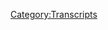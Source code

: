 {{DEFAULTSORT:
    #_TRANSCRIPT_0584:August 5, 2021
}}{{Transcript
    | title         = [[584: August 5, 2021]]
    | caption       = [https://knowledgefight.libsyn.com/584-august-5-2021 Listen to this episode on Libsyn]
    | episodeNumber = [[584: August 5, 2021|584]]
    | length        = 01:24:14
}}

{{MessageBox
    | header     = Warning: Bot Generated Content
    | text       = This transcript was automatically generated by transcription software and likely contains many mistakes and misattributions. Please check the audio for definitive quotes, attribution, and context.
    | image      = N3yvass4myg91.webp
    | imagewidth = 50px
    | id         = warning
}}

{{TranscriptBlock
    | name      = Unknown Speaker
    | timestamp = 00:00:00.000
    | text      = N-n-n-n-n-n-n-knowledgefight.
}}

{{TranscriptBlock
    | name      = Unknown Speaker
    | timestamp = 00:00:12.660
    | text      = Damn, and, Jordan, I am sweating.
}}

{{TranscriptBlock
    | name      = Unknown Speaker
    | timestamp = 00:00:22.800
    | text      = Knowledgefight.com.
}}

{{TranscriptBlock
    | name      = Unknown Speaker
    | timestamp = 00:00:23.800
    | text      = It's time to pray.
}}

{{TranscriptBlock
    | name      = Unknown Speaker
    | timestamp = 00:00:24.800
    | text      = I have great respect for knowledgefight.
}}

{{TranscriptBlock
    | name      = Unknown Speaker
    | timestamp = 00:00:25.800
    | text      = Knowledgefight.
}}

{{TranscriptBlock
    | name      = Unknown Speaker
    | timestamp = 00:00:26.800
    | text      = I'm sick of them posing as if they're the good guys, saying we are the bad guys.
}}

{{TranscriptBlock
    | name      = Unknown Speaker
    | timestamp = 00:00:29.800
    | text      = Dan and George. Knowledge Fight.
}}

{{TranscriptBlock
    | name      = Unknown Speaker
    | timestamp = 00:00:32.020
    | text      = Riddle her, riddle her, riddle her.
}}

{{TranscriptBlock
    | name      = Unknown Speaker
    | timestamp = 00:00:34.100
    | text      = I need, I need money.
}}

{{TranscriptBlock
    | name      = Unknown Speaker
    | timestamp = 00:00:36.299
    | text      = Riddle her, riddle her, riddle her.
}}

{{TranscriptBlock
    | name      = Unknown Speaker
    | timestamp = 00:00:39.179
    | text      = Andy and Kansas. Andy and, Andy and.
}}

{{TranscriptBlock
    | name      = Unknown Speaker
    | timestamp = 00:00:42.020
    | text      = Stop it. Andy and, Andy and Kansas.
}}

{{TranscriptBlock
    | name      = Unknown Speaker
    | timestamp = 00:00:44.520
    | text      = Andy, Andy, Andy.
}}

{{TranscriptBlock
    | name      = Unknown Speaker
    | timestamp = 00:00:46.060
    | text      = It's time to pray.
}}

{{TranscriptBlock
    | name      = Unknown Speaker
    | timestamp = 00:00:46.939
    | text      = Andy and Kansas, you're on the air. Thanks for holding us.
}}

{{TranscriptBlock
    | name      = Unknown Speaker
    | timestamp = 00:00:49.280
    | text      = Hello, Alex. I'm a first-time caller. I'm a huge fan.
}}

{{TranscriptBlock
    | name      = Unknown Speaker
    | timestamp = 00:00:51.619
    | text      = I love your work.
}}

{{TranscriptBlock
    | name      = Unknown Speaker
    | timestamp = 00:00:52.820
    | text      = Knowledge Fight.
}}

{{TranscriptBlock
    | name      = Unknown Speaker
    | timestamp = 00:00:53.820
    | text      = Knowledgefight.com. I love you.
}}

{{TranscriptBlock
    | name      = Unknown Speaker
    | timestamp = 00:01:00.240
    | text      = Hey everybody, welcome back to Knowledge Fight. I'm Dan.
}}

{{TranscriptBlock
    | name      = Unknown Speaker
    | timestamp = 00:01:02.240
    | text      = I'm Jordan.
}}

{{TranscriptBlock
    | name      = Unknown Speaker
    | timestamp = 00:01:03.240
    | text      = We're a couple dudes. I like to sit around and drink novelty.
}}

{{TranscriptBlock
    | name      = Unknown Speaker
    | timestamp = 00:01:05.239
    | text      = Where did you put the altar of Selim?
}}

{{TranscriptBlock
    | name      = Unknown Speaker
    | timestamp = 00:01:07.239
    | text      = And talk a little bit about Alex Jones.
}}

{{TranscriptBlock
    | name      = Unknown Speaker
    | timestamp = 00:01:09.239
    | text      = Oh, indeed we are. Dan.
}}

{{TranscriptBlock
    | name      = Unknown Speaker
    | timestamp = 00:01:10.239
    | text      = Jordan.
}}

{{TranscriptBlock
    | name      = Unknown Speaker
    | timestamp = 00:01:11.239
    | text      = Dan.
}}

{{TranscriptBlock
    | name      = Unknown Speaker
    | timestamp = 00:01:12.239
    | text      = Jordan.
}}

{{TranscriptBlock
    | name      = Unknown Speaker
    | timestamp = 00:01:13.239
    | text      = Quick question for you.
}}

{{TranscriptBlock
    | name      = Unknown Speaker
    | timestamp = 00:01:14.239
    | text      = What's up?
}}

{{TranscriptBlock
    | name      = Unknown Speaker
    | timestamp = 00:01:15.239
    | text      = What's your bright spot today?
}}

{{TranscriptBlock
    | name      = Unknown Speaker
    | timestamp = 00:01:16.239
    | text      = My bright spot today, I guess, is I've been watching more Survivor.
}}

{{TranscriptBlock
    | name      = Unknown Speaker
    | timestamp = 00:01:18.239
    | text      = And this is going to be for nobody but myself, I guess.
}}

{{TranscriptBlock
    | name      = Unknown Speaker
    | timestamp = 00:01:23.260
    | text      = That's what we're here for.
}}

{{TranscriptBlock
    | name      = Unknown Speaker
    | timestamp = 00:01:24.260
    | text      = But I was watching Survivor Gabon.
}}

{{TranscriptBlock
    | name      = Unknown Speaker
    | timestamp = 00:01:27.260
    | text      = Okay.
}}

{{TranscriptBlock
    | name      = Unknown Speaker
    | timestamp = 00:01:28.260
    | text      = And there's a guy named Bob on that season.
}}

{{TranscriptBlock
    | name      = Unknown Speaker
    | timestamp = 00:01:30.260
    | text      = Bob Gabon?
}}

{{TranscriptBlock
    | name      = Unknown Speaker
    | timestamp = 00:01:31.260
    | text      = No.
}}

{{TranscriptBlock
    | name      = Unknown Speaker
    | timestamp = 00:01:32.260
    | text      = Oh.
}}

{{TranscriptBlock
    | name      = Unknown Speaker
    | timestamp = 00:01:33.260
    | text      = Gabon's a country. Bob's the man.
}}

{{TranscriptBlock
    | name      = Unknown Speaker
    | timestamp = 00:01:34.260
    | text      = Gabon. Okay.
}}

{{TranscriptBlock
    | name      = Unknown Speaker
    | timestamp = 00:01:35.260
    | text      = So he's a physics teacher and he wears his buff like a bow tie and it's the best.
}}

{{TranscriptBlock
    | name      = Unknown Speaker
    | timestamp = 00:01:40.260
    | text      = Okay.
}}

{{TranscriptBlock
    | name      = Unknown Speaker
    | timestamp = 00:01:41.260
    | text      = He is the best.
}}

{{TranscriptBlock
    | name      = Unknown Speaker
    | timestamp = 00:01:42.260
    | text      = Okay. All right.
}}

{{TranscriptBlock
    | name      = Unknown Speaker
    | timestamp = 00:01:43.260
    | text      = But he looks just like an old Nate Burrows. A friend of ours who is a comedian.
}}

{{TranscriptBlock
    | name      = Unknown Speaker
    | timestamp = 00:01:50.260
    | text      = Okay.
}}

{{TranscriptBlock
    | name      = Unknown Speaker
    | timestamp = 00:01:51.260
    | text      = And a great dude. He looks just like...
}}

{{TranscriptBlock
    | name      = Unknown Speaker
    | timestamp = 00:01:52.760
    | text      = I'm picturing it and yes, I can see it.
}}

{{TranscriptBlock
    | name      = Unknown Speaker
    | timestamp = 00:01:54.760
    | text      = He looks like an old physics teacher Nate Burrows with a bow tie out in the middle of
}}

{{TranscriptBlock
    | name      = Unknown Speaker
    | timestamp = 00:02:00.260
    | text      = Gabon.
}}

{{TranscriptBlock
    | name      = Unknown Speaker
    | timestamp = 00:02:01.260
    | text      = It's so weird that for some reason Nate Burrows is a person that I can age in my head instantly.
}}

{{TranscriptBlock
    | name      = Unknown Speaker
    | timestamp = 00:02:06.260
    | text      = Like, I just see it easily.
}}

{{TranscriptBlock
    | name      = Unknown Speaker
    | timestamp = 00:02:08.259
    | text      = Yeah.
}}

{{TranscriptBlock
    | name      = Unknown Speaker
    | timestamp = 00:02:09.259
    | text      = I was watching the season and I instantly was like, this is my guy.
}}

{{TranscriptBlock
    | name      = Unknown Speaker
    | timestamp = 00:02:12.259
    | text      = And I didn't know why.
}}

{{TranscriptBlock
    | name      = Unknown Speaker
    | timestamp = 00:02:14.259
    | text      = And then as the season went along, I realized like, oh, this is just old Burrows.
}}

{{TranscriptBlock
    | name      = Unknown Speaker
    | timestamp = 00:02:17.259
    | text      = Yeah.
}}

{{TranscriptBlock
    | name      = Unknown Speaker
    | timestamp = 00:02:18.259
    | text      = This is old Burrows.
}}

{{TranscriptBlock
    | name      = Unknown Speaker
    | timestamp = 00:02:19.259
    | text      = Yeah.
}}

{{TranscriptBlock
    | name      = Unknown Speaker
    | timestamp = 00:02:20.259
    | text      = So I enjoyed that.
}}

{{TranscriptBlock
    | name      = Unknown Speaker
    | timestamp = 00:02:21.259
    | text      = Oh, that's lovely.
}}

{{TranscriptBlock
    | name      = Unknown Speaker
    | timestamp = 00:02:22.259
    | text      = Dan, I finally saw the movie event of the summer, F9.
}}

{{TranscriptBlock
    | name      = Unknown Speaker
    | timestamp = 00:02:27.259
    | text      = Okay.
}}

{{TranscriptBlock
    | name      = Unknown Speaker
    | timestamp = 00:02:28.259
    | text      = Fast and Furious 9.
}}

{{TranscriptBlock
    | name      = Unknown Speaker
    | timestamp = 00:02:29.259
    | text      = Oh, you're on a little bit of a John Cena kick.
}}

{{TranscriptBlock
    | name      = Unknown Speaker
    | timestamp = 00:02:31.259
    | text      = I watched Suicide Squad and I had no idea that John Cena was also in Suicide Squad.
}}

{{TranscriptBlock
    | name      = Unknown Speaker
    | timestamp = 00:02:36.259
    | text      = So I watched those back to back and I was like, maybe they're in the same movie.
}}

{{TranscriptBlock
    | name      = Unknown Speaker
    | timestamp = 00:02:39.259
    | text      = I don't know.
}}

{{TranscriptBlock
    | name      = Unknown Speaker
    | timestamp = 00:02:40.259
    | text      = Yeah, could be.
}}

{{TranscriptBlock
    | name      = Unknown Speaker
    | timestamp = 00:02:41.259
    | text      = Could be shared universes.
}}

{{TranscriptBlock
    | name      = Unknown Speaker
    | timestamp = 00:02:42.259
    | text      = I mean, it was fantastic, but I do have one huge problem with it.
}}

{{TranscriptBlock
    | name      = Unknown Speaker
    | timestamp = 00:02:45.259
    | text      = Yeah.
}}

{{TranscriptBlock
    | name      = Unknown Speaker
    | timestamp = 00:02:46.259
    | text      = And that is when, and obviously this is not spoiled.
}}

{{TranscriptBlock
    | name      = Unknown Speaker
    | timestamp = 00:02:50.259
    | text      = If you went into this not knowing that Tyreese and Luna go to space, you're out of your mind.
}}

{{TranscriptBlock
    | name      = Unknown Speaker
    | timestamp = 00:02:56.259
    | text      = Wow.
}}

{{TranscriptBlock
    | name      = Unknown Speaker
    | timestamp = 00:02:57.259
    | text      = So they go to space.
}}

{{TranscriptBlock
    | name      = Unknown Speaker
    | timestamp = 00:02:58.259
    | text      = I'd like the record to show that I didn't spoil that.
}}

{{TranscriptBlock
    | name      = Unknown Speaker
    | timestamp = 00:03:02.259
    | text      = That was all Jordan.
}}

{{TranscriptBlock
    | name      = Unknown Speaker
    | timestamp = 00:03:03.259
    | text      = You didn't.
}}

{{TranscriptBlock
    | name      = Unknown Speaker
    | timestamp = 00:03:04.259
    | text      = They go to space, all right, and then they get rescued in the movie and they wind up
}}

{{TranscriptBlock
    | name      = Unknown Speaker
    | timestamp = 00:03:08.259
    | text      = at the barbecue.
}}

{{TranscriptBlock
    | name      = Unknown Speaker
    | timestamp = 00:03:09.259
    | text      = They drive to the space station.
}}

{{TranscriptBlock
    | name      = Unknown Speaker
    | timestamp = 00:03:10.259
    | text      = They drive to the space station.
}}

{{TranscriptBlock
    | name      = Unknown Speaker
    | timestamp = 00:03:12.259
    | text      = Now, that is the wrong move 100%.
}}

{{TranscriptBlock
    | name      = Unknown Speaker
    | timestamp = 00:03:16.259
    | text      = What they do, they sacrifice themselves Armageddon style during the regular movie, post credit
}}

{{TranscriptBlock
    | name      = Unknown Speaker
    | timestamp = 00:03:23.259
    | text      = scene, oxygen deprived.
}}

{{TranscriptBlock
    | name      = Unknown Speaker
    | timestamp = 00:03:25.259
    | text      = The Russian space station picks them up.
}}

{{TranscriptBlock
    | name      = Unknown Speaker
    | timestamp = 00:03:28.259
    | text      = That's Fast and Furious 10.
}}

{{TranscriptBlock
    | name      = Unknown Speaker
    | timestamp = 00:03:29.259
    | text      = Luna and Tyreese fighting against the Toretto family.
}}

{{TranscriptBlock
    | name      = Unknown Speaker
    | timestamp = 00:03:33.259
    | text      = It's obvious.
}}

{{TranscriptBlock
    | name      = Unknown Speaker
    | timestamp = 00:03:34.259
    | text      = I was thinking that a good way that they could have done it is just like leave them out of
}}

{{TranscriptBlock
    | name      = Unknown Speaker
    | timestamp = 00:03:38.259
    | text      = the rest of the movie and then after credit scene, just the two of them bickering in a
}}

{{TranscriptBlock
    | name      = Unknown Speaker
    | timestamp = 00:03:42.259
    | text      = car in space.
}}

{{TranscriptBlock
    | name      = Unknown Speaker
    | timestamp = 00:03:44.259
    | text      = Because that would have been some good comedy.
}}

{{TranscriptBlock
    | name      = Unknown Speaker
    | timestamp = 00:03:46.259
    | text      = Yeah, that would have been great.
}}

{{TranscriptBlock
    | name      = Unknown Speaker
    | timestamp = 00:03:47.259
    | text      = And it would have a nice cliffhanger to the next movie where you're like, how did you
}}

{{TranscriptBlock
    | name      = Unknown Speaker
    | timestamp = 00:03:50.259
    | text      = guys get back from space?
}}

{{TranscriptBlock
    | name      = Unknown Speaker
    | timestamp = 00:03:52.259
    | text      = Let's not worry about it.
}}

{{TranscriptBlock
    | name      = Unknown Speaker
    | timestamp = 00:03:53.259
    | text      = Then they have the whole fourth wall breaking character shield banter.
}}

{{TranscriptBlock
    | name      = Unknown Speaker
    | timestamp = 00:03:57.259
    | text      = That's always annoying, but what are you going to do?
}}

{{TranscriptBlock
    | name      = Unknown Speaker
    | timestamp = 00:03:59.259
    | text      = I enjoyed it, but the further I get from it, the more the excitement about it wears the
}}

{{TranscriptBlock
    | name      = Unknown Speaker
    | timestamp = 00:04:05.259
    | text      = fuck off.
}}

{{TranscriptBlock
    | name      = Unknown Speaker
    | timestamp = 00:04:06.259
    | text      = Hey, maybe we're invincible.
}}

{{TranscriptBlock
    | name      = Unknown Speaker
    | timestamp = 00:04:07.259
    | text      = Yeah, we fucking know you are.
}}

{{TranscriptBlock
    | name      = Unknown Speaker
    | timestamp = 00:04:09.259
    | text      = God damn it.
}}

{{TranscriptBlock
    | name      = Unknown Speaker
    | timestamp = 00:04:10.259
    | text      = All right.
}}

{{TranscriptBlock
    | name      = Unknown Speaker
    | timestamp = 00:04:11.259
    | text      = Finally, we got an episode in the old present day.
}}

{{TranscriptBlock
    | name      = Unknown Speaker
    | timestamp = 00:04:14.259
    | text      = We're going to be talking about August 5th, 2021.
}}

{{TranscriptBlock
    | name      = Unknown Speaker
    | timestamp = 00:04:20.259
    | text      = 21.
}}

{{TranscriptBlock
    | name      = Unknown Speaker
    | timestamp = 00:04:21.259
    | text      = Not fair.
}}

{{TranscriptBlock
    | name      = Unknown Speaker
    | timestamp = 00:04:23.259
    | text      = Not fair.
}}

{{TranscriptBlock
    | name      = Unknown Speaker
    | timestamp = 00:04:25.259
    | text      = Yeah, this is Thursday's episode from last week and I decided I would check in on this
}}

{{TranscriptBlock
    | name      = Unknown Speaker
    | timestamp = 00:04:33.259
    | text      = and see how things were going.
}}

{{TranscriptBlock
    | name      = Unknown Speaker
    | timestamp = 00:04:35.259
    | text      = And they seem like we have some bad things happening within the next week that everyone
}}

{{TranscriptBlock
    | name      = Unknown Speaker
    | timestamp = 00:04:41.060
    | text      = should be preparing for.
}}

{{TranscriptBlock
    | name      = Unknown Speaker
    | timestamp = 00:04:42.560
    | text      = And I regret to inform you of some of these things and we'll get down to business on it.
}}

{{TranscriptBlock
    | name      = Unknown Speaker
    | timestamp = 00:04:47.259
    | text      = But before we do, let's take a little moment and say hello to some new wonks.
}}

{{TranscriptBlock
    | name      = Unknown Speaker
    | timestamp = 00:04:51.860
    | text      = Oh, that's a great idea.
}}

{{TranscriptBlock
    | name      = Unknown Speaker
    | timestamp = 00:04:53.160
    | text      = So first, Matt Godsey, thank you so much.
}}

{{TranscriptBlock
    | name      = Unknown Speaker
    | timestamp = 00:04:54.860
    | text      = You are now a policy wonk.
}}

{{TranscriptBlock
    | name      = Unknown Speaker
    | timestamp = 00:04:56.660
    | text      = I'm a policy wonk.
}}

{{TranscriptBlock
    | name      = Unknown Speaker
    | timestamp = 00:04:57.660
    | text      = Thanks, Matt.
}}

{{TranscriptBlock
    | name      = Unknown Speaker
    | timestamp = 00:04:58.660
    | text      = Thank you.
}}

{{TranscriptBlock
    | name      = Unknown Speaker
    | timestamp = 00:04:59.660
    | text      = Next, The World's Biggest Blank.
}}

{{TranscriptBlock
    | name      = Unknown Speaker
    | timestamp = 00:05:00.660
    | text      = Thank you so much.
}}

{{TranscriptBlock
    | name      = Unknown Speaker
    | timestamp = 00:05:01.660
    | text      = You are now a policy wonk.
}}

{{TranscriptBlock
    | name      = Unknown Speaker
    | timestamp = 00:05:02.660
    | text      = I'm a policy wonk.
}}

{{TranscriptBlock
    | name      = Unknown Speaker
    | timestamp = 00:05:03.660
    | text      = Thank you very much.
}}

{{TranscriptBlock
    | name      = Unknown Speaker
    | timestamp = 00:05:04.660
    | text      = Thank you.
}}

{{TranscriptBlock
    | name      = Unknown Speaker
    | timestamp = 00:05:05.660
    | text      = Next, Morbid Mediocrity.
}}

{{TranscriptBlock
    | name      = Unknown Speaker
    | timestamp = 00:05:06.660
    | text      = Thank you so much.
}}

{{TranscriptBlock
    | name      = Unknown Speaker
    | timestamp = 00:05:07.660
    | text      = You are now a policy wonk.
}}

{{TranscriptBlock
    | name      = Unknown Speaker
    | timestamp = 00:05:08.660
    | text      = I'm a policy wonk.
}}

{{TranscriptBlock
    | name      = Unknown Speaker
    | timestamp = 00:05:09.660
    | text      = Thank you very much.
}}

{{TranscriptBlock
    | name      = Unknown Speaker
    | timestamp = 00:05:10.660
    | text      = Next, Disseminatrix.
}}

{{TranscriptBlock
    | name      = Unknown Speaker
    | timestamp = 00:05:11.660
    | text      = Thank you so much.
}}

{{TranscriptBlock
    | name      = Unknown Speaker
    | timestamp = 00:05:12.660
    | text      = You are now a policy wonk.
}}

{{TranscriptBlock
    | name      = Unknown Speaker
    | timestamp = 00:05:14.160
    | text      = I'm a policy wonk.
}}

{{TranscriptBlock
    | name      = Unknown Speaker
    | timestamp = 00:05:15.360
    | text      = Thank you, Disseminatrix.
}}

{{TranscriptBlock
    | name      = Unknown Speaker
    | timestamp = 00:05:16.360
    | text      = Thank you.
}}

{{TranscriptBlock
    | name      = Unknown Speaker
    | timestamp = 00:05:17.360
    | text      = And Bill the Bee.
}}

{{TranscriptBlock
    | name      = Unknown Speaker
    | timestamp = 00:05:19.180
    | text      = Thank you so much.
}}

{{TranscriptBlock
    | name      = Unknown Speaker
    | timestamp = 00:05:20.180
    | text      = You are now a policy wonk.
}}

{{TranscriptBlock
    | name      = Unknown Speaker
    | timestamp = 00:05:21.180
    | text      = I'm a policy wonk.
}}

{{TranscriptBlock
    | name      = Unknown Speaker
    | timestamp = 00:05:22.180
    | text      = Thanks, Bill the Bee.
}}

{{TranscriptBlock
    | name      = Unknown Speaker
    | timestamp = 00:05:23.180
    | text      = Indeed.
}}

{{TranscriptBlock
    | name      = Unknown Speaker
    | timestamp = 00:05:24.180
    | text      = Thank you so much.
}}

{{TranscriptBlock
    | name      = Unknown Speaker
    | timestamp = 00:05:25.180
    | text      = Also, I would like to say thank you to Will out there.
}}

{{TranscriptBlock
    | name      = Unknown Speaker
    | timestamp = 00:05:28.899
    | text      = Got a little bit of an adoption certificate from Will for Basil or Basil.
}}

{{TranscriptBlock
    | name      = Unknown Speaker
    | timestamp = 00:05:32.819
    | text      = Not entirely sure of the pronunciation, but it's a possum.
}}

{{TranscriptBlock
    | name      = Unknown Speaker
    | timestamp = 00:05:36.139
    | text      = What a great addition to Celine's family.
}}

{{TranscriptBlock
    | name      = Unknown Speaker
    | timestamp = 00:05:38.339
    | text      = Is that the name of the main character in Faulty Towers?
}}

{{TranscriptBlock
    | name      = Unknown Speaker
    | timestamp = 00:05:41.420
    | text      = Was that John Cleese's character?
}}

{{TranscriptBlock
    | name      = Unknown Speaker
    | timestamp = 00:05:42.819
    | text      = It might have been.
}}

{{TranscriptBlock
    | name      = Unknown Speaker
    | timestamp = 00:05:43.819
    | text      = I think it might have been.
}}

{{TranscriptBlock
    | name      = Unknown Speaker
    | timestamp = 00:05:44.819
    | text      = Basil?
}}

{{TranscriptBlock
    | name      = Unknown Speaker
    | timestamp = 00:05:45.819
    | text      = Basil?
}}

{{TranscriptBlock
    | name      = Unknown Speaker
    | timestamp = 00:05:46.819
    | text      = Something like that?
}}

{{TranscriptBlock
    | name      = Unknown Speaker
    | timestamp = 00:05:47.819
    | text      = Could have been.
}}

{{TranscriptBlock
    | name      = Unknown Speaker
    | timestamp = 00:05:48.819
    | text      = Yeah.
}}

{{TranscriptBlock
    | name      = Unknown Speaker
    | timestamp = 00:05:49.819
    | text      = Could have been pronounced either way also.
}}

{{TranscriptBlock
    | name      = Unknown Speaker
    | timestamp = 00:05:50.819
    | text      = That's true.
}}

{{TranscriptBlock
    | name      = Unknown Speaker
    | timestamp = 00:05:51.819
    | text      = One will never know.
}}

{{TranscriptBlock
    | name      = Unknown Speaker
    | timestamp = 00:05:52.819
    | text      = But anyway, thank you Will and welcome to the family Basil or Basil the Possum.
}}

{{TranscriptBlock
    | name      = Unknown Speaker
    | timestamp = 00:05:55.579
    | text      = Lovely.
}}

{{TranscriptBlock
    | name      = Unknown Speaker
    | timestamp = 00:05:56.879
    | text      = So I actually have two out of context drops from today's show.
}}

{{TranscriptBlock
    | name      = Unknown Speaker
    | timestamp = 00:05:59.899
    | text      = Here is the first one.
}}

{{TranscriptBlock
    | name      = Unknown Speaker
    | timestamp = 00:06:01.899
    | text      = Okay.
}}

{{TranscriptBlock
    | name      = Unknown Speaker
    | timestamp = 00:06:03.899
    | text      = The human implementation of Christianity has been very flawed.
}}

{{TranscriptBlock
    | name      = Unknown Speaker
    | timestamp = 00:06:12.939
    | text      = Oh, has it?
}}

{{TranscriptBlock
    | name      = Unknown Speaker
    | timestamp = 00:06:14.819
    | text      = When writing the Moonlight Sonata, that is exactly what, what, fucking, was that Beethoven
}}

{{TranscriptBlock
    | name      = Unknown Speaker
    | timestamp = 00:06:24.420
    | text      = or Bach or, oh, God damn it.
}}

{{TranscriptBlock
    | name      = Unknown Speaker
    | timestamp = 00:06:26.379
    | text      = My mom.
}}

{{TranscriptBlock
    | name      = Unknown Speaker
    | timestamp = 00:06:27.379
    | text      = It was Ludacris.
}}

{{TranscriptBlock
    | name      = Unknown Speaker
    | timestamp = 00:06:28.379
    | text      = My mom is a classical music teacher.
}}

{{TranscriptBlock
    | name      = Unknown Speaker
    | timestamp = 00:06:30.339
    | text      = Why don't I remember anything?
}}

{{TranscriptBlock
    | name      = Unknown Speaker
    | timestamp = 00:06:31.740
    | text      = Ludacris wrote it while he was up in space.
}}

{{TranscriptBlock
    | name      = Unknown Speaker
    | timestamp = 00:06:33.259
    | text      = That would have been great.
}}

{{TranscriptBlock
    | name      = Unknown Speaker
    | timestamp = 00:06:34.959
    | text      = That's what they were thinking.
}}

{{TranscriptBlock
    | name      = Unknown Speaker
    | timestamp = 00:06:35.959
    | text      = That's what they were thinking.
}}

{{TranscriptBlock
    | name      = Unknown Speaker
    | timestamp = 00:06:37.300
    | text      = Somebody's going to say some bullshit over this.
}}

{{TranscriptBlock
    | name      = Unknown Speaker
    | timestamp = 00:06:39.740
    | text      = I do like the idea of Alex coming in from a commercial break with just the Moonlight
}}

{{TranscriptBlock
    | name      = Unknown Speaker
    | timestamp = 00:06:43.779
    | text      = Sonata and long instrumental just music and then the human implementation of Christianity
}}

{{TranscriptBlock
    | name      = Unknown Speaker
    | timestamp = 00:06:51.579
    | text      = has been deeply flawed.
}}

{{TranscriptBlock
    | name      = Unknown Speaker
    | timestamp = 00:06:55.459
    | text      = Like he's going to give an actual lecture on the subject.
}}

{{TranscriptBlock
    | name      = Unknown Speaker
    | timestamp = 00:06:57.860
    | text      = Beautiful.
}}

{{TranscriptBlock
    | name      = Unknown Speaker
    | timestamp = 00:06:58.860
    | text      = That's Carl Sagan and Alex Jones at the same time.
}}

{{TranscriptBlock
    | name      = Unknown Speaker
    | timestamp = 00:07:00.980
    | text      = So here's the other out of context drop, which is a little bit different in tone.
}}

{{TranscriptBlock
    | name      = Unknown Speaker
    | timestamp = 00:07:05.180
    | text      = I mean, let's be clear.
}}

{{TranscriptBlock
    | name      = Unknown Speaker
    | timestamp = 00:07:07.459
    | text      = Okay.
}}

{{TranscriptBlock
    | name      = Unknown Speaker
    | timestamp = 00:07:08.459
    | text      = I'm heterosexual and I like my wife, but.
}}

{{TranscriptBlock
    | name      = Unknown Speaker
    | timestamp = 00:07:11.939
    | text      = But.
}}

{{TranscriptBlock
    | name      = Unknown Speaker
    | timestamp = 00:07:12.939
    | text      = What?
}}

{{TranscriptBlock
    | name      = Unknown Speaker
    | timestamp = 00:07:13.939
    | text      = What?
}}

{{TranscriptBlock
    | name      = Unknown Speaker
    | timestamp = 00:07:14.939
    | text      = Yeah.
}}

{{TranscriptBlock
    | name      = Unknown Speaker
    | timestamp = 00:07:15.939
    | text      = All right.
}}

{{TranscriptBlock
    | name      = Unknown Speaker
    | timestamp = 00:07:16.939
    | text      = Anyway, we're going to start this off here and I generally don't get too excited about
}}

{{TranscriptBlock
    | name      = Unknown Speaker
    | timestamp = 00:07:22.819
    | text      = Alex's shows.
}}

{{TranscriptBlock
    | name      = Unknown Speaker
    | timestamp = 00:07:23.939
    | text      = Sure.
}}

{{TranscriptBlock
    | name      = Unknown Speaker
    | timestamp = 00:07:24.939
    | text      = Especially in the present day.
}}

{{TranscriptBlock
    | name      = Unknown Speaker
    | timestamp = 00:07:25.939
    | text      = How could you?
}}

{{TranscriptBlock
    | name      = Unknown Speaker
    | timestamp = 00:07:26.939
    | text      = I find a lot of the times he's going through the motions.
}}

{{TranscriptBlock
    | name      = Unknown Speaker
    | timestamp = 00:07:28.819
    | text      = A lot of times there's just just nothing, nothing too exciting.
}}

{{TranscriptBlock
    | name      = Unknown Speaker
    | timestamp = 00:07:31.379
    | text      = When he said this, I was like, I cannot wait to see what he does today.
}}

{{TranscriptBlock
    | name      = Unknown Speaker
    | timestamp = 00:07:35.139
    | text      = Constitutional lawyer Robert Barnes will be on to talk about the legality of the big announcements
}}

{{TranscriptBlock
    | name      = Unknown Speaker
    | timestamp = 00:07:39.740
    | text      = I'm about to make.
}}

{{TranscriptBlock
    | name      = Unknown Speaker
    | timestamp = 00:07:40.740
    | text      = Okay.
}}

{{TranscriptBlock
    | name      = Unknown Speaker
    | timestamp = 00:07:41.740
    | text      = What the fuck announcement?
}}

{{TranscriptBlock
    | name      = Unknown Speaker
    | timestamp = 00:07:42.740
    | text      = All right.
}}

{{TranscriptBlock
    | name      = Unknown Speaker
    | timestamp = 00:07:43.740
    | text      = All right.
}}

{{TranscriptBlock
    | name      = Unknown Speaker
    | timestamp = 00:07:44.740
    | text      = He's going to talk about the legality.
}}

{{TranscriptBlock
    | name      = Unknown Speaker
    | timestamp = 00:07:45.740
    | text      = Okay.
}}

{{TranscriptBlock
    | name      = Unknown Speaker
    | timestamp = 00:07:46.740
    | text      = The announcements I'm going to make are in are inconclusive as to whether they are legal.
}}

{{TranscriptBlock
    | name      = Unknown Speaker
    | timestamp = 00:07:52.660
    | text      = We're going to need an expert.
}}

{{TranscriptBlock
    | name      = Unknown Speaker
    | timestamp = 00:07:53.819
    | text      = We need Barnes to come in here and weigh in on whether or not what I'm going to do is
}}

{{TranscriptBlock
    | name      = Unknown Speaker
    | timestamp = 00:08:00.459
    | text      = legal.
}}

{{TranscriptBlock
    | name      = Unknown Speaker
    | timestamp = 00:08:01.459
    | text      = I heard that and I was like, fuck yes.
}}

{{TranscriptBlock
    | name      = Unknown Speaker
    | timestamp = 00:08:04.879
    | text      = We absolutely do not have Norm Pattis coming on to determine whether or not what I have
}}

{{TranscriptBlock
    | name      = Unknown Speaker
    | timestamp = 00:08:08.740
    | text      = to say is legal.
}}

{{TranscriptBlock
    | name      = Unknown Speaker
    | timestamp = 00:08:09.740
    | text      = He's not, he wouldn't do that again.
}}

{{TranscriptBlock
    | name      = Unknown Speaker
    | timestamp = 00:08:12.100
    | text      = Nope.
}}

{{TranscriptBlock
    | name      = Unknown Speaker
    | timestamp = 00:08:13.100
    | text      = I hate to break this to you because I don't want to be like a weird tease and not deliver
}}

{{TranscriptBlock
    | name      = Unknown Speaker
    | timestamp = 00:08:17.259
    | text      = or pay off something, but there isn't anything to it.
}}

{{TranscriptBlock
    | name      = Unknown Speaker
    | timestamp = 00:08:20.339
    | text      = Get the fuck out of here.
}}

{{TranscriptBlock
    | name      = Unknown Speaker
    | timestamp = 00:08:21.579
    | text      = No.
}}

{{TranscriptBlock
    | name      = Unknown Speaker
    | timestamp = 00:08:22.579
    | text      = I'm really excited at the beginning.
}}

{{TranscriptBlock
    | name      = Unknown Speaker
    | timestamp = 00:08:23.899
    | text      = I thought like Barnes is going to be in, they're going to be talking about Alex has a dumb idea.
}}

{{TranscriptBlock
    | name      = Unknown Speaker
    | timestamp = 00:08:29.459
    | text      = Here's why bounties are legal.
}}

{{TranscriptBlock
    | name      = Unknown Speaker
    | timestamp = 00:08:31.540
    | text      = Okay.
}}

{{TranscriptBlock
    | name      = Unknown Speaker
    | timestamp = 00:08:32.539
    | text      = Let's begin.
}}

{{TranscriptBlock
    | name      = Unknown Speaker
    | timestamp = 00:08:33.539
    | text      = So here is the big news that Alex leads the show with.
}}

{{TranscriptBlock
    | name      = Unknown Speaker
    | timestamp = 00:08:37.700
    | text      = Okay.
}}

{{TranscriptBlock
    | name      = Unknown Speaker
    | timestamp = 00:08:38.700
    | text      = If we could, let's go to info wars.com and we'll put up the big show headline for the
}}

{{TranscriptBlock
    | name      = Unknown Speaker
    | timestamp = 00:08:45.259
    | text      = broadcast today.
}}

{{TranscriptBlock
    | name      = Unknown Speaker
    | timestamp = 00:08:47.460
    | text      = And this is a pretty big deal and so everybody might want to listen, exclusive Biden to announce
}}

{{TranscriptBlock
    | name      = Unknown Speaker
    | timestamp = 00:08:53.779
    | text      = second nationwide lockdown on August 11th.
}}

{{TranscriptBlock
    | name      = Unknown Speaker
    | timestamp = 00:08:56.860
    | text      = Now I first saw Jack Passobat, who is definitely connected, extremely connected to us intelligence
}}

{{TranscriptBlock
    | name      = Unknown Speaker
    | timestamp = 00:09:03.539
    | text      = agencies, been in naval intelligence, but definitely hooked in.
}}

{{TranscriptBlock
    | name      = Unknown Speaker
    | timestamp = 00:09:07.460
    | text      = And he said, the chatter is they're looking to do it on August 11th.
}}

{{TranscriptBlock
    | name      = Unknown Speaker
    | timestamp = 00:09:11.340
    | text      = I saw that two weeks ago.
}}

{{TranscriptBlock
    | name      = Unknown Speaker
    | timestamp = 00:09:13.059
    | text      = Yeah.
}}

{{TranscriptBlock
    | name      = Unknown Speaker
    | timestamp = 00:09:14.059
    | text      = So we've got a August 11th, Biden's going to put the country into lockdown.
}}

{{TranscriptBlock
    | name      = Unknown Speaker
    | timestamp = 00:09:17.539
    | text      = Okay.
}}

{{TranscriptBlock
    | name      = Unknown Speaker
    | timestamp = 00:09:18.539
    | text      = All right.
}}

{{TranscriptBlock
    | name      = Unknown Speaker
    | timestamp = 00:09:19.539
    | text      = We've got that to look forward to in the pretty near future.
}}

{{TranscriptBlock
    | name      = Unknown Speaker
    | timestamp = 00:09:21.100
    | text      = Now.
}}

{{TranscriptBlock
    | name      = Unknown Speaker
    | timestamp = 00:09:22.100
    | text      = I mean, we're recording this on the eighth.
}}

{{TranscriptBlock
    | name      = Unknown Speaker
    | timestamp = 00:09:23.100
    | text      = Yeah.
}}

{{TranscriptBlock
    | name      = Unknown Speaker
    | timestamp = 00:09:24.100
    | text      = We got a few days.
}}

{{TranscriptBlock
    | name      = Unknown Speaker
    | timestamp = 00:09:25.100
    | text      = I mean, if it was only a few days out, we would need like an alert.
}}

{{TranscriptBlock
    | name      = Unknown Speaker
    | timestamp = 00:09:27.820
    | text      = It's not just going to be like surprise lockdown.
}}

{{TranscriptBlock
    | name      = Unknown Speaker
    | timestamp = 00:09:29.940
    | text      = Well, it may actually be okay.
}}

{{TranscriptBlock
    | name      = Unknown Speaker
    | timestamp = 00:09:32.740
    | text      = It might actually be.
}}

{{TranscriptBlock
    | name      = Unknown Speaker
    | timestamp = 00:09:33.779
    | text      = And there's actually a secondary conspiracy that Alex has to weave that actually is instrumental
}}

{{TranscriptBlock
    | name      = Unknown Speaker
    | timestamp = 00:09:40.120
    | text      = in surprise lockdown happening.
}}

{{TranscriptBlock
    | name      = Unknown Speaker
    | timestamp = 00:09:42.299
    | text      = But then I saw the Federal Emergency Management Agency and the Federal Communications Commission
}}

{{TranscriptBlock
    | name      = Unknown Speaker
    | timestamp = 00:09:48.340
    | text      = announced that they're going to do an Internet takeover drill and EAS alert on the 11th.
}}

{{TranscriptBlock
    | name      = Unknown Speaker
    | timestamp = 00:09:55.419
    | text      = So don't get upset.
}}

{{TranscriptBlock
    | name      = Unknown Speaker
    | timestamp = 00:09:57.139
    | text      = And then, you know, I'm the type of guy that knows we're going to do something that big.
}}

{{TranscriptBlock
    | name      = Unknown Speaker
    | timestamp = 00:10:01.299
    | text      = They're going to have radio and TV station owner engineers do tests before to make sure
}}

{{TranscriptBlock
    | name      = Unknown Speaker
    | timestamp = 00:10:08.019
    | text      = it also goes out on their platforms, because I've been in radio and TV 27 years.
}}

{{TranscriptBlock
    | name      = Unknown Speaker
    | timestamp = 00:10:12.019
    | text      = I know how that works.
}}

{{TranscriptBlock
    | name      = Unknown Speaker
    | timestamp = 00:10:13.019
    | text      = Made some phone calls last week, actually, to some engineers.
}}

{{TranscriptBlock
    | name      = Unknown Speaker
    | timestamp = 00:10:17.139
    | text      = And they said, indeed, they're told that there's something big coming on the 11th.
}}

{{TranscriptBlock
    | name      = Unknown Speaker
    | timestamp = 00:10:20.299
    | text      = I do enjoy the fact that for that first that that other clip we we just heard, we both
}}

{{TranscriptBlock
    | name      = Unknown Speaker
    | timestamp = 00:10:25.980
    | text      = have such little respect for Jack, so we didn't even need to address the fact that he is being
}}

{{TranscriptBlock
    | name      = Unknown Speaker
    | timestamp = 00:10:30.500
    | text      = listed as one of the sources.
}}

{{TranscriptBlock
    | name      = Unknown Speaker
    | timestamp = 00:10:31.700
    | text      = Yeah.
}}

{{TranscriptBlock
    | name      = Unknown Speaker
    | timestamp = 00:10:32.700
    | text      = What do we care?
}}

{{TranscriptBlock
    | name      = Unknown Speaker
    | timestamp = 00:10:33.700
    | text      = So in terms of this?
}}

{{TranscriptBlock
    | name      = Unknown Speaker
    | timestamp = 00:10:34.700
    | text      = Yeah.
}}

{{TranscriptBlock
    | name      = Unknown Speaker
    | timestamp = 00:10:35.700
    | text      = We got this this emergency alert thing that's going on.
}}

{{TranscriptBlock
    | name      = Unknown Speaker
    | timestamp = 00:10:37.960
    | text      = That's going to be the the flashbang to be like, oh, we're now in a lockdown.
}}

{{TranscriptBlock
    | name      = Unknown Speaker
    | timestamp = 00:10:41.940
    | text      = All right.
}}

{{TranscriptBlock
    | name      = Unknown Speaker
    | timestamp = 00:10:42.940
    | text      = Gotcha.
}}

{{TranscriptBlock
    | name      = Unknown Speaker
    | timestamp = 00:10:43.940
    | text      = So back in June, FEMA announced that they were going to run a drill of the emergency
}}

{{TranscriptBlock
    | name      = Unknown Speaker
    | timestamp = 00:10:46.059
    | text      = alert system on August 11th.
}}

{{TranscriptBlock
    | name      = Unknown Speaker
    | timestamp = 00:10:48.580
    | text      = What's going to happen on that date is basically as follows.
}}

{{TranscriptBlock
    | name      = Unknown Speaker
    | timestamp = 00:10:51.659
    | text      = Consumers who have opted in to receiving text messages on their wireless devices for emergency
}}

{{TranscriptBlock
    | name      = Unknown Speaker
    | timestamp = 00:10:55.600
    | text      = warnings will receive test emergency warnings that say this is a test of the national wireless
}}

{{TranscriptBlock
    | name      = Unknown Speaker
    | timestamp = 00:11:00.820
    | text      = emergency alert system.
}}

{{TranscriptBlock
    | name      = Unknown Speaker
    | timestamp = 00:11:02.320
    | text      = No action is needed.
}}

{{TranscriptBlock
    | name      = Unknown Speaker
    | timestamp = 00:11:03.700
    | text      = Oh, is that a secret code for surprise lockdown?
}}

{{TranscriptBlock
    | name      = Unknown Speaker
    | timestamp = 00:11:07.340
    | text      = Sure.
}}

{{TranscriptBlock
    | name      = Unknown Speaker
    | timestamp = 00:11:08.340
    | text      = OK.
}}

{{TranscriptBlock
    | name      = Unknown Speaker
    | timestamp = 00:11:09.340
    | text      = Yeah, let's say it is.
}}

{{TranscriptBlock
    | name      = Unknown Speaker
    | timestamp = 00:11:10.340
    | text      = OK, good.
}}

{{TranscriptBlock
    | name      = Unknown Speaker
    | timestamp = 00:11:11.340
    | text      = So this is going to be a test of the EAS or the standard emergency alert system with a
}}

{{TranscriptBlock
    | name      = Unknown Speaker
    | timestamp = 00:11:15.340
    | text      = this is a test type message broadcast on radio and TV providers.
}}

{{TranscriptBlock
    | name      = Unknown Speaker
    | timestamp = 00:11:19.259
    | text      = We've done it since we were kids.
}}

{{TranscriptBlock
    | name      = Unknown Speaker
    | timestamp = 00:11:20.580
    | text      = Yes.
}}

{{TranscriptBlock
    | name      = Unknown Speaker
    | timestamp = 00:11:21.580
    | text      = This is scheduled to last about one minute, starting at 220 p.m. Eastern.
}}

{{TranscriptBlock
    | name      = Unknown Speaker
    | timestamp = 00:11:25.059
    | text      = And it is not a takeover of the Internet.
}}

{{TranscriptBlock
    | name      = Unknown Speaker
    | timestamp = 00:11:28.580
    | text      = So what I found interesting right off the bat here is that Alex is starting this conspiracy
}}

{{TranscriptBlock
    | name      = Unknown Speaker
    | timestamp = 00:11:32.220
    | text      = jag that he's getting into early in the show, talking about how there's going to be another
}}

{{TranscriptBlock
    | name      = Unknown Speaker
    | timestamp = 00:11:36.379
    | text      = lockdown starting on August 11th.
}}

{{TranscriptBlock
    | name      = Unknown Speaker
    | timestamp = 00:11:39.220
    | text      = But then, like Biden's going to take over the airwaves that day and it's going to that's
}}

{{TranscriptBlock
    | name      = Unknown Speaker
    | timestamp = 00:11:44.019
    | text      = martial law.
}}

{{TranscriptBlock
    | name      = Unknown Speaker
    | timestamp = 00:11:45.019
    | text      = Right.
}}

{{TranscriptBlock
    | name      = Unknown Speaker
    | timestamp = 00:11:46.019
    | text      = Right into March.
}}

{{TranscriptBlock
    | name      = Unknown Speaker
    | timestamp = 00:11:47.019
    | text      = I don't know how scared to be.
}}

{{TranscriptBlock
    | name      = Unknown Speaker
    | timestamp = 00:11:48.019
    | text      = I mean, what's he going to say?
}}

{{TranscriptBlock
    | name      = Unknown Speaker
    | timestamp = 00:11:51.580
    | text      = Just like lockdown?
}}

{{TranscriptBlock
    | name      = Unknown Speaker
    | timestamp = 00:11:52.580
    | text      = Mm hmm.
}}

{{TranscriptBlock
    | name      = Unknown Speaker
    | timestamp = 00:11:53.580
    | text      = That's not that big of a deal if he overrides all communications devices in the United States
}}

{{TranscriptBlock
    | name      = Unknown Speaker
    | timestamp = 00:11:58.059
    | text      = then.
}}

{{TranscriptBlock
    | name      = Unknown Speaker
    | timestamp = 00:11:59.059
    | text      = Well, he's going to declare martial law.
}}

{{TranscriptBlock
    | name      = Unknown Speaker
    | timestamp = 00:12:00.860
    | text      = And I think Alex does later clarify that he's also going to declare a climate emergency.
}}

{{TranscriptBlock
    | name      = Unknown Speaker
    | timestamp = 00:12:05.139
    | text      = OK, that's good.
}}

{{TranscriptBlock
    | name      = Unknown Speaker
    | timestamp = 00:12:06.139
    | text      = There's going to be a whole bunch of stuff going on, a lot of declarations to make.
}}

{{TranscriptBlock
    | name      = Unknown Speaker
    | timestamp = 00:12:09.139
    | text      = And apparently the military, the military might be getting mixed up, OK, military sources
}}

{{TranscriptBlock
    | name      = Unknown Speaker
    | timestamp = 00:12:15.659
    | text      = last night.
}}

{{TranscriptBlock
    | name      = Unknown Speaker
    | timestamp = 00:12:16.659
    | text      = And they said, yes, they're told Biden will make a big announcement on the 11th and be
}}

{{TranscriptBlock
    | name      = Unknown Speaker
    | timestamp = 00:12:21.779
    | text      = ready to even quell any type of insurrection, which is what they're calling protest.
}}

{{TranscriptBlock
    | name      = Unknown Speaker
    | timestamp = 00:12:29.480
    | text      = So I can tell you that now, Pessoa came out and said from his sources, which was the real
}}

{{TranscriptBlock
    | name      = Unknown Speaker
    | timestamp = 00:12:36.700
    | text      = deal, that the White House is writing the speech right now and it will be on the 11th.
}}

{{TranscriptBlock
    | name      = Unknown Speaker
    | timestamp = 00:12:41.299
    | text      = OK.
}}

{{TranscriptBlock
    | name      = Unknown Speaker
    | timestamp = 00:12:42.299
    | text      = All right.
}}

{{TranscriptBlock
    | name      = Unknown Speaker
    | timestamp = 00:12:43.299
    | text      = So you just talked to Jack Pessobic.
}}

{{TranscriptBlock
    | name      = Unknown Speaker
    | timestamp = 00:12:44.700
    | text      = This is all coming just from you saw it, probably, I would guess that would have to be it.
}}

{{TranscriptBlock
    | name      = Unknown Speaker
    | timestamp = 00:12:49.360
    | text      = So what Alex is doing here is painfully transparent, preemptive storytelling.
}}

{{TranscriptBlock
    | name      = Unknown Speaker
    | timestamp = 00:12:55.159
    | text      = He knows fully well that there's a large faction of QAnon weirdos and MAGA dead enders who
}}

{{TranscriptBlock
    | name      = Unknown Speaker
    | timestamp = 00:12:59.460
    | text      = have convinced themselves that something big is about to happen.
}}

{{TranscriptBlock
    | name      = Unknown Speaker
    | timestamp = 00:13:02.940
    | text      = There's a considerable contingent that believes that Trump is going to be reinstated as president
}}

{{TranscriptBlock
    | name      = Unknown Speaker
    | timestamp = 00:13:07.220
    | text      = on August 13th, Friday the 13th, very powerful day for the Illuminati numbers.
}}

{{TranscriptBlock
    | name      = Unknown Speaker
    | timestamp = 00:13:12.500
    | text      = Sure.
}}

{{TranscriptBlock
    | name      = Unknown Speaker
    | timestamp = 00:13:13.500
    | text      = Sure.
}}

{{TranscriptBlock
    | name      = Unknown Speaker
    | timestamp = 00:13:14.500
    | text      = Much of this is based on random online bullshit that's gotten out of hand.
}}

{{TranscriptBlock
    | name      = Unknown Speaker
    | timestamp = 00:13:17.419
    | text      = And of course, the meddling of Alex's new sugar daddy, Mike Lindell, the MyPillow guy.
}}

{{TranscriptBlock
    | name      = Unknown Speaker
    | timestamp = 00:13:21.820
    | text      = Yeah, that'll happen.
}}

{{TranscriptBlock
    | name      = Unknown Speaker
    | timestamp = 00:13:22.820
    | text      = Since the 2020 election, Mike has been banging an incoherent drum about how he had absolute
}}

{{TranscriptBlock
    | name      = Unknown Speaker
    | timestamp = 00:13:27.259
    | text      = proof that the election was stolen.
}}

{{TranscriptBlock
    | name      = Unknown Speaker
    | timestamp = 00:13:29.259
    | text      = He's released multiple entirely unconvincing and easily debunkable documentaries that he
}}

{{TranscriptBlock
    | name      = Unknown Speaker
    | timestamp = 00:13:33.379
    | text      = claims lays out all the proof for everyone to see.
}}

{{TranscriptBlock
    | name      = Unknown Speaker
    | timestamp = 00:13:36.539
    | text      = And for the last few months, he's been trying to drum up attention for his big cyber symposium
}}

{{TranscriptBlock
    | name      = Unknown Speaker
    | timestamp = 00:13:40.700
    | text      = that's taking place August 10th through 12th in Sioux Falls.
}}

{{TranscriptBlock
    | name      = Unknown Speaker
    | timestamp = 00:13:44.940
    | text      = Huh.
}}

{{TranscriptBlock
    | name      = Unknown Speaker
    | timestamp = 00:13:45.940
    | text      = Mike has insisted that the information and evidence he's going to reveal at that event
}}

{{TranscriptBlock
    | name      = Unknown Speaker
    | timestamp = 00:13:48.779
    | text      = is going to be so convincing that the Supreme Court will vote nine to zero to put Trump
}}

{{TranscriptBlock
    | name      = Unknown Speaker
    | timestamp = 00:13:53.179
    | text      = back into office.
}}

{{TranscriptBlock
    | name      = Unknown Speaker
    | timestamp = 00:13:54.179
    | text      = I am excited for that day.
}}

{{TranscriptBlock
    | name      = Unknown Speaker
    | timestamp = 00:13:56.220
    | text      = Leaving aside that there's no constitutional mechanism to do this, there's also a huge
}}

{{TranscriptBlock
    | name      = Unknown Speaker
    | timestamp = 00:14:00.259
    | text      = problem that Mike doesn't have shit for evidence.
}}

{{TranscriptBlock
    | name      = Unknown Speaker
    | timestamp = 00:14:02.500
    | text      = This is going to be an embarrassing flop.
}}

{{TranscriptBlock
    | name      = Unknown Speaker
    | timestamp = 00:14:04.340
    | text      = Explain to me what day, how does that day go?
}}

{{TranscriptBlock
    | name      = Unknown Speaker
    | timestamp = 00:14:07.740
    | text      = John Roberts just coming out just like, hey, Trump's the president now.
}}

{{TranscriptBlock
    | name      = Unknown Speaker
    | timestamp = 00:14:11.820
    | text      = That's what we could do.
}}

{{TranscriptBlock
    | name      = Unknown Speaker
    | timestamp = 00:14:12.820
    | text      = I imagine it would be like the Vatican when Leo Zagami showed up and said he was Jesus.
}}

{{TranscriptBlock
    | name      = Unknown Speaker
    | timestamp = 00:14:17.539
    | text      = He's like, he's got the code.
}}

{{TranscriptBlock
    | name      = Unknown Speaker
    | timestamp = 00:14:18.820
    | text      = Well, we got to give it to him.
}}

{{TranscriptBlock
    | name      = Unknown Speaker
    | timestamp = 00:14:20.220
    | text      = I don't want him to be Jesus either.
}}

{{TranscriptBlock
    | name      = Unknown Speaker
    | timestamp = 00:14:22.659
    | text      = What can we do?
}}

{{TranscriptBlock
    | name      = Unknown Speaker
    | timestamp = 00:14:24.139
    | text      = So the fact that this is going to be a disaster and a flop and Mike can't prove anything,
}}

{{TranscriptBlock
    | name      = Unknown Speaker
    | timestamp = 00:14:29.980
    | text      = that hasn't stopped the hype machine of the extreme right wing from getting into action.
}}

{{TranscriptBlock
    | name      = Unknown Speaker
    | timestamp = 00:14:34.019
    | text      = A lot of these folks are fairly excitable.
}}

{{TranscriptBlock
    | name      = Unknown Speaker
    | timestamp = 00:14:37.039
    | text      = You might remember when they stormed the Capitol building to try and stop the election results
}}

{{TranscriptBlock
    | name      = Unknown Speaker
    | timestamp = 00:14:40.700
    | text      = from getting certified because they believed that if they did that, Trump could stay in
}}

{{TranscriptBlock
    | name      = Unknown Speaker
    | timestamp = 00:14:43.620
    | text      = power.
}}

{{TranscriptBlock
    | name      = Unknown Speaker
    | timestamp = 00:14:44.620
    | text      = Every month the media tries to make that a year in the past, an extra year in the past.
}}

{{TranscriptBlock
    | name      = Unknown Speaker
    | timestamp = 00:14:49.620
    | text      = They're like, no, no, no, we don't talk about that.
}}

{{TranscriptBlock
    | name      = Unknown Speaker
    | timestamp = 00:14:51.840
    | text      = So Alex knows all about this.
}}

{{TranscriptBlock
    | name      = Unknown Speaker
    | timestamp = 00:14:54.100
    | text      = He knows all of these angles.
}}

{{TranscriptBlock
    | name      = Unknown Speaker
    | timestamp = 00:14:55.980
    | text      = Like Mike Lindell pays for advertising time on his show and Alex isn't an idiot.
}}

{{TranscriptBlock
    | name      = Unknown Speaker
    | timestamp = 00:15:00.600
    | text      = Like he's an idiot, but he's not an idiot.
}}

{{TranscriptBlock
    | name      = Unknown Speaker
    | timestamp = 00:15:02.940
    | text      = Sure, sure, sure.
}}

{{TranscriptBlock
    | name      = Unknown Speaker
    | timestamp = 00:15:04.220
    | text      = He's cunning, not smart.
}}

{{TranscriptBlock
    | name      = Unknown Speaker
    | timestamp = 00:15:05.700
    | text      = There are people who are actually holding out hope that this last ditch Hail Mary attempt
}}

{{TranscriptBlock
    | name      = Unknown Speaker
    | timestamp = 00:15:09.500
    | text      = to get the truth out is going to work.
}}

{{TranscriptBlock
    | name      = Unknown Speaker
    | timestamp = 00:15:11.379
    | text      = And when it doesn't, they won't realize that Mike's proof is bullshit.
}}

{{TranscriptBlock
    | name      = Unknown Speaker
    | timestamp = 00:15:15.100
    | text      = They'll insist that the Hail Mary didn't work because the game is too rigged.
}}

{{TranscriptBlock
    | name      = Unknown Speaker
    | timestamp = 00:15:19.220
    | text      = Desperate people mixed with disappointment can have volatile results.
}}

{{TranscriptBlock
    | name      = Unknown Speaker
    | timestamp = 00:15:22.940
    | text      = And that's why the DHS is warning that they've seen a quote, an increase in calls for violence
}}

{{TranscriptBlock
    | name      = Unknown Speaker
    | timestamp = 00:15:27.960
    | text      = online tied to election related conspiracy theories.
}}

{{TranscriptBlock
    | name      = Unknown Speaker
    | timestamp = 00:15:31.639
    | text      = Their warning to law enforcement entities didn't include any information about a specific
}}

{{TranscriptBlock
    | name      = Unknown Speaker
    | timestamp = 00:15:35.299
    | text      = threat, but it did say that quote, the timing of these activities may occur during August
}}

{{TranscriptBlock
    | name      = Unknown Speaker
    | timestamp = 00:15:40.139
    | text      = 2021.
}}

{{TranscriptBlock
    | name      = Unknown Speaker
    | timestamp = 00:15:41.139
    | text      = Folks, folks, uh, you know how they did all that shit in the lead up to the first time
}}

{{TranscriptBlock
    | name      = Unknown Speaker
    | timestamp = 00:15:47.320
    | text      = they tried to overthrow the government?
}}

{{TranscriptBlock
    | name      = Unknown Speaker
    | timestamp = 00:15:49.600
    | text      = The same shit's happening now.
}}

{{TranscriptBlock
    | name      = Unknown Speaker
    | timestamp = 00:15:51.139
    | text      = Some of that same talk is happening.
}}

{{TranscriptBlock
    | name      = Unknown Speaker
    | timestamp = 00:15:52.820
    | text      = You know the results and then insane and doing the same thing and getting the same results
}}

{{TranscriptBlock
    | name      = Unknown Speaker
    | timestamp = 00:15:57.340
    | text      = and it's insane.
}}

{{TranscriptBlock
    | name      = Unknown Speaker
    | timestamp = 00:15:58.779
    | text      = That's what we're doing.
}}

{{TranscriptBlock
    | name      = Unknown Speaker
    | timestamp = 00:15:59.899
    | text      = The combination of the election based nonsense and conspiracies about the emergency alert
}}

{{TranscriptBlock
    | name      = Unknown Speaker
    | timestamp = 00:16:04.120
    | text      = drill, they combined to make this weekend a murky.
}}

{{TranscriptBlock
    | name      = Unknown Speaker
    | timestamp = 00:16:07.379
    | text      = It's a big week.
}}

{{TranscriptBlock
    | name      = Unknown Speaker
    | timestamp = 00:16:08.379
    | text      = It's a murky period.
}}

{{TranscriptBlock
    | name      = Unknown Speaker
    | timestamp = 00:16:09.379
    | text      = Yeah.
}}

{{TranscriptBlock
    | name      = Unknown Speaker
    | timestamp = 00:16:10.379
    | text      = Personally, I'm not overly convinced anything's going to happen, but I do think the ingredients
}}

{{TranscriptBlock
    | name      = Unknown Speaker
    | timestamp = 00:16:13.460
    | text      = are all there for trouble.
}}

{{TranscriptBlock
    | name      = Unknown Speaker
    | timestamp = 00:16:15.500
    | text      = Nothing may happen, but the inverse is true also.
}}

{{TranscriptBlock
    | name      = Unknown Speaker
    | timestamp = 00:16:18.659
    | text      = Something may happen.
}}

{{TranscriptBlock
    | name      = Unknown Speaker
    | timestamp = 00:16:19.659
    | text      = And what we see on the show here is Alex attempting to get in front of a potentially harmful
}}

{{TranscriptBlock
    | name      = Unknown Speaker
    | timestamp = 00:16:23.899
    | text      = story.
}}

{{TranscriptBlock
    | name      = Unknown Speaker
    | timestamp = 00:16:24.899
    | text      = If you pay close attention to Alex, you see him do this kind of thing a lot because it's
}}

{{TranscriptBlock
    | name      = Unknown Speaker
    | timestamp = 00:16:28.080
    | text      = a really powerful strategy to use when you kind of want to make domestic terrorism more
}}

{{TranscriptBlock
    | name      = Unknown Speaker
    | timestamp = 00:16:33.419
    | text      = likely, but you also want to pretend that you're not doing that.
}}

{{TranscriptBlock
    | name      = Unknown Speaker
    | timestamp = 00:16:36.100
    | text      = Whoa, whoa, whoa, whoa, whoa.
}}

{{TranscriptBlock
    | name      = Unknown Speaker
    | timestamp = 00:16:37.659
    | text      = All I'm saying is that if these people don't get exactly what they want, which is a nine
}}

{{TranscriptBlock
    | name      = Unknown Speaker
    | timestamp = 00:16:41.700
    | text      = zero Supreme court decision, they will almost certainly commit acts of violence.
}}

{{TranscriptBlock
    | name      = Unknown Speaker
    | timestamp = 00:16:45.500
    | text      = And since we and everybody else knows that, I'm just going to let you know it's a false
}}

{{TranscriptBlock
    | name      = Unknown Speaker
    | timestamp = 00:16:49.899
    | text      = flag before it happens.
}}

{{TranscriptBlock
    | name      = Unknown Speaker
    | timestamp = 00:16:51.299
    | text      = I mean, Trump being made president again this coming weekend is being told to a section
}}

{{TranscriptBlock
    | name      = Unknown Speaker
    | timestamp = 00:16:58.259
    | text      = of the population is like, this is what you're entitled to.
}}

{{TranscriptBlock
    | name      = Unknown Speaker
    | timestamp = 00:17:01.179
    | text      = If you do not get this, this is not America anymore.
}}

{{TranscriptBlock
    | name      = Unknown Speaker
    | timestamp = 00:17:04.000
    | text      = There's nothing to do but violence.
}}

{{TranscriptBlock
    | name      = Unknown Speaker
    | timestamp = 00:17:05.380
    | text      = What else is there to do?
}}

{{TranscriptBlock
    | name      = Unknown Speaker
    | timestamp = 00:17:07.380
    | text      = The Supreme court won't listen.
}}

{{TranscriptBlock
    | name      = Unknown Speaker
    | timestamp = 00:17:08.380
    | text      = Yeah.
}}

{{TranscriptBlock
    | name      = Unknown Speaker
    | timestamp = 00:17:09.380
    | text      = What are we going to vote?
}}

{{TranscriptBlock
    | name      = Unknown Speaker
    | timestamp = 00:17:10.380
    | text      = So, uh, you know, Mike Lindell has been coming around quite a bit.
}}

{{TranscriptBlock
    | name      = Unknown Speaker
    | timestamp = 00:17:14.240
    | text      = He's been showing up on the show and I noticed that there was an influx of commercials on
}}

{{TranscriptBlock
    | name      = Unknown Speaker
    | timestamp = 00:17:19.099
    | text      = Alex's show and now apparently they're running on the Genesis communications network.
}}

{{TranscriptBlock
    | name      = Unknown Speaker
    | timestamp = 00:17:24.019
    | text      = Sure.
}}

{{TranscriptBlock
    | name      = Unknown Speaker
    | timestamp = 00:17:25.019
    | text      = Great.
}}

{{TranscriptBlock
    | name      = Unknown Speaker
    | timestamp = 00:17:26.019
    | text      = Hello, I'm Mike Lindell and I'm coming to you with the most important commercial that
}}

{{TranscriptBlock
    | name      = Unknown Speaker
    | timestamp = 00:17:29.859
    | text      = I've ever done.
}}

{{TranscriptBlock
    | name      = Unknown Speaker
    | timestamp = 00:17:30.859
    | text      = All of you know what my pillow and myself have gone through in the last five months
}}

{{TranscriptBlock
    | name      = Unknown Speaker
    | timestamp = 00:17:35.539
    | text      = in my efforts to bring the truth forward.
}}

{{TranscriptBlock
    | name      = Unknown Speaker
    | timestamp = 00:17:37.940
    | text      = Well, it's all come down to this.
}}

{{TranscriptBlock
    | name      = Unknown Speaker
    | timestamp = 00:17:40.700
    | text      = I'm having a cyber symposium on August 10th, 11th and 12th.
}}

{{TranscriptBlock
    | name      = Unknown Speaker
    | timestamp = 00:17:46.099
    | text      = Yep.
}}

{{TranscriptBlock
    | name      = Unknown Speaker
    | timestamp = 00:17:47.099
    | text      = So Alex just runs the commercial for his cyber symposium.
}}

{{TranscriptBlock
    | name      = Unknown Speaker
    | timestamp = 00:17:50.380
    | text      = Does he still sell shit?
}}

{{TranscriptBlock
    | name      = Unknown Speaker
    | timestamp = 00:17:52.299
    | text      = Yes.
}}

{{TranscriptBlock
    | name      = Unknown Speaker
    | timestamp = 00:17:53.299
    | text      = Really?
}}

{{TranscriptBlock
    | name      = Unknown Speaker
    | timestamp = 00:17:54.299
    | text      = I feel like the whole business part of his thing is just not existed anymore.
}}

{{TranscriptBlock
    | name      = Unknown Speaker
    | timestamp = 00:17:59.700
    | text      = It seems weird that it ever did exist.
}}

{{TranscriptBlock
    | name      = Unknown Speaker
    | timestamp = 00:18:02.220
    | text      = Yeah.
}}

{{TranscriptBlock
    | name      = Unknown Speaker
    | timestamp = 00:18:03.220
    | text      = Also, why?
}}

{{TranscriptBlock
    | name      = Unknown Speaker
    | timestamp = 00:18:04.220
    | text      = Why?
}}

{{TranscriptBlock
    | name      = Unknown Speaker
    | timestamp = 00:18:05.220
    | text      = What is happening?
}}

{{TranscriptBlock
    | name      = Unknown Speaker
    | timestamp = 00:18:06.220
    | text      = I don't know.
}}

{{TranscriptBlock
    | name      = Unknown Speaker
    | timestamp = 00:18:07.220
    | text      = Is this going to be a new marketing strategy, like the CEO of Tempur-Pedic is going to start
}}

{{TranscriptBlock
    | name      = Unknown Speaker
    | timestamp = 00:18:12.380
    | text      = coming out and being like, I think the Brazilian government needs to be overthrown.
}}

{{TranscriptBlock
    | name      = Unknown Speaker
    | timestamp = 00:18:16.859
    | text      = I find it very strange.
}}

{{TranscriptBlock
    | name      = Unknown Speaker
    | timestamp = 00:18:19.460
    | text      = Yeah, I do know that he's still selling stuff though because Alex has a promo code that
}}

{{TranscriptBlock
    | name      = Unknown Speaker
    | timestamp = 00:18:29.619
    | text      = he gives out multiple times for my pillow.
}}

{{TranscriptBlock
    | name      = Unknown Speaker
    | timestamp = 00:18:34.700
    | text      = Listening to that though was really fun because he's like, all of you out there listening
}}

{{TranscriptBlock
    | name      = Unknown Speaker
    | timestamp = 00:18:39.660
    | text      = know what my pillow and myself have been through in the last year.
}}

{{TranscriptBlock
    | name      = Unknown Speaker
    | timestamp = 00:18:43.220
    | text      = Yeah, yeah, yeah.
}}

{{TranscriptBlock
    | name      = Unknown Speaker
    | timestamp = 00:18:44.220
    | text      = Is that his other business?
}}

{{TranscriptBlock
    | name      = Unknown Speaker
    | timestamp = 00:18:45.220
    | text      = Yeah, myself.
}}

{{TranscriptBlock
    | name      = Unknown Speaker
    | timestamp = 00:18:46.220
    | text      = Oh God.
}}

{{TranscriptBlock
    | name      = Unknown Speaker
    | timestamp = 00:18:49.339
    | text      = So we know now that Biden is going to declare a martial law by way of taking over the airwaves
}}

{{TranscriptBlock
    | name      = Unknown Speaker
    | timestamp = 00:18:56.380
    | text      = on the 11th.
}}

{{TranscriptBlock
    | name      = Unknown Speaker
    | timestamp = 00:18:57.380
    | text      = Of course.
}}

{{TranscriptBlock
    | name      = Unknown Speaker
    | timestamp = 00:18:58.380
    | text      = And here's where we get to the climate emergency of it all.
}}

{{TranscriptBlock
    | name      = Unknown Speaker
    | timestamp = 00:19:01.079
    | text      = And I have this from my own deep research because I know what the club of Rome and what
}}

{{TranscriptBlock
    | name      = Unknown Speaker
    | timestamp = 00:19:06.140
    | text      = the trilateral commission, what the CFR and what the Davos Group, all the same people,
}}

{{TranscriptBlock
    | name      = Unknown Speaker
    | timestamp = 00:19:10.740
    | text      = what the UN say in their white papers will now be announced.
}}

{{TranscriptBlock
    | name      = Unknown Speaker
    | timestamp = 00:19:13.779
    | text      = So I can tell you what's going to be announced.
}}

{{TranscriptBlock
    | name      = Unknown Speaker
    | timestamp = 00:19:15.339
    | text      = He's also going to announce a climate emergency on the 11th and tie the two together.
}}

{{TranscriptBlock
    | name      = Unknown Speaker
    | timestamp = 00:19:20.819
    | text      = 20 years to run in and change some of the speeches now, but only if any senators look
}}

{{TranscriptBlock
    | name      = Unknown Speaker
    | timestamp = 00:19:25.940
    | text      = into this and challenge him or any governors.
}}

{{TranscriptBlock
    | name      = Unknown Speaker
    | timestamp = 00:19:29.299
    | text      = They don't care if I come out and tell you beforehand, they think I don't matter.
}}

{{TranscriptBlock
    | name      = Unknown Speaker
    | timestamp = 00:19:32.180
    | text      = They think you don't matter.
}}

{{TranscriptBlock
    | name      = Unknown Speaker
    | timestamp = 00:19:33.539
    | text      = So they'll probably execute it, but just as I'm saying on the 11th, they might move it
}}

{{TranscriptBlock
    | name      = Unknown Speaker
    | timestamp = 00:19:37.539
    | text      = to the 14th or something or definitely got a lot of action around, but we're talking
}}

{{TranscriptBlock
    | name      = Unknown Speaker
    | timestamp = 00:19:43.740
    | text      = right now, six days from lockdown to being announced and all of the suicide and all the
}}

{{TranscriptBlock
    | name      = Unknown Speaker
    | timestamp = 00:19:50.779
    | text      = bankruptcy.
}}

{{TranscriptBlock
    | name      = Unknown Speaker
    | timestamp = 00:19:51.779
    | text      = I don't like, I don't know what Alex imagines would need to go into the implementation of
}}

{{TranscriptBlock
    | name      = Unknown Speaker
    | timestamp = 00:19:57.220
    | text      = like a legit martial law thing that you could just be like on a whim, like, oh, we're going
}}

{{TranscriptBlock
    | name      = Unknown Speaker
    | timestamp = 00:20:01.180
    | text      = to move it three days.
}}

{{TranscriptBlock
    | name      = Unknown Speaker
    | timestamp = 00:20:02.180
    | text      = Yeah.
}}

{{TranscriptBlock
    | name      = Unknown Speaker
    | timestamp = 00:20:03.180
    | text      = There would be, how many movement parts?
}}

{{TranscriptBlock
    | name      = Unknown Speaker
    | timestamp = 00:20:05.019
    | text      = Logistics is pretty important for organizing an instant martial law.
}}

{{TranscriptBlock
    | name      = Unknown Speaker
    | timestamp = 00:20:09.180
    | text      = He's really hand-waving a lot of this stuff.
}}

{{TranscriptBlock
    | name      = Unknown Speaker
    | timestamp = 00:20:11.339
    | text      = Yeah.
}}

{{TranscriptBlock
    | name      = Unknown Speaker
    | timestamp = 00:20:12.339
    | text      = Yeah.
}}

{{TranscriptBlock
    | name      = Unknown Speaker
    | timestamp = 00:20:13.339
    | text      = Yeah.
}}

{{TranscriptBlock
    | name      = Unknown Speaker
    | timestamp = 00:20:14.339
    | text      = And also, the DOT still has to be on the fucking highways before we can get there.
}}

{{TranscriptBlock
    | name      = Unknown Speaker
    | timestamp = 00:20:17.299
    | text      = The reason that he's doing that is because this is all bullshit and he needs to also
}}

{{TranscriptBlock
    | name      = Unknown Speaker
    | timestamp = 00:20:22.200
    | text      = create a backdoor for himself to slip out of.
}}

{{TranscriptBlock
    | name      = Unknown Speaker
    | timestamp = 00:20:25.059
    | text      = Could be the 14th.
}}

{{TranscriptBlock
    | name      = Unknown Speaker
    | timestamp = 00:20:26.059
    | text      = Could be the 22nd.
}}

{{TranscriptBlock
    | name      = Unknown Speaker
    | timestamp = 00:20:27.059
    | text      = It could be whenever.
}}

{{TranscriptBlock
    | name      = Unknown Speaker
    | timestamp = 00:20:28.059
    | text      = When nothing happens, it's great.
}}

{{TranscriptBlock
    | name      = Unknown Speaker
    | timestamp = 00:20:29.579
    | text      = He brought attention to it, so now we averted it.
}}

{{TranscriptBlock
    | name      = Unknown Speaker
    | timestamp = 00:20:32.059
    | text      = We did it.
}}

{{TranscriptBlock
    | name      = Unknown Speaker
    | timestamp = 00:20:33.059
    | text      = Great.
}}

{{TranscriptBlock
    | name      = Unknown Speaker
    | timestamp = 00:20:34.059
    | text      = We stopped the second lockdown.
}}

{{TranscriptBlock
    | name      = Unknown Speaker
    | timestamp = 00:20:35.059
    | text      = Another very specific prediction of his that doesn't come true.
}}

{{TranscriptBlock
    | name      = Unknown Speaker
    | timestamp = 00:20:38.180
    | text      = Yeah.
}}

{{TranscriptBlock
    | name      = Unknown Speaker
    | timestamp = 00:20:39.180
    | text      = Hooray.
}}

{{TranscriptBlock
    | name      = Unknown Speaker
    | timestamp = 00:20:40.180
    | text      = I'm going to go with Trump doesn't become president, but they made a deal with Biden
}}

{{TranscriptBlock
    | name      = Unknown Speaker
    | timestamp = 00:20:44.980
    | text      = to stop a second lockdown.
}}

{{TranscriptBlock
    | name      = Unknown Speaker
    | timestamp = 00:20:46.940
    | text      = That's my, that's my guess narrative.
}}

{{TranscriptBlock
    | name      = Unknown Speaker
    | timestamp = 00:20:48.579
    | text      = Yeah.
}}

{{TranscriptBlock
    | name      = Unknown Speaker
    | timestamp = 00:20:49.579
    | text      = Or maybe to avert the climate emergency.
}}

{{TranscriptBlock
    | name      = Unknown Speaker
    | timestamp = 00:20:51.099
    | text      = Yeah.
}}

{{TranscriptBlock
    | name      = Unknown Speaker
    | timestamp = 00:20:52.099
    | text      = Yeah.
}}

{{TranscriptBlock
    | name      = Unknown Speaker
    | timestamp = 00:20:53.099
    | text      = Something like that.
}}

{{TranscriptBlock
    | name      = Unknown Speaker
    | timestamp = 00:20:54.099
    | text      = Yeah.
}}

{{TranscriptBlock
    | name      = Unknown Speaker
    | timestamp = 00:20:55.099
    | text      = So Alex gets to some other news.
}}

{{TranscriptBlock
    | name      = Unknown Speaker
    | timestamp = 00:20:56.539
    | text      = He's talking about how like things are really bad, but there's a way out.
}}

{{TranscriptBlock
    | name      = Unknown Speaker
    | timestamp = 00:21:00.299
    | text      = There's a way out.
}}

{{TranscriptBlock
    | name      = Unknown Speaker
    | timestamp = 00:21:01.299
    | text      = Okay.
}}

{{TranscriptBlock
    | name      = Unknown Speaker
    | timestamp = 00:21:02.299
    | text      = And he has some headlines that are like really inspiring.
}}

{{TranscriptBlock
    | name      = Unknown Speaker
    | timestamp = 00:21:03.900
    | text      = Okay.
}}

{{TranscriptBlock
    | name      = Unknown Speaker
    | timestamp = 00:21:04.900
    | text      = Here's one of them.
}}

{{TranscriptBlock
    | name      = Unknown Speaker
    | timestamp = 00:21:05.900
    | text      = But I got several articles that tie together that illustrate the way out of this.
}}

{{TranscriptBlock
    | name      = Unknown Speaker
    | timestamp = 00:21:09.460
    | text      = Let me show you these articles.
}}

{{TranscriptBlock
    | name      = Unknown Speaker
    | timestamp = 00:21:13.420
    | text      = This came out again a few days ago, zero hedge.com build is the biggest newspaper magazine in
}}

{{TranscriptBlock
    | name      = Unknown Speaker
    | timestamp = 00:21:18.579
    | text      = Europe.
}}

{{TranscriptBlock
    | name      = Unknown Speaker
    | timestamp = 00:21:20.019
    | text      = Very respected editor in chief of Europe's top newspaper apologizes for fear driven coverage
}}

{{TranscriptBlock
    | name      = Unknown Speaker
    | timestamp = 00:21:26.059
    | text      = of COVID and says the police are beating men, women, and children.
}}

{{TranscriptBlock
    | name      = Unknown Speaker
    | timestamp = 00:21:30.759
    | text      = This is all overblown.
}}

{{TranscriptBlock
    | name      = Unknown Speaker
    | timestamp = 00:21:31.759
    | text      = The numbers were much exaggerated.
}}

{{TranscriptBlock
    | name      = Unknown Speaker
    | timestamp = 00:21:34.099
    | text      = The PCR tests are fake.
}}

{{TranscriptBlock
    | name      = Unknown Speaker
    | timestamp = 00:21:36.059
    | text      = We apologize.
}}

{{TranscriptBlock
    | name      = Unknown Speaker
    | timestamp = 00:21:37.359
    | text      = We were wrong.
}}

{{TranscriptBlock
    | name      = Unknown Speaker
    | timestamp = 00:21:38.359
    | text      = Yeah.
}}

{{TranscriptBlock
    | name      = Unknown Speaker
    | timestamp = 00:21:39.359
    | text      = I thought I would have heard about that.
}}

{{TranscriptBlock
    | name      = Unknown Speaker
    | timestamp = 00:21:40.960
    | text      = So this is about a Julian Reich out who was the editor in chief of built.
}}

{{TranscriptBlock
    | name      = Unknown Speaker
    | timestamp = 00:21:46.539
    | text      = So they do have the highest circulation of a publication in Europe.
}}

{{TranscriptBlock
    | name      = Unknown Speaker
    | timestamp = 00:21:50.500
    | text      = At least that's what they build themselves as okay.
}}

{{TranscriptBlock
    | name      = Unknown Speaker
    | timestamp = 00:21:52.920
    | text      = But it's definitely not the most respected outlet.
}}

{{TranscriptBlock
    | name      = Unknown Speaker
    | timestamp = 00:21:56.779
    | text      = It's a right wing nationalist tabloid that isn't really all that respected at all.
}}

{{TranscriptBlock
    | name      = Unknown Speaker
    | timestamp = 00:22:00.819
    | text      = It's a prop for American extremists like Alex to use because he knows that his audience
}}

{{TranscriptBlock
    | name      = Unknown Speaker
    | timestamp = 00:22:04.460
    | text      = has no idea what publishing is even like at all in Europe.
}}

{{TranscriptBlock
    | name      = Unknown Speaker
    | timestamp = 00:22:07.779
    | text      = And if he says a paper is the most respected, they'll just believe it.
}}

{{TranscriptBlock
    | name      = Unknown Speaker
    | timestamp = 00:22:10.440
    | text      = I love the idea of a far right tabloid because in my head it's like Marie Le Pen, who's she
}}

{{TranscriptBlock
    | name      = Unknown Speaker
    | timestamp = 00:22:16.220
    | text      = dating?
}}

{{TranscriptBlock
    | name      = Unknown Speaker
    | timestamp = 00:22:17.220
    | text      = We've seen her at the beach with blood.
}}

{{TranscriptBlock
    | name      = Unknown Speaker
    | timestamp = 00:22:19.299
    | text      = So also this story isn't new.
}}

{{TranscriptBlock
    | name      = Unknown Speaker
    | timestamp = 00:22:21.859
    | text      = Julian's comments were made back in May, but I assume Alex just saw a viral tweet about
}}

{{TranscriptBlock
    | name      = Unknown Speaker
    | timestamp = 00:22:25.660
    | text      = them now, so it's kind of like it just happened.
}}

{{TranscriptBlock
    | name      = Unknown Speaker
    | timestamp = 00:22:28.599
    | text      = The video was Julian apologizing for the sensational coverage of COVID, particularly in regards
}}

{{TranscriptBlock
    | name      = Unknown Speaker
    | timestamp = 00:22:33.220
    | text      = to how it affected children.
}}

{{TranscriptBlock
    | name      = Unknown Speaker
    | timestamp = 00:22:35.220
    | text      = I have no idea if he's talking about his own coverage or everyone else's, but honestly,
}}

{{TranscriptBlock
    | name      = Unknown Speaker
    | timestamp = 00:22:40.059
    | text      = I care about this just about as much as I would if the editor in chief of The Sun had
}}

{{TranscriptBlock
    | name      = Unknown Speaker
    | timestamp = 00:22:43.859
    | text      = made these comments.
}}

{{TranscriptBlock
    | name      = Unknown Speaker
    | timestamp = 00:22:44.859
    | text      = Yeah.
}}

{{TranscriptBlock
    | name      = Unknown Speaker
    | timestamp = 00:22:45.859
    | text      = I don't care.
}}

{{TranscriptBlock
    | name      = Unknown Speaker
    | timestamp = 00:22:46.859
    | text      = Yeah, don't care.
}}

{{TranscriptBlock
    | name      = Unknown Speaker
    | timestamp = 00:22:47.859
    | text      = In the transcript I can find of his comments, there's no mention of any of the stuff Alex
}}

{{TranscriptBlock
    | name      = Unknown Speaker
    | timestamp = 00:22:51.059
    | text      = is talking about, like the PCR tests being paid.
}}

{{TranscriptBlock
    | name      = Unknown Speaker
    | timestamp = 00:22:54.099
    | text      = Everything's a fucking lie, man!
}}

{{TranscriptBlock
    | name      = Unknown Speaker
    | timestamp = 00:22:56.420
    | text      = We've been telling you what the government wants us to say!
}}

{{TranscriptBlock
    | name      = Unknown Speaker
    | timestamp = 00:22:59.480
    | text      = These are kind of just details of the story that it seems like Alex is adding into these
}}

{{TranscriptBlock
    | name      = Unknown Speaker
    | timestamp = 00:23:04.180
    | text      = comments this guy made three months ago in order to make it fit into the narratives that
}}

{{TranscriptBlock
    | name      = Unknown Speaker
    | timestamp = 00:23:07.579
    | text      = he's already selling.
}}

{{TranscriptBlock
    | name      = Unknown Speaker
    | timestamp = 00:23:08.579
    | text      = It adds a little bit more drama to it.
}}

{{TranscriptBlock
    | name      = Unknown Speaker
    | timestamp = 00:23:10.940
    | text      = Also I'm going to give, this is a free piece of advice for Alex, before you fuck around
}}

{{TranscriptBlock
    | name      = Unknown Speaker
    | timestamp = 00:23:14.720
    | text      = and try and book this dude, this Julian, the guy from Build as a guest, Alex, you should
}}

{{TranscriptBlock
    | name      = Unknown Speaker
    | timestamp = 00:23:19.980
    | text      = know that on January 7th, Julian wrote an op-ed titled, quote, Donald Trump will live
}}

{{TranscriptBlock
    | name      = Unknown Speaker
    | timestamp = 00:23:25.220
    | text      = in shame.
}}

{{TranscriptBlock
    | name      = Unknown Speaker
    | timestamp = 00:23:26.220
    | text      = Oh!
}}

{{TranscriptBlock
    | name      = Unknown Speaker
    | timestamp = 00:23:27.220
    | text      = So you might not agree with this guy as much as you think you do.
}}

{{TranscriptBlock
    | name      = Unknown Speaker
    | timestamp = 00:23:30.140
    | text      = That could be trouble.
}}

{{TranscriptBlock
    | name      = Unknown Speaker
    | timestamp = 00:23:31.140
    | text      = Yeah.
}}

{{TranscriptBlock
    | name      = Unknown Speaker
    | timestamp = 00:23:32.140
    | text      = You know, I do appreciate Alex trying to give us a little bit of an uplifting news, you
}}

{{TranscriptBlock
    | name      = Unknown Speaker
    | timestamp = 00:23:35.380
    | text      = know, like, here are the way, here's the way out.
}}

{{TranscriptBlock
    | name      = Unknown Speaker
    | timestamp = 00:23:38.180
    | text      = Too many broadcasts are always so depressing, like, I like to read The Intercept, but it's
}}

{{TranscriptBlock
    | name      = Unknown Speaker
    | timestamp = 00:23:41.980
    | text      = the most depressing thing in the history of the world, you know?
}}

{{TranscriptBlock
    | name      = Unknown Speaker
    | timestamp = 00:23:45.299
    | text      = Like give me a, give me a positive way out story every now and again.
}}

{{TranscriptBlock
    | name      = Unknown Speaker
    | timestamp = 00:23:48.980
    | text      = Here's the way out.
}}

{{TranscriptBlock
    | name      = Unknown Speaker
    | timestamp = 00:23:49.980
    | text      = Yeah.
}}

{{TranscriptBlock
    | name      = Unknown Speaker
    | timestamp = 00:23:50.980
    | text      = The editor-in-chief of this tabloid is apologizing for COVID coverage.
}}

{{TranscriptBlock
    | name      = Unknown Speaker
    | timestamp = 00:23:53.980
    | text      = Exactly.
}}

{{TranscriptBlock
    | name      = Unknown Speaker
    | timestamp = 00:23:54.980
    | text      = Yeah, yeah, yeah.
}}

{{TranscriptBlock
    | name      = Unknown Speaker
    | timestamp = 00:23:55.980
    | text      = Isn't that inspiring?
}}

{{TranscriptBlock
    | name      = Unknown Speaker
    | timestamp = 00:23:56.980
    | text      = Yeah, absolutely.
}}

{{TranscriptBlock
    | name      = Unknown Speaker
    | timestamp = 00:23:57.980
    | text      = So there's one thing you should know about Build.
}}

{{TranscriptBlock
    | name      = Unknown Speaker
    | timestamp = 00:23:58.980
    | text      = Okay.
}}

{{TranscriptBlock
    | name      = Unknown Speaker
    | timestamp = 00:23:59.980
    | text      = I don't know if you know this.
}}

{{TranscriptBlock
    | name      = Unknown Speaker
    | timestamp = 00:24:00.980
    | text      = Okay.
}}

{{TranscriptBlock
    | name      = Unknown Speaker
    | timestamp = 00:24:01.980
    | text      = They're the mouth of the establishment.
}}

{{TranscriptBlock
    | name      = Unknown Speaker
    | timestamp = 00:24:02.980
    | text      = That doesn't sound true.
}}

{{TranscriptBlock
    | name      = Unknown Speaker
    | timestamp = 00:24:03.980
    | text      = Nope.
}}

{{TranscriptBlock
    | name      = Unknown Speaker
    | timestamp = 00:24:04.980
    | text      = Now is that because people are turned against him?
}}

{{TranscriptBlock
    | name      = Unknown Speaker
    | timestamp = 00:24:06.980
    | text      = Maybe it's because his wife's going to leave him, maybe because he has a soul, I don't
}}

{{TranscriptBlock
    | name      = Unknown Speaker
    | timestamp = 00:24:10.259
    | text      = know.
}}

{{TranscriptBlock
    | name      = Unknown Speaker
    | timestamp = 00:24:11.319
    | text      = But it's that type of activity of people that are in the system, I mean, Build at the end
}}

{{TranscriptBlock
    | name      = Unknown Speaker
    | timestamp = 00:24:18.460
    | text      = of World War II, the OSS came in, took it over and made it the new paper, then the CIA
}}

{{TranscriptBlock
    | name      = Unknown Speaker
    | timestamp = 00:24:23.940
    | text      = ran it forever.
}}

{{TranscriptBlock
    | name      = Unknown Speaker
    | timestamp = 00:24:24.940
    | text      = Everybody knows that.
}}

{{TranscriptBlock
    | name      = Unknown Speaker
    | timestamp = 00:24:26.099
    | text      = Everybody knows that.
}}

{{TranscriptBlock
    | name      = Unknown Speaker
    | timestamp = 00:24:27.099
    | text      = Everyone.
}}

{{TranscriptBlock
    | name      = Unknown Speaker
    | timestamp = 00:24:28.099
    | text      = And then you can argue whether the Germans ever really got control of it.
}}

{{TranscriptBlock
    | name      = Unknown Speaker
    | timestamp = 00:24:30.140
    | text      = But the point is-
}}

{{TranscriptBlock
    | name      = Unknown Speaker
    | timestamp = 00:24:31.140
    | text      = What?
}}

{{TranscriptBlock
    | name      = Unknown Speaker
    | timestamp = 00:24:32.140
    | text      = Build is the mouth of the establishment.
}}

{{TranscriptBlock
    | name      = Unknown Speaker
    | timestamp = 00:24:34.000
    | text      = Why would it be saying that?
}}

{{TranscriptBlock
    | name      = Unknown Speaker
    | timestamp = 00:24:35.420
    | text      = Because people rebel inside the establishment?
}}

{{TranscriptBlock
    | name      = Unknown Speaker
    | timestamp = 00:24:37.660
    | text      = I don't know.
}}

{{TranscriptBlock
    | name      = Unknown Speaker
    | timestamp = 00:24:38.660
    | text      = Alex is saying that Build is the mouth of the establishment because he has some comments
}}

{{TranscriptBlock
    | name      = Unknown Speaker
    | timestamp = 00:24:42.200
    | text      = from their editor-in-chief that he can distort.
}}

{{TranscriptBlock
    | name      = Unknown Speaker
    | timestamp = 00:24:44.799
    | text      = If you asked him the day before this episode who the mouth of the establishment was, I
}}

{{TranscriptBlock
    | name      = Unknown Speaker
    | timestamp = 00:24:48.319
    | text      = would bet everything I own that he would not have said Build.
}}

{{TranscriptBlock
    | name      = Unknown Speaker
    | timestamp = 00:24:51.140
    | text      = He would never have heard of Build.
}}

{{TranscriptBlock
    | name      = Unknown Speaker
    | timestamp = 00:24:53.339
    | text      = He would have said Colbert.
}}

{{TranscriptBlock
    | name      = Unknown Speaker
    | timestamp = 00:24:54.339
    | text      = Yeah, something.
}}

{{TranscriptBlock
    | name      = Unknown Speaker
    | timestamp = 00:24:55.339
    | text      = Yeah.
}}

{{TranscriptBlock
    | name      = Unknown Speaker
    | timestamp = 00:24:56.339
    | text      = As to the claim Alex is making that Build was taken over by the OSS at the end of World
}}

{{TranscriptBlock
    | name      = Unknown Speaker
    | timestamp = 00:25:00.220
    | text      = War II and then was run by the CIA, I'm not sure where he's pulling that from, but I don't
}}

{{TranscriptBlock
    | name      = Unknown Speaker
    | timestamp = 00:25:05.180
    | text      = think it stands up to scrutiny.
}}

{{TranscriptBlock
    | name      = Unknown Speaker
    | timestamp = 00:25:07.180
    | text      = The first reason I'm skeptical of this is that World War II, you know, it ended in 1945.
}}

{{TranscriptBlock
    | name      = Unknown Speaker
    | timestamp = 00:25:11.460
    | text      = Yes, I remember that.
}}

{{TranscriptBlock
    | name      = Unknown Speaker
    | timestamp = 00:25:13.460
    | text      = Build didn't exist until 1952.
}}

{{TranscriptBlock
    | name      = Unknown Speaker
    | timestamp = 00:25:15.180
    | text      = Okay, well, it was after the war ended so I'm still going to give Alex that one.
}}

{{TranscriptBlock
    | name      = Unknown Speaker
    | timestamp = 00:25:19.700
    | text      = Also, as to the idea that the paper was run by the CIA, I find this tough to believe too.
}}

{{TranscriptBlock
    | name      = Unknown Speaker
    | timestamp = 00:25:24.779
    | text      = The CIA actually released a correspondence, it's in their reading room, from May 1982.
}}

{{TranscriptBlock
    | name      = Unknown Speaker
    | timestamp = 00:25:29.980
    | text      = This is a letter from- Hey, can we run your paper?
}}

{{TranscriptBlock
    | name      = Unknown Speaker
    | timestamp = 00:25:34.259
    | text      = What are you guys up to?
}}

{{TranscriptBlock
    | name      = Unknown Speaker
    | timestamp = 00:25:36.579
    | text      = You having a good day?
}}

{{TranscriptBlock
    | name      = Unknown Speaker
    | timestamp = 00:25:37.579
    | text      = It's a letter from Charles Wick, the director of the United States Information Agency, and
}}

{{TranscriptBlock
    | name      = Unknown Speaker
    | timestamp = 00:25:42.059
    | text      = William Casey, then director of the CIA.
}}

{{TranscriptBlock
    | name      = Unknown Speaker
    | timestamp = 00:25:45.599
    | text      = The letter was a request for William Casey to be introduced to Axel Springer, the man
}}

{{TranscriptBlock
    | name      = Unknown Speaker
    | timestamp = 00:25:51.299
    | text      = who had founded Build, when he was going to be visiting in Washington.
}}

{{TranscriptBlock
    | name      = Unknown Speaker
    | timestamp = 00:25:55.140
    | text      = So it was them being like, hey, can we run your paper?
}}

{{TranscriptBlock
    | name      = Unknown Speaker
    | timestamp = 00:25:57.579
    | text      = This is in 1982.
}}

{{TranscriptBlock
    | name      = Unknown Speaker
    | timestamp = 00:25:59.579
    | text      = Sure.
}}

{{TranscriptBlock
    | name      = Unknown Speaker
    | timestamp = 00:26:00.579
    | text      = This doesn't fit Alex's timeline.
}}

{{TranscriptBlock
    | name      = Unknown Speaker
    | timestamp = 00:26:01.579
    | text      = Sure, it doesn't count.
}}

{{TranscriptBlock
    | name      = Unknown Speaker
    | timestamp = 00:26:02.579
    | text      = It's pretty clear from the letter that Casey did not know Axel Springer.
}}

{{TranscriptBlock
    | name      = Unknown Speaker
    | timestamp = 00:26:07.140
    | text      = Quote, we look forward to hearing from you and to the pleasure of introducing you to
}}

{{TranscriptBlock
    | name      = Unknown Speaker
    | timestamp = 00:26:11.299
    | text      = a gentleman who is doing all he can to strengthen the ties between the United States and Europe.
}}

{{TranscriptBlock
    | name      = Unknown Speaker
    | timestamp = 00:26:16.539
    | text      = These good, these transparent shit bags.
}}

{{TranscriptBlock
    | name      = Unknown Speaker
    | timestamp = 00:26:19.420
    | text      = What a bunch of assholes.
}}

{{TranscriptBlock
    | name      = Unknown Speaker
    | timestamp = 00:26:21.619
    | text      = It's true that Springer and early Build had a pretty staunchly anti-communist stance,
}}

{{TranscriptBlock
    | name      = Unknown Speaker
    | timestamp = 00:26:27.339
    | text      = and that in matters of foreign affairs, they would align with folks like Reagan pretty
}}

{{TranscriptBlock
    | name      = Unknown Speaker
    | timestamp = 00:26:31.339
    | text      = closely.
}}

{{TranscriptBlock
    | name      = Unknown Speaker
    | timestamp = 00:26:32.339
    | text      = But it's still not enough to establish in any way that the paper was run by the CIA.
}}

{{TranscriptBlock
    | name      = Unknown Speaker
    | timestamp = 00:26:35.980
    | text      = And in fact, it looks like pretty compelling evidence that it wasn't.
}}

{{TranscriptBlock
    | name      = Unknown Speaker
    | timestamp = 00:26:40.500
    | text      = There have been accusations that the CIA funneled money to Build early on, but there's no proof
}}

{{TranscriptBlock
    | name      = Unknown Speaker
    | timestamp = 00:26:44.740
    | text      = of this other than people pointing to the tabloid's support for U.S. foreign policy
}}

{{TranscriptBlock
    | name      = Unknown Speaker
    | timestamp = 00:26:48.500
    | text      = objectives.
}}

{{TranscriptBlock
    | name      = Unknown Speaker
    | timestamp = 00:26:49.500
    | text      = But even that isn't something that's consistent.
}}

{{TranscriptBlock
    | name      = Unknown Speaker
    | timestamp = 00:26:51.299
    | text      = No, no.
}}

{{TranscriptBlock
    | name      = Unknown Speaker
    | timestamp = 00:26:52.299
    | text      = Like, it's...
}}

{{TranscriptBlock
    | name      = Unknown Speaker
    | timestamp = 00:26:53.299
    | text      = That's so funny to me.
}}

{{TranscriptBlock
    | name      = Unknown Speaker
    | timestamp = 00:26:54.660
    | text      = Alex can't prove any of this nonsense, but it's just fun, I guess.
}}

{{TranscriptBlock
    | name      = Unknown Speaker
    | timestamp = 00:26:58.579
    | text      = It's so funny, at the height of the Cold War, the CIA and the American spooks are just emailing
}}

{{TranscriptBlock
    | name      = Unknown Speaker
    | timestamp = 00:27:04.980
    | text      = fucking newspapers like, hey, nothing suspicious about us wanting to meet you.
}}

{{TranscriptBlock
    | name      = Unknown Speaker
    | timestamp = 00:27:10.500
    | text      = No big deal.
}}

{{TranscriptBlock
    | name      = Unknown Speaker
    | timestamp = 00:27:11.500
    | text      = Like, Jesus Christ, guys.
}}

{{TranscriptBlock
    | name      = Unknown Speaker
    | timestamp = 00:27:13.619
    | text      = I just think that Alex has an inability to prove any of this stuff.
}}

{{TranscriptBlock
    | name      = Unknown Speaker
    | timestamp = 00:27:16.900
    | text      = Yeah, that's true.
}}

{{TranscriptBlock
    | name      = Unknown Speaker
    | timestamp = 00:27:17.900
    | text      = I guess this is why, three months ago, the editor-in-chief of Build came out and apologized
}}

{{TranscriptBlock
    | name      = Unknown Speaker
    | timestamp = 00:27:24.259
    | text      = for sensational coverage of COVID.
}}

{{TranscriptBlock
    | name      = Unknown Speaker
    | timestamp = 00:27:28.299
    | text      = It's because they're run by the CIA, and he's defecting, and this is the good news.
}}

{{TranscriptBlock
    | name      = Unknown Speaker
    | timestamp = 00:27:34.500
    | text      = Right.
}}

{{TranscriptBlock
    | name      = Unknown Speaker
    | timestamp = 00:27:35.500
    | text      = This is the good news.
}}

{{TranscriptBlock
    | name      = Unknown Speaker
    | timestamp = 00:27:36.500
    | text      = I don't think Alex's timeline quite fits with the true.
}}

{{TranscriptBlock
    | name      = Unknown Speaker
    | timestamp = 00:27:39.460
    | text      = No.
}}

{{TranscriptBlock
    | name      = Unknown Speaker
    | timestamp = 00:27:40.460
    | text      = Ah.
}}

{{TranscriptBlock
    | name      = Unknown Speaker
    | timestamp = 00:27:41.460
    | text      = But there's other good news.
}}

{{TranscriptBlock
    | name      = Unknown Speaker
    | timestamp = 00:27:42.460
    | text      = Okay.
}}

{{TranscriptBlock
    | name      = Unknown Speaker
    | timestamp = 00:27:43.460
    | text      = There's a second headline that's good news.
}}

{{TranscriptBlock
    | name      = Unknown Speaker
    | timestamp = 00:27:44.460
    | text      = Oh, that's great.
}}

{{TranscriptBlock
    | name      = Unknown Speaker
    | timestamp = 00:27:45.460
    | text      = So, this is what you want to see.
}}

{{TranscriptBlock
    | name      = Unknown Speaker
    | timestamp = 00:27:46.460
    | text      = You want to see this.
}}

{{TranscriptBlock
    | name      = Unknown Speaker
    | timestamp = 00:27:47.460
    | text      = This is a featured video.
}}

{{TranscriptBlock
    | name      = Unknown Speaker
    | timestamp = 00:27:48.460
    | text      = I didn't watch this when it was live here, stay in the fourth hour.
}}

{{TranscriptBlock
    | name      = Unknown Speaker
    | timestamp = 00:27:52.539
    | text      = I watched it last night.
}}

{{TranscriptBlock
    | name      = Unknown Speaker
    | timestamp = 00:27:55.700
    | text      = I got home after work at 9.30, not bitching, I'm just working hard, and look at this, bombshell,
}}

{{TranscriptBlock
    | name      = Unknown Speaker
    | timestamp = 00:28:03.180
    | text      = high-level Pfizer whistleblower confirms COVID injections are poisonous bioweapons.
}}

{{TranscriptBlock
    | name      = Unknown Speaker
    | timestamp = 00:28:08.059
    | text      = She was on with a psychiatrist, Dr. Andrew Kaufman, did a great job in the fourth hour,
}}

{{TranscriptBlock
    | name      = Unknown Speaker
    | timestamp = 00:28:12.460
    | text      = and then she just goes over the patents that they admit it is designed to get blood clots
}}

{{TranscriptBlock
    | name      = Unknown Speaker
    | timestamp = 00:28:16.559
    | text      = and kill you.
}}

{{TranscriptBlock
    | name      = Unknown Speaker
    | timestamp = 00:28:20.519
    | text      = That is the whole point.
}}

{{TranscriptBlock
    | name      = Unknown Speaker
    | timestamp = 00:28:23.059
    | text      = That's Karen Kingston.
}}

{{TranscriptBlock
    | name      = Unknown Speaker
    | timestamp = 00:28:24.059
    | text      = Hmm.
}}

{{TranscriptBlock
    | name      = Unknown Speaker
    | timestamp = 00:28:25.059
    | text      = So, yeah, I guess one of Alex's dumb, dumb fourth hour hosts interviewed Karen Kingston.
}}

{{TranscriptBlock
    | name      = Unknown Speaker
    | timestamp = 00:28:28.619
    | text      = Yeah.
}}

{{TranscriptBlock
    | name      = Unknown Speaker
    | timestamp = 00:28:29.619
    | text      = Wow.
}}

{{TranscriptBlock
    | name      = Unknown Speaker
    | timestamp = 00:28:30.619
    | text      = She's trustworthy.
}}

{{TranscriptBlock
    | name      = Unknown Speaker
    | timestamp = 00:28:31.619
    | text      = She's trustworthy.
}}

{{TranscriptBlock
    | name      = Unknown Speaker
    | timestamp = 00:28:32.619
    | text      = Um, no.
}}

{{TranscriptBlock
    | name      = Unknown Speaker
    | timestamp = 00:28:33.619
    | text      = Have we talked about her before?
}}

{{TranscriptBlock
    | name      = Unknown Speaker
    | timestamp = 00:28:34.859
    | text      = No.
}}

{{TranscriptBlock
    | name      = Unknown Speaker
    | timestamp = 00:28:35.859
    | text      = So, Karen worked for Pfizer, apparently, but it was just as, quote, marketing cardiovascular
}}

{{TranscriptBlock
    | name      = Unknown Speaker
    | timestamp = 00:28:41.299
    | text      = therapies to healthcare providers in Manhattan.
}}

{{TranscriptBlock
    | name      = Unknown Speaker
    | timestamp = 00:28:44.579
    | text      = She was in sales and marketing, not so much in the scientific end of things, like Alex
}}

{{TranscriptBlock
    | name      = Unknown Speaker
    | timestamp = 00:28:48.500
    | text      = and all the folks interviewing her trying to imply.
}}

{{TranscriptBlock
    | name      = Unknown Speaker
    | timestamp = 00:28:50.579
    | text      = Yeah, I know those types.
}}

{{TranscriptBlock
    | name      = Unknown Speaker
    | timestamp = 00:28:51.819
    | text      = She went around to hospitals and she bought everybody lunch.
}}

{{TranscriptBlock
    | name      = Unknown Speaker
    | timestamp = 00:28:54.339
    | text      = Also, she worked there from 1996 to 1998.
}}

{{TranscriptBlock
    | name      = Unknown Speaker
    | timestamp = 00:28:58.700
    | text      = If you were born after she left Pfizer, there's a chance you can legally drink in the United
}}

{{TranscriptBlock
    | name      = Unknown Speaker
    | timestamp = 00:29:04.980
    | text      = States.
}}

{{TranscriptBlock
    | name      = Unknown Speaker
    | timestamp = 00:29:05.980
    | text      = Karen's been making the rounds claiming that she's uncovered evidence that the Pfizer and
}}

{{TranscriptBlock
    | name      = Unknown Speaker
    | timestamp = 00:29:09.819
    | text      = Moderna shots contain a poison called graphene oxide.
}}

{{TranscriptBlock
    | name      = Unknown Speaker
    | timestamp = 00:29:13.940
    | text      = Reuters asked Pfizer about that, and they said, this is not true.
}}

{{TranscriptBlock
    | name      = Unknown Speaker
    | timestamp = 00:29:18.539
    | text      = So here's an explanation of this whole conspiracy from Snopes.
}}

{{TranscriptBlock
    | name      = Unknown Speaker
    | timestamp = 00:29:21.539
    | text      = All right.
}}

{{TranscriptBlock
    | name      = Unknown Speaker
    | timestamp = 00:29:22.539
    | text      = Quote, Kingston lays out her research process in the interview, which makes it easy to spot
}}

{{TranscriptBlock
    | name      = Unknown Speaker
    | timestamp = 00:29:26.140
    | text      = how and where she either distorts or misinterprets the information her argument rests on.
}}

{{TranscriptBlock
    | name      = Unknown Speaker
    | timestamp = 00:29:31.140
    | text      = The messenger RNA in COVID-19 vaccines is protected by a lipid nanoparticle layer that
}}

{{TranscriptBlock
    | name      = Unknown Speaker
    | timestamp = 00:29:35.720
    | text      = also allows it to enter the non-nuclear portion of the cell.
}}

{{TranscriptBlock
    | name      = Unknown Speaker
    | timestamp = 00:29:39.720
    | text      = These specific lipid formulations used by both Pfizer and Moderna differ, but both include
}}

{{TranscriptBlock
    | name      = Unknown Speaker
    | timestamp = 00:29:44.339
    | text      = at least one chemical classified as a PEG-wilated lipid.
}}

{{TranscriptBlock
    | name      = Unknown Speaker
    | timestamp = 00:29:49.980
    | text      = PEG-ulated lipid?
}}

{{TranscriptBlock
    | name      = Unknown Speaker
    | timestamp = 00:29:51.619
    | text      = Such lipids have a polymer named polyethylene glycol added to them.
}}

{{TranscriptBlock
    | name      = Unknown Speaker
    | timestamp = 00:29:55.940
    | text      = Kingston's argument rests on two deeply flawed assertions, that the only company in the world
}}

{{TranscriptBlock
    | name      = Unknown Speaker
    | timestamp = 00:30:01.220
    | text      = that produces PEG-liated lipids is the Chinese company called Sinopeg, and that documentation
}}

{{TranscriptBlock
    | name      = Unknown Speaker
    | timestamp = 00:30:08.400
    | text      = on Sinopeg's website proves that graphene oxide is present in their products.
}}

{{TranscriptBlock
    | name      = Unknown Speaker
    | timestamp = 00:30:13.500
    | text      = Neither assertion, however, bears any semblance to reality.
}}

{{TranscriptBlock
    | name      = Unknown Speaker
    | timestamp = 00:30:16.539
    | text      = I think Bob Chapman has a video of Reagan getting PEG-ulated.
}}

{{TranscriptBlock
    | name      = Unknown Speaker
    | timestamp = 00:30:21.740
    | text      = Uh-uh.
}}

{{TranscriptBlock
    | name      = Unknown Speaker
    | timestamp = 00:30:22.740
    | text      = All right.
}}

{{TranscriptBlock
    | name      = Unknown Speaker
    | timestamp = 00:30:24.460
    | text      = So yeah, so she's made this very, very disconnected argument about things that are in the vaccines.
}}

{{TranscriptBlock
    | name      = Unknown Speaker
    | timestamp = 00:30:33.539
    | text      = Right, right, right.
}}

{{TranscriptBlock
    | name      = Unknown Speaker
    | timestamp = 00:30:34.539
    | text      = I do love hearing a large amount of things that I absolutely do not understand said to
}}

{{TranscriptBlock
    | name      = Unknown Speaker
    | timestamp = 00:30:39.980
    | text      = me.
}}

{{TranscriptBlock
    | name      = Unknown Speaker
    | timestamp = 00:30:41.019
    | text      = That's unfortunate, but I hope somebody understands them.
}}

{{TranscriptBlock
    | name      = Unknown Speaker
    | timestamp = 00:30:44.740
    | text      = This conspiracy has something to do, I think, even with like 5G stuff.
}}

{{TranscriptBlock
    | name      = Unknown Speaker
    | timestamp = 00:30:49.099
    | text      = Anyway, she's talking a lot of bullshit.
}}

{{TranscriptBlock
    | name      = Unknown Speaker
    | timestamp = 00:30:51.460
    | text      = And it only makes sense that she and Alex have crossed paths now, I guess.
}}

{{TranscriptBlock
    | name      = Unknown Speaker
    | timestamp = 00:30:55.559
    | text      = So I look forward to her being on the show.
}}

{{TranscriptBlock
    | name      = Unknown Speaker
    | timestamp = 00:30:57.859
    | text      = High level, huh?
}}

{{TranscriptBlock
    | name      = Unknown Speaker
    | timestamp = 00:30:58.859
    | text      = Mm-hmm.
}}

{{TranscriptBlock
    | name      = Unknown Speaker
    | timestamp = 00:30:59.859
    | text      = And 98 in the marketing department.
}}

{{TranscriptBlock
    | name      = Unknown Speaker
    | timestamp = 00:31:03.420
    | text      = I do like the tenuous connection.
}}

{{TranscriptBlock
    | name      = Unknown Speaker
    | timestamp = 00:31:06.059
    | text      = So Alex is pretty opposed to the moratorium on evictions.
}}

{{TranscriptBlock
    | name      = Unknown Speaker
    | timestamp = 00:31:11.339
    | text      = Why?
}}

{{TranscriptBlock
    | name      = Unknown Speaker
    | timestamp = 00:31:13.779
    | text      = He thinks it's unconstitutional or something.
}}

{{TranscriptBlock
    | name      = Unknown Speaker
    | timestamp = 00:31:16.839
    | text      = It's against the law.
}}

{{TranscriptBlock
    | name      = Unknown Speaker
    | timestamp = 00:31:18.099
    | text      = The CDC has no authority to do this.
}}

{{TranscriptBlock
    | name      = Unknown Speaker
    | timestamp = 00:31:20.339
    | text      = Oh, okay, okay.
}}

{{TranscriptBlock
    | name      = Unknown Speaker
    | timestamp = 00:31:21.339
    | text      = Yeah, sure.
}}

{{TranscriptBlock
    | name      = Unknown Speaker
    | timestamp = 00:31:22.339
    | text      = Why not?
}}

{{TranscriptBlock
    | name      = Unknown Speaker
    | timestamp = 00:31:23.339
    | text      = Yeah, yeah, yeah.
}}

{{TranscriptBlock
    | name      = Unknown Speaker
    | timestamp = 00:31:24.339
    | text      = Since when do they have the power?
}}

{{TranscriptBlock
    | name      = Unknown Speaker
    | timestamp = 00:31:25.339
    | text      = They tell you how they have the power.
}}

{{TranscriptBlock
    | name      = Unknown Speaker
    | timestamp = 00:31:26.339
    | text      = They don't have it.
}}

{{TranscriptBlock
    | name      = Unknown Speaker
    | timestamp = 00:31:27.339
    | text      = To declare under civil emergency that they can do this.
}}

{{TranscriptBlock
    | name      = Unknown Speaker
    | timestamp = 00:31:35.220
    | text      = Well, only if we're under martial law.
}}

{{TranscriptBlock
    | name      = Unknown Speaker
    | timestamp = 00:31:37.539
    | text      = Only if Biden is a dictator.
}}

{{TranscriptBlock
    | name      = Unknown Speaker
    | timestamp = 00:31:39.339
    | text      = Only if all those executive orders have been implemented.
}}

{{TranscriptBlock
    | name      = Unknown Speaker
    | timestamp = 00:31:42.579
    | text      = And you see, they haven't been officially implemented, not all of them yet.
}}

{{TranscriptBlock
    | name      = Unknown Speaker
    | timestamp = 00:31:46.440
    | text      = And that's what's going to start on January.
}}

{{TranscriptBlock
    | name      = Unknown Speaker
    | timestamp = 00:31:48.980
    | text      = January?
}}

{{TranscriptBlock
    | name      = Unknown Speaker
    | timestamp = 00:31:50.619
    | text      = Of next year, in my view, is the country going into complete bankruptcy and receivership
}}

{{TranscriptBlock
    | name      = Unknown Speaker
    | timestamp = 00:31:54.980
    | text      = and collapse.
}}

{{TranscriptBlock
    | name      = Unknown Speaker
    | timestamp = 00:31:56.059
    | text      = But before then, they want to kill the economy again, put it into cardiac arrest on August
}}

{{TranscriptBlock
    | name      = Unknown Speaker
    | timestamp = 00:32:02.019
    | text      = 11th with this new declaration where he'll also declare war on fossil fuels and on business
}}

{{TranscriptBlock
    | name      = Unknown Speaker
    | timestamp = 00:32:08.420
    | text      = in America to drive anybody else that thought they could invest here out.
}}

{{TranscriptBlock
    | name      = Unknown Speaker
    | timestamp = 00:32:12.660
    | text      = I think he said January by accident.
}}

{{TranscriptBlock
    | name      = Unknown Speaker
    | timestamp = 00:32:14.740
    | text      = Yeah.
}}

{{TranscriptBlock
    | name      = Unknown Speaker
    | timestamp = 00:32:15.740
    | text      = And then he just added it.
}}

{{TranscriptBlock
    | name      = Unknown Speaker
    | timestamp = 00:32:18.019
    | text      = That's kind of fantastic.
}}

{{TranscriptBlock
    | name      = Unknown Speaker
    | timestamp = 00:32:19.019
    | text      = Yeah.
}}

{{TranscriptBlock
    | name      = Unknown Speaker
    | timestamp = 00:32:20.019
    | text      = And then he messed up and I said, January, I could say August, but I can never be wrong.
}}

{{TranscriptBlock
    | name      = Unknown Speaker
    | timestamp = 00:32:24.460
    | text      = I think I'm going to have to, I'm going to have to roll with it.
}}

{{TranscriptBlock
    | name      = Unknown Speaker
    | timestamp = 00:32:27.539
    | text      = I'm going to have to push this back to next year somehow.
}}

{{TranscriptBlock
    | name      = Unknown Speaker
    | timestamp = 00:32:29.740
    | text      = I'm going to have to tuck, I'm going to have to tuck into the fall.
}}

{{TranscriptBlock
    | name      = Unknown Speaker
    | timestamp = 00:32:32.859
    | text      = Yep.
}}

{{TranscriptBlock
    | name      = Unknown Speaker
    | timestamp = 00:32:33.859
    | text      = Yep.
}}

{{TranscriptBlock
    | name      = Unknown Speaker
    | timestamp = 00:32:34.859
    | text      = Roll with it.
}}

{{TranscriptBlock
    | name      = Unknown Speaker
    | timestamp = 00:32:35.859
    | text      = Don't give a shit.
}}

{{TranscriptBlock
    | name      = Unknown Speaker
    | timestamp = 00:32:36.859
    | text      = Yep.
}}

{{TranscriptBlock
    | name      = Unknown Speaker
    | timestamp = 00:32:37.859
    | text      = See, these are some high stakes for August 11th.
}}

{{TranscriptBlock
    | name      = Unknown Speaker
    | timestamp = 00:32:38.859
    | text      = Do you mean January 2022?
}}

{{TranscriptBlock
    | name      = Unknown Speaker
    | timestamp = 00:32:40.859
    | text      = Sure.
}}

{{TranscriptBlock
    | name      = Unknown Speaker
    | timestamp = 00:32:41.859
    | text      = They might change the date.
}}

{{TranscriptBlock
    | name      = Unknown Speaker
    | timestamp = 00:32:43.359
    | text      = That's true.
}}

{{TranscriptBlock
    | name      = Unknown Speaker
    | timestamp = 00:32:44.359
    | text      = None of this means anything.
}}

{{TranscriptBlock
    | name      = Unknown Speaker
    | timestamp = 00:32:45.359
    | text      = If it means anything, if you could just make a speaking error and then be like, ah, their
}}

{{TranscriptBlock
    | name      = Unknown Speaker
    | timestamp = 00:32:49.220
    | text      = plan's changed.
}}

{{TranscriptBlock
    | name      = Unknown Speaker
    | timestamp = 00:32:50.220
    | text      = Yeah.
}}

{{TranscriptBlock
    | name      = Unknown Speaker
    | timestamp = 00:32:51.220
    | text      = So you, you got all these headlines out there, all this news about the, uh, the Delta variant.
}}

{{TranscriptBlock
    | name      = Unknown Speaker
    | timestamp = 00:32:56.299
    | text      = Oh yeah.
}}

{{TranscriptBlock
    | name      = Unknown Speaker
    | timestamp = 00:32:57.299
    | text      = Scary.
}}

{{TranscriptBlock
    | name      = Unknown Speaker
    | timestamp = 00:32:58.299
    | text      = Scary.
}}

{{TranscriptBlock
    | name      = Unknown Speaker
    | timestamp = 00:32:59.299
    | text      = Everybody's afraid of that.
}}

{{TranscriptBlock
    | name      = Unknown Speaker
    | timestamp = 00:33:00.299
    | text      = But why, why is no one, no one's talking about the real issues.
}}

{{TranscriptBlock
    | name      = Unknown Speaker
    | timestamp = 00:33:02.539
    | text      = Okay.
}}

{{TranscriptBlock
    | name      = Unknown Speaker
    | timestamp = 00:33:03.539
    | text      = Oh, not the real bubonic plague and what Nevada and Colorado killing people.
}}

{{TranscriptBlock
    | name      = Unknown Speaker
    | timestamp = 00:33:09.180
    | text      = No, no, no.
}}

{{TranscriptBlock
    | name      = Unknown Speaker
    | timestamp = 00:33:10.180
    | text      = That doesn't hit the news.
}}

{{TranscriptBlock
    | name      = Unknown Speaker
    | timestamp = 00:33:11.180
    | text      = No, no, no.
}}

{{TranscriptBlock
    | name      = Unknown Speaker
    | timestamp = 00:33:12.420
    | text      = The un-vaccinated and it's a voodoo-esque statement.
}}

{{TranscriptBlock
    | name      = Unknown Speaker
    | timestamp = 00:33:18.440
    | text      = It's not based in reality, but they don't care.
}}

{{TranscriptBlock
    | name      = Unknown Speaker
    | timestamp = 00:33:21.259
    | text      = Hey, there's a new, even more deadly one coming.
}}

{{TranscriptBlock
    | name      = Unknown Speaker
    | timestamp = 00:33:24.380
    | text      = So the voodoo-esque statement is the blaming, uh, non-vaccinated people for starting Delta.
}}

{{TranscriptBlock
    | name      = Unknown Speaker
    | timestamp = 00:33:29.740
    | text      = Ah, yes.
}}

{{TranscriptBlock
    | name      = Unknown Speaker
    | timestamp = 00:33:30.740
    | text      = Yeah, sure.
}}

{{TranscriptBlock
    | name      = Unknown Speaker
    | timestamp = 00:33:31.740
    | text      = Sure.
}}

{{TranscriptBlock
    | name      = Unknown Speaker
    | timestamp = 00:33:32.740
    | text      = Sure.
}}

{{TranscriptBlock
    | name      = Unknown Speaker
    | timestamp = 00:33:33.740
    | text      = Sure.
}}

{{TranscriptBlock
    | name      = Unknown Speaker
    | timestamp = 00:33:34.740
    | text      = When everyone should be talking about the bubonic plague.
}}

{{TranscriptBlock
    | name      = Unknown Speaker
    | timestamp = 00:33:35.740
    | text      = I really disagree.
}}

{{TranscriptBlock
    | name      = Unknown Speaker
    | timestamp = 00:33:36.740
    | text      = Yeah, me too.
}}

{{TranscriptBlock
    | name      = Unknown Speaker
    | timestamp = 00:33:37.740
    | text      = So the media did actually, uh, very much cover the child who died in Colorado a few weeks
}}

{{TranscriptBlock
    | name      = Unknown Speaker
    | timestamp = 00:33:42.019
    | text      = back whose death was linked to the bubonic plague.
}}

{{TranscriptBlock
    | name      = Unknown Speaker
    | timestamp = 00:33:44.900
    | text      = One of the reasons that you don't see the media going insane about it is because outside
}}

{{TranscriptBlock
    | name      = Unknown Speaker
    | timestamp = 00:33:48.420
    | text      = of some animals, this is not a human outbreak of the plague.
}}

{{TranscriptBlock
    | name      = Unknown Speaker
    | timestamp = 00:33:51.859
    | text      = Like there are some squirrels and chipmunks that we've got to be worried about, but it
}}

{{TranscriptBlock
    | name      = Unknown Speaker
    | timestamp = 00:33:56.019
    | text      = is not an outbreak.
}}

{{TranscriptBlock
    | name      = Unknown Speaker
    | timestamp = 00:33:57.019
    | text      = Okay.
}}

{{TranscriptBlock
    | name      = Unknown Speaker
    | timestamp = 00:33:58.019
    | text      = Well, that's good.
}}

{{TranscriptBlock
    | name      = Unknown Speaker
    | timestamp = 00:33:59.019
    | text      = Also, it's something that's super treatable with modern medicine.
}}

{{TranscriptBlock
    | name      = Unknown Speaker
    | timestamp = 00:34:01.380
    | text      = And most likely the reason this child died was because the condition wasn't identified
}}

{{TranscriptBlock
    | name      = Unknown Speaker
    | timestamp = 00:34:05.119
    | text      = or diagnosed early enough, which is very sad, right?
}}

{{TranscriptBlock
    | name      = Unknown Speaker
    | timestamp = 00:34:08.179
    | text      = The plague is carried by a number of wild animals like fleas and various rodents.
}}

{{TranscriptBlock
    | name      = Unknown Speaker
    | timestamp = 00:34:12.239
    | text      = So you do end up seeing a few cases of people getting the disease each year.
}}

{{TranscriptBlock
    | name      = Unknown Speaker
    | timestamp = 00:34:16.539
    | text      = Right.
}}

{{TranscriptBlock
    | name      = Unknown Speaker
    | timestamp = 00:34:17.539
    | text      = Between 2010 and 2020, 50 people tested positive for the plague and five of them died.
}}

{{TranscriptBlock
    | name      = Unknown Speaker
    | timestamp = 00:34:22.860
    | text      = Media outlets like CNN, USA Today, and Forbes all covered the case of the child in Colorado,
}}

{{TranscriptBlock
    | name      = Unknown Speaker
    | timestamp = 00:34:27.300
    | text      = but Alex is mad that they didn't continue covering it.
}}

{{TranscriptBlock
    | name      = Unknown Speaker
    | timestamp = 00:34:30.300
    | text      = The reason they didn't is because there's no reason to continue to cover this story
}}

{{TranscriptBlock
    | name      = Unknown Speaker
    | timestamp = 00:34:33.780
    | text      = unless you're trying to use a headline to scare your audience.
}}

{{TranscriptBlock
    | name      = Unknown Speaker
    | timestamp = 00:34:37.280
    | text      = When a person gets the plague, or God forbid, they die of it, it makes sense for the media
}}

{{TranscriptBlock
    | name      = Unknown Speaker
    | timestamp = 00:34:41.159
    | text      = to cover it because it's an interesting story, and it provides an opportunity to teach the
}}

{{TranscriptBlock
    | name      = Unknown Speaker
    | timestamp = 00:34:44.980
    | text      = readers or viewers a little bit about precautions that they should take around wildlife.
}}

{{TranscriptBlock
    | name      = Unknown Speaker
    | timestamp = 00:34:49.500
    | text      = Sure.
}}

{{TranscriptBlock
    | name      = Unknown Speaker
    | timestamp = 00:34:50.500
    | text      = Or what symptoms might indicate some kind of potentially very serious condition.
}}

{{TranscriptBlock
    | name      = Unknown Speaker
    | timestamp = 00:34:54.219
    | text      = It's a useful story, but it's not one to use evilly.
}}

{{TranscriptBlock
    | name      = Unknown Speaker
    | timestamp = 00:34:57.699
    | text      = After that, revisiting the story over and over when there aren't any developments is
}}

{{TranscriptBlock
    | name      = Unknown Speaker
    | timestamp = 00:35:01.940
    | text      = pointless, it's counterproductive, and you just spread-
}}

{{TranscriptBlock
    | name      = Unknown Speaker
    | timestamp = 00:35:05.619
    | text      = Plague!
}}

{{TranscriptBlock
    | name      = Unknown Speaker
    | timestamp = 00:35:06.619
    | text      = Still not happening to a lot of people.
}}

{{TranscriptBlock
    | name      = Unknown Speaker
    | timestamp = 00:35:08.179
    | text      = Yeah.
}}

{{TranscriptBlock
    | name      = Unknown Speaker
    | timestamp = 00:35:09.179
    | text      = Or is it?
}}

{{TranscriptBlock
    | name      = Unknown Speaker
    | timestamp = 00:35:10.179
    | text      = Yeah, actually.
}}

{{TranscriptBlock
    | name      = Unknown Speaker
    | timestamp = 00:35:11.179
    | text      = Tune in later.
}}

{{TranscriptBlock
    | name      = Unknown Speaker
    | timestamp = 00:35:12.179
    | text      = Yes, absolutely.
}}

{{TranscriptBlock
    | name      = Unknown Speaker
    | timestamp = 00:35:13.179
    | text      = There is a separate but sort of related story that actually came out this past week, and
}}

{{TranscriptBlock
    | name      = Unknown Speaker
    | timestamp = 00:35:16.900
    | text      = that is that South Lake Tahoe was closed by the Forest Service after they found the plague
}}

{{TranscriptBlock
    | name      = Unknown Speaker
    | timestamp = 00:35:21.019
    | text      = was being carried by some of the local chipmunks.
}}

{{TranscriptBlock
    | name      = Unknown Speaker
    | timestamp = 00:35:23.860
    | text      = This was a temporary thing, and it's been reopened.
}}

{{TranscriptBlock
    | name      = Unknown Speaker
    | timestamp = 00:35:25.780
    | text      = Yeah.
}}

{{TranscriptBlock
    | name      = Unknown Speaker
    | timestamp = 00:35:26.780
    | text      = Okay, well that's nice.
}}

{{TranscriptBlock
    | name      = Unknown Speaker
    | timestamp = 00:35:27.780
    | text      = Yeah.
}}

{{TranscriptBlock
    | name      = Unknown Speaker
    | timestamp = 00:35:28.780
    | text      = Poor chipmunks.
}}

{{TranscriptBlock
    | name      = Unknown Speaker
    | timestamp = 00:35:29.780
    | text      = And just don't let your dogs off of a leash around areas where the plague could be endemic.
}}

{{TranscriptBlock
    | name      = Unknown Speaker
    | timestamp = 00:35:33.139
    | text      = Yeah, yeah, it's hard.
}}

{{TranscriptBlock
    | name      = Unknown Speaker
    | timestamp = 00:35:34.920
    | text      = It's hard to still get the plague.
}}

{{TranscriptBlock
    | name      = Unknown Speaker
    | timestamp = 00:35:37.019
    | text      = It's a lot harder than you might think.
}}

{{TranscriptBlock
    | name      = Unknown Speaker
    | timestamp = 00:35:39.340
    | text      = Yeah.
}}

{{TranscriptBlock
    | name      = Unknown Speaker
    | timestamp = 00:35:40.340
    | text      = It can be done.
}}

{{TranscriptBlock
    | name      = Unknown Speaker
    | timestamp = 00:35:41.340
    | text      = It can be done.
}}

{{TranscriptBlock
    | name      = Unknown Speaker
    | timestamp = 00:35:42.340
    | text      = It can be.
}}

{{TranscriptBlock
    | name      = Unknown Speaker
    | timestamp = 00:35:43.420
    | text      = So we got some other, some bad news out of the East Coast.
}}

{{TranscriptBlock
    | name      = Unknown Speaker
    | timestamp = 00:35:47.380
    | text      = Alex has some breaking news.
}}

{{TranscriptBlock
    | name      = Unknown Speaker
    | timestamp = 00:35:50.300
    | text      = They've got the Tubonic Plague.
}}

{{TranscriptBlock
    | name      = Unknown Speaker
    | timestamp = 00:35:52.300
    | text      = Oh no.
}}

{{TranscriptBlock
    | name      = Unknown Speaker
    | timestamp = 00:35:55.019
    | text      = New York City launches vaccine passport, told you that was coming.
}}

{{TranscriptBlock
    | name      = Unknown Speaker
    | timestamp = 00:35:58.659
    | text      = Sure.
}}

{{TranscriptBlock
    | name      = Unknown Speaker
    | timestamp = 00:35:59.659
    | text      = It's your fault, though.
}}

{{TranscriptBlock
    | name      = Unknown Speaker
    | timestamp = 00:36:02.300
    | text      = The Atlantic!
}}

{{TranscriptBlock
    | name      = Unknown Speaker
    | timestamp = 00:36:03.300
    | text      = That, when he says the Atlantic, that's another story.
}}

{{TranscriptBlock
    | name      = Unknown Speaker
    | timestamp = 00:36:06.260
    | text      = Completely different.
}}

{{TranscriptBlock
    | name      = Unknown Speaker
    | timestamp = 00:36:07.260
    | text      = He just said one thing, and then he's off to another race.
}}

{{TranscriptBlock
    | name      = Unknown Speaker
    | timestamp = 00:36:09.420
    | text      = That ten second clip is his coverage of the story.
}}

{{TranscriptBlock
    | name      = Unknown Speaker
    | timestamp = 00:36:12.699
    | text      = Okay, that's, he did it.
}}

{{TranscriptBlock
    | name      = Unknown Speaker
    | timestamp = 00:36:14.820
    | text      = Impressive.
}}

{{TranscriptBlock
    | name      = Unknown Speaker
    | timestamp = 00:36:15.820
    | text      = Told ya.
}}

{{TranscriptBlock
    | name      = Unknown Speaker
    | timestamp = 00:36:16.820
    | text      = So this is an article Alex probably hasn't read about New York's Excelsior Pass.
}}

{{TranscriptBlock
    | name      = Unknown Speaker
    | timestamp = 00:36:20.579
    | text      = From the New York State government's website about the program, quote, participation in
}}

{{TranscriptBlock
    | name      = Unknown Speaker
    | timestamp = 00:36:24.500
    | text      = Excelsior Pass is voluntary.
}}

{{TranscriptBlock
    | name      = Unknown Speaker
    | timestamp = 00:36:26.579
    | text      = At businesses and venues where proof of vaccination or a negative test is required, for example,
}}

{{TranscriptBlock
    | name      = Unknown Speaker
    | timestamp = 00:36:31.199
    | text      = at large indoor venues that seat over 5,000 people, individuals can always show alternate
}}

{{TranscriptBlock
    | name      = Unknown Speaker
    | timestamp = 00:36:36.219
    | text      = proof of vaccination or test results, like another mobile application or paper form.
}}

{{TranscriptBlock
    | name      = Unknown Speaker
    | timestamp = 00:36:41.940
    | text      = These passes, the Excelsior Pass, they were rolled out in March.
}}

{{TranscriptBlock
    | name      = Unknown Speaker
    | timestamp = 00:36:45.059
    | text      = Oh, it's now.
}}

{{TranscriptBlock
    | name      = Unknown Speaker
    | timestamp = 00:36:46.059
    | text      = They're coming.
}}

{{TranscriptBlock
    | name      = Unknown Speaker
    | timestamp = 00:36:47.059
    | text      = Oh no.
}}

{{TranscriptBlock
    | name      = Unknown Speaker
    | timestamp = 00:36:48.059
    | text      = They're coming.
}}

{{TranscriptBlock
    | name      = Unknown Speaker
    | timestamp = 00:36:49.059
    | text      = It's more or less an app that stores a negative COVID test or proof of vaccination as a QR
}}

{{TranscriptBlock
    | name      = Unknown Speaker
    | timestamp = 00:36:52.460
    | text      = code that participating businesses can scan so they can effectively implement public health
}}

{{TranscriptBlock
    | name      = Unknown Speaker
    | timestamp = 00:36:56.840
    | text      = precautions.
}}

{{TranscriptBlock
    | name      = Unknown Speaker
    | timestamp = 00:36:57.840
    | text      = It's like buying a ticket to get into the Cubs game.
}}

{{TranscriptBlock
    | name      = Unknown Speaker
    | timestamp = 00:37:01.059
    | text      = This isn't news at all, and it's actually something that's been in place and working
}}

{{TranscriptBlock
    | name      = Unknown Speaker
    | timestamp = 00:37:04.659
    | text      = pretty well for the past five months.
}}

{{TranscriptBlock
    | name      = Unknown Speaker
    | timestamp = 00:37:06.980
    | text      = Oh, that's good.
}}

{{TranscriptBlock
    | name      = Unknown Speaker
    | timestamp = 00:37:07.980
    | text      = The new news story is about the rollout of Excelsior Pass Plus, which is just the same
}}

{{TranscriptBlock
    | name      = Unknown Speaker
    | timestamp = 00:37:12.940
    | text      = app, but now it can also be read by businesses that use QR codes that are a part of the Smart
}}

{{TranscriptBlock
    | name      = Unknown Speaker
    | timestamp = 00:37:17.659
    | text      = Health Card app.
}}

{{TranscriptBlock
    | name      = Unknown Speaker
    | timestamp = 00:37:18.659
    | text      = Oh, that's great.
}}

{{TranscriptBlock
    | name      = Unknown Speaker
    | timestamp = 00:37:19.659
    | text      = The story here is just greater convenience.
}}

{{TranscriptBlock
    | name      = Unknown Speaker
    | timestamp = 00:37:21.219
    | text      = If Alex is trying to make this the mark of the beast, I'm afraid that boat sailed.
}}

{{TranscriptBlock
    | name      = Unknown Speaker
    | timestamp = 00:37:24.920
    | text      = That boat did sail if it was in March, yeah.
}}

{{TranscriptBlock
    | name      = Unknown Speaker
    | timestamp = 00:37:27.340
    | text      = Yeah.
}}

{{TranscriptBlock
    | name      = Unknown Speaker
    | timestamp = 00:37:28.340
    | text      = Is everybody dead?
}}

{{TranscriptBlock
    | name      = Unknown Speaker
    | timestamp = 00:37:29.340
    | text      = Nope.
}}

{{TranscriptBlock
    | name      = Unknown Speaker
    | timestamp = 00:37:30.340
    | text      = Antichrist?
}}

{{TranscriptBlock
    | name      = Unknown Speaker
    | timestamp = 00:37:31.340
    | text      = Nope.
}}

{{TranscriptBlock
    | name      = Unknown Speaker
    | timestamp = 00:37:32.340
    | text      = Oh, well, shit.
}}

{{TranscriptBlock
    | name      = Unknown Speaker
    | timestamp = 00:37:33.340
    | text      = The headline, as he's reading it, is New York is rolling out vaccine passports.
}}

{{TranscriptBlock
    | name      = Unknown Speaker
    | timestamp = 00:37:38.460
    | text      = And by his definition, I think they did that months ago.
}}

{{TranscriptBlock
    | name      = Unknown Speaker
    | timestamp = 00:37:42.300
    | text      = Yeah.
}}

{{TranscriptBlock
    | name      = Unknown Speaker
    | timestamp = 00:37:43.300
    | text      = Yeah.
}}

{{TranscriptBlock
    | name      = Unknown Speaker
    | timestamp = 00:37:44.300
    | text      = Yeah.
}}

{{TranscriptBlock
    | name      = Unknown Speaker
    | timestamp = 00:37:45.300
    | text      = This is not a story to worry about.
}}

{{TranscriptBlock
    | name      = Unknown Speaker
    | timestamp = 00:37:46.300
    | text      = And it's voluntary.
}}

{{TranscriptBlock
    | name      = Unknown Speaker
    | timestamp = 00:37:47.300
    | text      = Oh, boy.
}}

{{TranscriptBlock
    | name      = Unknown Speaker
    | timestamp = 00:37:48.300
    | text      = All right.
}}

{{TranscriptBlock
    | name      = Unknown Speaker
    | timestamp = 00:37:49.300
    | text      = This is just sloppy work.
}}

{{TranscriptBlock
    | name      = Unknown Speaker
    | timestamp = 00:37:50.300
    | text      = Yeah.
}}

{{TranscriptBlock
    | name      = Unknown Speaker
    | timestamp = 00:37:51.300
    | text      = This is not great.
}}

{{TranscriptBlock
    | name      = Unknown Speaker
    | timestamp = 00:37:52.300
    | text      = So at this point in the show, Alex has a guest.
}}

{{TranscriptBlock
    | name      = Unknown Speaker
    | timestamp = 00:37:53.300
    | text      = Mm-hmm.
}}

{{TranscriptBlock
    | name      = Unknown Speaker
    | timestamp = 00:37:54.300
    | text      = And this was actually pretty exciting to me because I put a clock on this person.
}}

{{TranscriptBlock
    | name      = Unknown Speaker
    | timestamp = 00:37:58.139
    | text      = I saw them rise to prominence, I guess.
}}

{{TranscriptBlock
    | name      = Unknown Speaker
    | timestamp = 00:38:02.219
    | text      = They had a video that went viral.
}}

{{TranscriptBlock
    | name      = Unknown Speaker
    | timestamp = 00:38:03.699
    | text      = Oh, yeah.
}}

{{TranscriptBlock
    | name      = Unknown Speaker
    | timestamp = 00:38:04.699
    | text      = And I was like, it's only a matter of time.
}}

{{TranscriptBlock
    | name      = Unknown Speaker
    | timestamp = 00:38:05.900
    | text      = It's only a matter of time.
}}

{{TranscriptBlock
    | name      = Unknown Speaker
    | timestamp = 00:38:07.460
    | text      = Okay.
}}

{{TranscriptBlock
    | name      = Unknown Speaker
    | timestamp = 00:38:08.460
    | text      = So now we're here.
}}

{{TranscriptBlock
    | name      = Unknown Speaker
    | timestamp = 00:38:09.460
    | text      = All right.
}}

{{TranscriptBlock
    | name      = Unknown Speaker
    | timestamp = 00:38:10.460
    | text      = So that's Ivory Hecker, I guess, a month and a half ago.
}}

{{TranscriptBlock
    | name      = Unknown Speaker
    | timestamp = 00:38:11.460
    | text      = Seems like 100 years ago now.
}}

{{TranscriptBlock
    | name      = Unknown Speaker
    | timestamp = 00:38:12.460
    | text      = And then she got censored at CPAC by Fox, again, that was in control of the production.
}}

{{TranscriptBlock
    | name      = Unknown Speaker
    | timestamp = 00:38:16.820
    | text      = So censoring going on everywhere, but not here at the Dread of the Evil Info Wars.
}}

{{TranscriptBlock
    | name      = Unknown Speaker
    | timestamp = 00:38:21.699
    | text      = I love that.
}}

{{TranscriptBlock
    | name      = Unknown Speaker
    | timestamp = 00:38:22.699
    | text      = I love that.
}}

{{TranscriptBlock
    | name      = Unknown Speaker
    | timestamp = 00:38:23.699
    | text      = So this is Ivory Hecker.
}}

{{TranscriptBlock
    | name      = Unknown Speaker
    | timestamp = 00:38:25.300
    | text      = Ivory Hecker.
}}

{{TranscriptBlock
    | name      = Unknown Speaker
    | timestamp = 00:38:26.460
    | text      = She is a, was, I guess, a local Fox affiliate general assignment reporter.
}}

{{TranscriptBlock
    | name      = Unknown Speaker
    | timestamp = 00:38:31.539
    | text      = That's right.
}}

{{TranscriptBlock
    | name      = Unknown Speaker
    | timestamp = 00:38:32.539
    | text      = I know this lady.
}}

{{TranscriptBlock
    | name      = Unknown Speaker
    | timestamp = 00:38:33.539
    | text      = Yeah.
}}

{{TranscriptBlock
    | name      = Unknown Speaker
    | timestamp = 00:38:34.539
    | text      = She was definitely going on it.
}}

{{TranscriptBlock
    | name      = Unknown Speaker
    | timestamp = 00:38:35.539
    | text      = But, yeah, the moment she did that video, yep, yep.
}}

{{TranscriptBlock
    | name      = Unknown Speaker
    | timestamp = 00:38:38.780
    | text      = She's from Houston.
}}

{{TranscriptBlock
    | name      = Unknown Speaker
    | timestamp = 00:38:39.900
    | text      = She went viral back in June when she claimed that she was being muzzled and that she was
}}

{{TranscriptBlock
    | name      = Unknown Speaker
    | timestamp = 00:38:43.219
    | text      = taking the proof to Project Veritas.
}}

{{TranscriptBlock
    | name      = Unknown Speaker
    | timestamp = 00:38:45.539
    | text      = And she did that in a live remote video that she was doing.
}}

{{TranscriptBlock
    | name      = Unknown Speaker
    | timestamp = 00:38:48.300
    | text      = Yeah, yeah.
}}

{{TranscriptBlock
    | name      = Unknown Speaker
    | timestamp = 00:38:49.300
    | text      = I saw that one.
}}

{{TranscriptBlock
    | name      = Unknown Speaker
    | timestamp = 00:38:50.300
    | text      = Fantastic work.
}}

{{TranscriptBlock
    | name      = Unknown Speaker
    | timestamp = 00:38:51.300
    | text      = Yeah.
}}

{{TranscriptBlock
    | name      = Unknown Speaker
    | timestamp = 00:38:52.300
    | text      = The actual Veritas release of her bombshell info got way less attention because it was
}}

{{TranscriptBlock
    | name      = Unknown Speaker
    | timestamp = 00:38:55.119
    | text      = just a complete dud.
}}

{{TranscriptBlock
    | name      = Unknown Speaker
    | timestamp = 00:38:56.940
    | text      = The most salacious of the revelations that she provided of her censorship was a video
}}

{{TranscriptBlock
    | name      = Unknown Speaker
    | timestamp = 00:39:01.320
    | text      = she captured of the assistant news director saying that he doesn't greenlight stories
}}

{{TranscriptBlock
    | name      = Unknown Speaker
    | timestamp = 00:39:05.539
    | text      = about Bitcoin because it's not something that would be relevant to the interests of their
}}

{{TranscriptBlock
    | name      = Unknown Speaker
    | timestamp = 00:39:09.280
    | text      = five o'clock viewing audience.
}}

{{TranscriptBlock
    | name      = Unknown Speaker
    | timestamp = 00:39:11.659
    | text      = Censorship.
}}

{{TranscriptBlock
    | name      = Unknown Speaker
    | timestamp = 00:39:13.059
    | text      = Oh no.
}}

{{TranscriptBlock
    | name      = Unknown Speaker
    | timestamp = 00:39:16.260
    | text      = So unlike Info Wars, just having anybody at the helm is censorship, yes, gotcha.
}}

{{TranscriptBlock
    | name      = Unknown Speaker
    | timestamp = 00:39:24.199
    | text      = She also tried to pass off really poorly researched pieces about Hydroxychloroquine, which prompted
}}

{{TranscriptBlock
    | name      = Unknown Speaker
    | timestamp = 00:39:28.980
    | text      = their news director to tell Ivory that she quote, failed as a reporter.
}}

{{TranscriptBlock
    | name      = Unknown Speaker
    | timestamp = 00:39:34.699
    | text      = Alright, alright, that's difficult.
}}

{{TranscriptBlock
    | name      = Unknown Speaker
    | timestamp = 00:39:38.659
    | text      = It's all very embarrassing.
}}

{{TranscriptBlock
    | name      = Unknown Speaker
    | timestamp = 00:39:40.059
    | text      = And I don't think that this expose lived up to the overly sensational build up that they
}}

{{TranscriptBlock
    | name      = Unknown Speaker
    | timestamp = 00:39:44.019
    | text      = did with her going on air live and being like, I'm going to Project Veritas.
}}

{{TranscriptBlock
    | name      = Unknown Speaker
    | timestamp = 00:39:48.780
    | text      = Yeah, and that's why Ivory is now on Info Wars.
}}

{{TranscriptBlock
    | name      = Unknown Speaker
    | timestamp = 00:39:52.260
    | text      = Yeah, that one viral marketing stunt isn't going to give you a career.
}}

{{TranscriptBlock
    | name      = Unknown Speaker
    | timestamp = 00:39:56.739
    | text      = Nope.
}}

{{TranscriptBlock
    | name      = Unknown Speaker
    | timestamp = 00:39:57.739
    | text      = It was a shot, it was an air ball, and now the only team desperate enough to give her
}}

{{TranscriptBlock
    | name      = Unknown Speaker
    | timestamp = 00:40:01.019
    | text      = time on the court is Alex.
}}

{{TranscriptBlock
    | name      = Unknown Speaker
    | timestamp = 00:40:02.619
    | text      = There you go.
}}

{{TranscriptBlock
    | name      = Unknown Speaker
    | timestamp = 00:40:03.780
    | text      = Very sad, honestly, for both of them.
}}

{{TranscriptBlock
    | name      = Unknown Speaker
    | timestamp = 00:40:06.179
    | text      = Yeah, yeah, I mean.
}}

{{TranscriptBlock
    | name      = Unknown Speaker
    | timestamp = 00:40:08.659
    | text      = I feel bummed out, but also a little laugh, a little schadenfreude.
}}

{{TranscriptBlock
    | name      = Unknown Speaker
    | timestamp = 00:40:14.059
    | text      = If you can't book a single viral video star within a week of their viral video, you are
}}

{{TranscriptBlock
    | name      = Unknown Speaker
    | timestamp = 00:40:21.500
    | text      = low on the totem pole.
}}

{{TranscriptBlock
    | name      = Unknown Speaker
    | timestamp = 00:40:22.659
    | text      = Well, I think that Project Veritas needed the first bite at the apple.
}}

{{TranscriptBlock
    | name      = Unknown Speaker
    | timestamp = 00:40:26.420
    | text      = Sure, sure.
}}

{{TranscriptBlock
    | name      = Unknown Speaker
    | timestamp = 00:40:27.619
    | text      = They had the right to release the video, see if they could get any traction off it.
}}

{{TranscriptBlock
    | name      = Unknown Speaker
    | timestamp = 00:40:32.260
    | text      = And now she's going into business for herself, and she needs whatever help she can get.
}}

{{TranscriptBlock
    | name      = Unknown Speaker
    | timestamp = 00:40:37.099
    | text      = I assume after they released that video, James O'Keefe was like, you have failed as a propagandist.
}}

{{TranscriptBlock
    | name      = Unknown Speaker
    | timestamp = 00:40:42.659
    | text      = Probably.
}}

{{TranscriptBlock
    | name      = Unknown Speaker
    | timestamp = 00:40:43.659
    | text      = Yep.
}}

{{TranscriptBlock
    | name      = Unknown Speaker
    | timestamp = 00:40:44.659
    | text      = So, Alex is like, what you working on?
}}

{{TranscriptBlock
    | name      = Unknown Speaker
    | timestamp = 00:40:49.460
    | text      = What's your plugs?
}}

{{TranscriptBlock
    | name      = Unknown Speaker
    | timestamp = 00:40:50.460
    | text      = Tell the viewers a little bit about yourselves, this is uncensored, this is live, and about
}}

{{TranscriptBlock
    | name      = Unknown Speaker
    | timestamp = 00:40:54.940
    | text      = what you're doing right now, how you're launching a new major operation today.
}}

{{TranscriptBlock
    | name      = Unknown Speaker
    | timestamp = 00:40:57.820
    | text      = I'm not busy.
}}

{{TranscriptBlock
    | name      = Unknown Speaker
    | timestamp = 00:40:58.820
    | text      = Yeah, I just launched my brand new website, ivoryhecker.com, so I'm gonna be able to upload
}}

{{TranscriptBlock
    | name      = Unknown Speaker
    | timestamp = 00:41:06.340
    | text      = uncensored journalism there.
}}

{{TranscriptBlock
    | name      = Unknown Speaker
    | timestamp = 00:41:08.579
    | text      = I'm gonna cover all the topics Fox didn't want me to cover.
}}

{{TranscriptBlock
    | name      = Unknown Speaker
    | timestamp = 00:41:12.219
    | text      = Oh, hell yeah.
}}

{{TranscriptBlock
    | name      = Unknown Speaker
    | timestamp = 00:41:13.219
    | text      = I made a blog!
}}

{{TranscriptBlock
    | name      = Unknown Speaker
    | timestamp = 00:41:14.659
    | text      = Yeah, but it's not just a blog.
}}

{{TranscriptBlock
    | name      = Unknown Speaker
    | timestamp = 00:41:16.900
    | text      = It's a paywalled blog.
}}

{{TranscriptBlock
    | name      = Unknown Speaker
    | timestamp = 00:41:18.059
    | text      = She didn't even get to Substack yet?
}}

{{TranscriptBlock
    | name      = Unknown Speaker
    | timestamp = 00:41:21.179
    | text      = Nope.
}}

{{TranscriptBlock
    | name      = Unknown Speaker
    | timestamp = 00:41:22.179
    | text      = God damn.
}}

{{TranscriptBlock
    | name      = Unknown Speaker
    | timestamp = 00:41:23.179
    | text      = There's no actual content on it, it's just links to get you to sign up so you can see
}}

{{TranscriptBlock
    | name      = Unknown Speaker
    | timestamp = 00:41:27.059
    | text      = the content.
}}

{{TranscriptBlock
    | name      = Unknown Speaker
    | timestamp = 00:41:28.420
    | text      = If you want to see the news that was too hot for the local Houston Fox affiliate to cover,
}}

{{TranscriptBlock
    | name      = Unknown Speaker
    | timestamp = 00:41:33.019
    | text      = you have to pay five dollars a month.
}}

{{TranscriptBlock
    | name      = Unknown Speaker
    | timestamp = 00:41:35.179
    | text      = Oh my god, she is skipping a lot of steps toward building an audience.
}}

{{TranscriptBlock
    | name      = Unknown Speaker
    | timestamp = 00:41:39.460
    | text      = Oh yeah, I don't know if this is gonna work.
}}

{{TranscriptBlock
    | name      = Unknown Speaker
    | timestamp = 00:41:40.699
    | text      = I don't think so.
}}

{{TranscriptBlock
    | name      = Unknown Speaker
    | timestamp = 00:41:41.900
    | text      = Her website is just a template offered by secureserver.tv, which is a platform designed
}}

{{TranscriptBlock
    | name      = Unknown Speaker
    | timestamp = 00:41:46.980
    | text      = to host and allow direct monetization of people's videos.
}}

{{TranscriptBlock
    | name      = Unknown Speaker
    | timestamp = 00:41:50.539
    | text      = They offer their services at a price, like it's not a free service.
}}

{{TranscriptBlock
    | name      = Unknown Speaker
    | timestamp = 00:41:53.980
    | text      = Oh, of course not.
}}

{{TranscriptBlock
    | name      = Unknown Speaker
    | timestamp = 00:41:54.980
    | text      = She needs to have a number of subscribers in order to offset the cost of...
}}

{{TranscriptBlock
    | name      = Unknown Speaker
    | timestamp = 00:41:58.980
    | text      = Listen, for every business, you start your first couple years in the red.
}}

{{TranscriptBlock
    | name      = Unknown Speaker
    | timestamp = 00:42:02.659
    | text      = It just happens.
}}

{{TranscriptBlock
    | name      = Unknown Speaker
    | timestamp = 00:42:03.659
    | text      = We pay for hosting of our audio, you know, it's not like, yeah, no shame in that.
}}

{{TranscriptBlock
    | name      = Unknown Speaker
    | timestamp = 00:42:08.420
    | text      = Although it is weird when you go, because you can find a bunch of these different sites
}}

{{TranscriptBlock
    | name      = Unknown Speaker
    | timestamp = 00:42:13.800
    | text      = that are all through secureserver.tv.
}}

{{TranscriptBlock
    | name      = Unknown Speaker
    | timestamp = 00:42:16.980
    | text      = Like Jordan Sather, the QAnon weirdo and bleach enthusiast, he has one of his own, and they
}}

{{TranscriptBlock
    | name      = Unknown Speaker
    | timestamp = 00:42:22.639
    | text      = all look exactly the same.
}}

{{TranscriptBlock
    | name      = Unknown Speaker
    | timestamp = 00:42:25.019
    | text      = The landing pages all look identical, and they get you to sign up.
}}

{{TranscriptBlock
    | name      = Unknown Speaker
    | timestamp = 00:42:29.539
    | text      = You know, you don't go into right wing propaganda if you want to work hard.
}}

{{TranscriptBlock
    | name      = Unknown Speaker
    | timestamp = 00:42:34.380
    | text      = I think that this is one of these semi-popular platforms that people who've been kicked off
}}

{{TranscriptBlock
    | name      = Unknown Speaker
    | timestamp = 00:42:39.619
    | text      = YouTube and such are using, but I don't know if having a cost of entry is going to be conducive
}}

{{TranscriptBlock
    | name      = Unknown Speaker
    | timestamp = 00:42:49.420
    | text      = to this getting off the ground.
}}

{{TranscriptBlock
    | name      = Unknown Speaker
    | timestamp = 00:42:51.519
    | text      = You're too early.
}}

{{TranscriptBlock
    | name      = Unknown Speaker
    | timestamp = 00:42:52.519
    | text      = You're too early in the game.
}}

{{TranscriptBlock
    | name      = Unknown Speaker
    | timestamp = 00:42:53.739
    | text      = The reason that YouTube worked for a lot of these people, number one is it's free, and
}}

{{TranscriptBlock
    | name      = Unknown Speaker
    | timestamp = 00:42:57.699
    | text      = number two, the algorithms would drive people towards content that they probably wouldn't
}}

{{TranscriptBlock
    | name      = Unknown Speaker
    | timestamp = 00:43:02.460
    | text      = be going towards otherwise.
}}

{{TranscriptBlock
    | name      = Unknown Speaker
    | timestamp = 00:43:06.179
    | text      = This has neither of those advantages.
}}

{{TranscriptBlock
    | name      = Unknown Speaker
    | timestamp = 00:43:07.980
    | text      = It costs something.
}}

{{TranscriptBlock
    | name      = Unknown Speaker
    | timestamp = 00:43:08.980
    | text      = Tony, are you sure you don't want to learn more about the Proud Boys?
}}

{{TranscriptBlock
    | name      = Unknown Speaker
    | timestamp = 00:43:12.139
    | text      = This is not free, and you have to search it out.
}}

{{TranscriptBlock
    | name      = Unknown Speaker
    | timestamp = 00:43:16.340
    | text      = I don't know how well Ivory Hecker is going to be doing.
}}

{{TranscriptBlock
    | name      = Unknown Speaker
    | timestamp = 00:43:19.139
    | text      = You got to spend a lot of time going around the circuit.
}}

{{TranscriptBlock
    | name      = Unknown Speaker
    | timestamp = 00:43:22.159
    | text      = You got to go on TV.
}}

{{TranscriptBlock
    | name      = Unknown Speaker
    | timestamp = 00:43:23.460
    | text      = You got to get the word out before you can ever start getting a paid service.
}}

{{TranscriptBlock
    | name      = Unknown Speaker
    | timestamp = 00:43:28.179
    | text      = That's not happening.
}}

{{TranscriptBlock
    | name      = Unknown Speaker
    | timestamp = 00:43:29.179
    | text      = So I was pretty interested in this secureserver.tv, because it does seem like this very strange
}}

{{TranscriptBlock
    | name      = Unknown Speaker
    | timestamp = 00:43:36.000
    | text      = cookie cutter, fill-in-the-blanks thing for people with bad ideas to make.
}}

{{TranscriptBlock
    | name      = Unknown Speaker
    | timestamp = 00:43:42.780
    | text      = Secureserver.tv.
}}

{{TranscriptBlock
    | name      = Unknown Speaker
    | timestamp = 00:43:43.780
    | text      = Scruples?
}}

{{TranscriptBlock
    | name      = Unknown Speaker
    | timestamp = 00:43:44.780
    | text      = Why?
}}

{{TranscriptBlock
    | name      = Unknown Speaker
    | timestamp = 00:43:45.780
    | text      = Why?
}}

{{TranscriptBlock
    | name      = Unknown Speaker
    | timestamp = 00:43:46.780
    | text      = Yeah.
}}

{{TranscriptBlock
    | name      = Unknown Speaker
    | timestamp = 00:43:47.780
    | text      = I started digging around a little bit, but I got too bummed out until I decided to stop.
}}

{{TranscriptBlock
    | name      = Unknown Speaker
    | timestamp = 00:43:51.820
    | text      = That's a smart move.
}}

{{TranscriptBlock
    | name      = Unknown Speaker
    | timestamp = 00:43:52.820
    | text      = The only people I could see talking about it were people in really fucked up message
}}

{{TranscriptBlock
    | name      = Unknown Speaker
    | timestamp = 00:43:57.900
    | text      = boards.
}}

{{TranscriptBlock
    | name      = Unknown Speaker
    | timestamp = 00:43:58.900
    | text      = Great.
}}

{{TranscriptBlock
    | name      = Unknown Speaker
    | timestamp = 00:43:59.900
    | text      = Great.
}}

{{TranscriptBlock
    | name      = Unknown Speaker
    | timestamp = 00:44:00.900
    | text      = Great.
}}

{{TranscriptBlock
    | name      = Unknown Speaker
    | timestamp = 00:44:01.900
    | text      = Good news.
}}

{{TranscriptBlock
    | name      = Unknown Speaker
    | timestamp = 00:44:02.900
    | text      = Good news.
}}

{{TranscriptBlock
    | name      = Unknown Speaker
    | timestamp = 00:44:03.900
    | text      = Yeah.
}}

{{TranscriptBlock
    | name      = Unknown Speaker
    | timestamp = 00:44:04.900
    | text      = You can be judged by the company you keep.
}}

{{TranscriptBlock
    | name      = Unknown Speaker
    | timestamp = 00:44:05.900
    | text      = Yeah.
}}

{{TranscriptBlock
    | name      = Unknown Speaker
    | timestamp = 00:44:06.900
    | text      = Alex is talking to Ivory, and he's built up this idea that she was censored at CPAC.
}}

{{TranscriptBlock
    | name      = Unknown Speaker
    | timestamp = 00:44:13.659
    | text      = You heard him say that in the introduction.
}}

{{TranscriptBlock
    | name      = Unknown Speaker
    | timestamp = 00:44:14.739
    | text      = He did say that.
}}

{{TranscriptBlock
    | name      = Unknown Speaker
    | timestamp = 00:44:15.980
    | text      = And unfortunately, she's not going to allow this fictional story to be told.
}}

{{TranscriptBlock
    | name      = Unknown Speaker
    | timestamp = 00:44:20.900
    | text      = Oh, Ivory.
}}

{{TranscriptBlock
    | name      = Unknown Speaker
    | timestamp = 00:44:22.179
    | text      = Expanding on that, you go to CPAC, and again, Fox is the sponsor of that.
}}

{{TranscriptBlock
    | name      = Unknown Speaker
    | timestamp = 00:44:28.579
    | text      = What a dumb move to turn your microphone down.
}}

{{TranscriptBlock
    | name      = Unknown Speaker
    | timestamp = 00:44:30.699
    | text      = I mean, we could play the clip, everybody heard about it and saw it.
}}

{{TranscriptBlock
    | name      = Unknown Speaker
    | timestamp = 00:44:33.739
    | text      = Didn't that make your speech 10 times bigger that they censored you again later at another
}}

{{TranscriptBlock
    | name      = Unknown Speaker
    | timestamp = 00:44:38.619
    | text      = event that they were the sponsor of?
}}

{{TranscriptBlock
    | name      = Unknown Speaker
    | timestamp = 00:44:40.340
    | text      = Oh, yeah.
}}

{{TranscriptBlock
    | name      = Unknown Speaker
    | timestamp = 00:44:41.340
    | text      = That only hurts Fox if they're cutting my feed.
}}

{{TranscriptBlock
    | name      = Unknown Speaker
    | timestamp = 00:44:43.900
    | text      = And look, Fox didn't turn my microphone down because CPAC was in charge of the mic, and
}}

{{TranscriptBlock
    | name      = Unknown Speaker
    | timestamp = 00:44:50.820
    | text      = CPAC kept their camera.
}}

{{TranscriptBlock
    | name      = Unknown Speaker
    | timestamp = 00:44:51.820
    | text      = Oh, well, then all I knew on TV is I saw it fade down.
}}

{{TranscriptBlock
    | name      = Unknown Speaker
    | timestamp = 00:44:54.780
    | text      = Oh, really?
}}

{{TranscriptBlock
    | name      = Unknown Speaker
    | timestamp = 00:44:55.780
    | text      = Their feed.
}}

{{TranscriptBlock
    | name      = Unknown Speaker
    | timestamp = 00:44:56.780
    | text      = Yeah.
}}

{{TranscriptBlock
    | name      = Unknown Speaker
    | timestamp = 00:44:57.780
    | text      = In addition, I was told by viewers in the audience that Fox Nation cut the feed when
}}

{{TranscriptBlock
    | name      = Unknown Speaker
    | timestamp = 00:45:03.860
    | text      = I...
}}

{{TranscriptBlock
    | name      = Unknown Speaker
    | timestamp = 00:45:04.860
    | text      = Sure, that's what I meant, was their feed out of there.
}}

{{TranscriptBlock
    | name      = Unknown Speaker
    | timestamp = 00:45:05.860
    | text      = Yeah, yeah.
}}

{{TranscriptBlock
    | name      = Unknown Speaker
    | timestamp = 00:45:06.860
    | text      = Yeah, they...
}}

{{TranscriptBlock
    | name      = Unknown Speaker
    | timestamp = 00:45:07.860
    | text      = Not your specific microphone, but then your feed got faded down.
}}

{{TranscriptBlock
    | name      = Unknown Speaker
    | timestamp = 00:45:10.940
    | text      = Oh, this has changed.
}}

{{TranscriptBlock
    | name      = Unknown Speaker
    | timestamp = 00:45:12.579
    | text      = This is why she's not going to make it.
}}

{{TranscriptBlock
    | name      = Unknown Speaker
    | timestamp = 00:45:15.380
    | text      = You yes and any time.
}}

{{TranscriptBlock
    | name      = Unknown Speaker
    | timestamp = 00:45:17.820
    | text      = Any censorship, you yes and.
}}

{{TranscriptBlock
    | name      = Unknown Speaker
    | timestamp = 00:45:19.579
    | text      = She's going to fail.
}}

{{TranscriptBlock
    | name      = Unknown Speaker
    | timestamp = 00:45:20.579
    | text      = Nope.
}}

{{TranscriptBlock
    | name      = Unknown Speaker
    | timestamp = 00:45:21.579
    | text      = She was trying to be too specific about what her narrative was.
}}

{{TranscriptBlock
    | name      = Unknown Speaker
    | timestamp = 00:45:24.179
    | text      = Totally.
}}

{{TranscriptBlock
    | name      = Unknown Speaker
    | timestamp = 00:45:25.179
    | text      = Totally.
}}

{{TranscriptBlock
    | name      = Unknown Speaker
    | timestamp = 00:45:26.179
    | text      = She just busted Alex's...
}}

{{TranscriptBlock
    | name      = Unknown Speaker
    | timestamp = 00:45:28.099
    | text      = Terrible idea.
}}

{{TranscriptBlock
    | name      = Unknown Speaker
    | timestamp = 00:45:29.099
    | text      = Yeah.
}}

{{TranscriptBlock
    | name      = Unknown Speaker
    | timestamp = 00:45:30.099
    | text      = Your narrative doesn't matter on Info Wars, you just need people to hear you talk.
}}

{{TranscriptBlock
    | name      = Unknown Speaker
    | timestamp = 00:45:34.219
    | text      = Yeah.
}}

{{TranscriptBlock
    | name      = Unknown Speaker
    | timestamp = 00:45:35.219
    | text      = I mean, she doesn't know how to play ball with Alex, and it leads to Alex having to
}}

{{TranscriptBlock
    | name      = Unknown Speaker
    | timestamp = 00:45:38.300
    | text      = correct himself in a very embarrassing way, because at the beginning of the clip, he was
}}

{{TranscriptBlock
    | name      = Unknown Speaker
    | timestamp = 00:45:41.900
    | text      = saying that all this stuff he saw and everybody knew it, and now it...
}}

{{TranscriptBlock
    | name      = Unknown Speaker
    | timestamp = 00:45:46.079
    | text      = I hate that we know how to be way better right-wing propagandists than 99% of these idiots.
}}

{{TranscriptBlock
    | name      = Unknown Speaker
    | timestamp = 00:45:51.300
    | text      = Yeah.
}}

{{TranscriptBlock
    | name      = Unknown Speaker
    | timestamp = 00:45:52.300
    | text      = Yeah.
}}

{{TranscriptBlock
    | name      = Unknown Speaker
    | timestamp = 00:45:53.300
    | text      = And Alex, in the Daily Beast, has something to add to the conversation.
}}

{{TranscriptBlock
    | name      = Unknown Speaker
    | timestamp = 00:45:56.300
    | text      = So Alex was saying that, you know, like Fox was a sponsor of CPAC, so they cut the mics.
}}

{{TranscriptBlock
    | name      = Unknown Speaker
    | timestamp = 00:46:00.659
    | text      = Yes, of course.
}}

{{TranscriptBlock
    | name      = Unknown Speaker
    | timestamp = 00:46:01.659
    | text      = Because they hate her censorship.
}}

{{TranscriptBlock
    | name      = Unknown Speaker
    | timestamp = 00:46:02.659
    | text      = Yeah, they gotta censor her.
}}

{{TranscriptBlock
    | name      = Unknown Speaker
    | timestamp = 00:46:03.659
    | text      = Cancel culture.
}}

{{TranscriptBlock
    | name      = Unknown Speaker
    | timestamp = 00:46:04.659
    | text      = And Ivory's version of it is that nothing happened at CPAC.
}}

{{TranscriptBlock
    | name      = Unknown Speaker
    | timestamp = 00:46:07.820
    | text      = No.
}}

{{TranscriptBlock
    | name      = Unknown Speaker
    | timestamp = 00:46:08.820
    | text      = Because...
}}

{{TranscriptBlock
    | name      = Unknown Speaker
    | timestamp = 00:46:09.820
    | text      = CPAC controls everything.
}}

{{TranscriptBlock
    | name      = Unknown Speaker
    | timestamp = 00:46:10.820
    | text      = CPAC's fine.
}}

{{TranscriptBlock
    | name      = Unknown Speaker
    | timestamp = 00:46:11.820
    | text      = Yeah.
}}

{{TranscriptBlock
    | name      = Unknown Speaker
    | timestamp = 00:46:12.820
    | text      = It was on Fox Nation.
}}

{{TranscriptBlock
    | name      = Unknown Speaker
    | timestamp = 00:46:13.820
    | text      = Exactly.
}}

{{TranscriptBlock
    | name      = Unknown Speaker
    | timestamp = 00:46:14.820
    | text      = That they turned off her feed in the middle of it.
}}

{{TranscriptBlock
    | name      = Unknown Speaker
    | timestamp = 00:46:15.820
    | text      = What a bunch of censurerers.
}}

{{TranscriptBlock
    | name      = Unknown Speaker
    | timestamp = 00:46:16.820
    | text      = Quote.
}}

{{TranscriptBlock
    | name      = Unknown Speaker
    | timestamp = 00:46:17.820
    | text      = A spokesman for Fox Nation said the feed was never cut and that the service had already
}}

{{TranscriptBlock
    | name      = Unknown Speaker
    | timestamp = 00:46:21.239
    | text      = stopped streaming the event.
}}

{{TranscriptBlock
    | name      = Unknown Speaker
    | timestamp = 00:46:23.659
    | text      = If I were a betting man, which I am, I would guess that maybe Ivory heard second or third
}}

{{TranscriptBlock
    | name      = Unknown Speaker
    | timestamp = 00:46:28.119
    | text      = hand that her speech wasn't on Fox, and this got turned into Fox shut her off because this
}}

{{TranscriptBlock
    | name      = Unknown Speaker
    | timestamp = 00:46:32.840
    | text      = perpetuates the cancel culture narrative that these losers are so obsessed with, and it's
}}

{{TranscriptBlock
    | name      = Unknown Speaker
    | timestamp = 00:46:37.059
    | text      = the only way that they can market their subscription-based blogs, and so this is the version we've gone
}}

{{TranscriptBlock
    | name      = Unknown Speaker
    | timestamp = 00:46:41.780
    | text      = with, and she doesn't realize she should just shift over to Alex's version.
}}

{{TranscriptBlock
    | name      = Unknown Speaker
    | timestamp = 00:46:46.099
    | text      = You're not pulling it off.
}}

{{TranscriptBlock
    | name      = Unknown Speaker
    | timestamp = 00:46:48.219
    | text      = It's a lie, but you gotta pull off the lie.
}}

{{TranscriptBlock
    | name      = Unknown Speaker
    | timestamp = 00:46:50.400
    | text      = You can't just lie.
}}

{{TranscriptBlock
    | name      = Unknown Speaker
    | timestamp = 00:46:52.380
    | text      = You gotta play the game with the lie.
}}

{{TranscriptBlock
    | name      = Unknown Speaker
    | timestamp = 00:46:54.019
    | text      = I don't have a whole lot of hope for her.
}}

{{TranscriptBlock
    | name      = Unknown Speaker
    | timestamp = 00:46:56.539
    | text      = No, she's not gonna do it.
}}

{{TranscriptBlock
    | name      = Unknown Speaker
    | timestamp = 00:46:58.019
    | text      = She doesn't have the staying power.
}}

{{TranscriptBlock
    | name      = Unknown Speaker
    | timestamp = 00:46:59.619
    | text      = Nope.
}}

{{TranscriptBlock
    | name      = Unknown Speaker
    | timestamp = 00:47:00.619
    | text      = But she does know where her bread is buttered, and that is making sure that people know that
}}

{{TranscriptBlock
    | name      = Unknown Speaker
    | timestamp = 00:47:05.360
    | text      = James O'Keefe is real cool.
}}

{{TranscriptBlock
    | name      = Unknown Speaker
    | timestamp = 00:47:06.980
    | text      = Sure.
}}

{{TranscriptBlock
    | name      = Unknown Speaker
    | timestamp = 00:47:07.980
    | text      = Isn't James O'Keefe a cool guy?
}}

{{TranscriptBlock
    | name      = Unknown Speaker
    | timestamp = 00:47:09.500
    | text      = Yeah, he's great.
}}

{{TranscriptBlock
    | name      = Unknown Speaker
    | timestamp = 00:47:10.699
    | text      = I really respect the journalism that he does.
}}

{{TranscriptBlock
    | name      = Unknown Speaker
    | timestamp = 00:47:14.239
    | text      = He shows video and audio of people in their own words.
}}

{{TranscriptBlock
    | name      = Unknown Speaker
    | timestamp = 00:47:18.480
    | text      = That's where we gotta be at with journalism now.
}}

{{TranscriptBlock
    | name      = Unknown Speaker
    | timestamp = 00:47:20.820
    | text      = So few people trust anything the news is saying, so if you can show video of what people are
}}

{{TranscriptBlock
    | name      = Unknown Speaker
    | timestamp = 00:47:28.159
    | text      = really up to, that's what audiences want to see now.
}}

{{TranscriptBlock
    | name      = Unknown Speaker
    | timestamp = 00:47:32.179
    | text      = They don't trust the written word as much anymore.
}}

{{TranscriptBlock
    | name      = Unknown Speaker
    | timestamp = 00:47:35.840
    | text      = There's just so much fake news out there.
}}

{{TranscriptBlock
    | name      = Unknown Speaker
    | timestamp = 00:47:37.780
    | text      = I don't wanna read in order to make my mind up about something.
}}

{{TranscriptBlock
    | name      = Unknown Speaker
    | timestamp = 00:47:42.460
    | text      = I wanna watch deceptively edited video of somebody drunk at a bar having a conversation
}}

{{TranscriptBlock
    | name      = Unknown Speaker
    | timestamp = 00:47:49.420
    | text      = that may be about something that sounds weird.
}}

{{TranscriptBlock
    | name      = Unknown Speaker
    | timestamp = 00:47:52.500
    | text      = Yeah.
}}

{{TranscriptBlock
    | name      = Unknown Speaker
    | timestamp = 00:47:53.500
    | text      = That's how I'm gonna make up my mind.
}}

{{TranscriptBlock
    | name      = Unknown Speaker
    | timestamp = 00:47:55.380
    | text      = Does she not think that the media has ever tried people in their own words before?
}}

{{TranscriptBlock
    | name      = Unknown Speaker
    | timestamp = 00:48:03.019
    | text      = Or like quotes?
}}

{{TranscriptBlock
    | name      = Unknown Speaker
    | timestamp = 00:48:05.099
    | text      = Or maybe even full broadcast of speeches and interviews?
}}

{{TranscriptBlock
    | name      = Unknown Speaker
    | timestamp = 00:48:08.980
    | text      = Those things have been done.
}}

{{TranscriptBlock
    | name      = Unknown Speaker
    | timestamp = 00:48:10.300
    | text      = Yeah.
}}

{{TranscriptBlock
    | name      = Unknown Speaker
    | timestamp = 00:48:11.300
    | text      = But what they tend not to do is what James O'Keefe does.
}}

{{TranscriptBlock
    | name      = Unknown Speaker
    | timestamp = 00:48:13.940
    | text      = Which is secretly film them and then deceptively edit the footage into making a narrative function
}}

{{TranscriptBlock
    | name      = Unknown Speaker
    | timestamp = 00:48:18.340
    | text      = for him?
}}

{{TranscriptBlock
    | name      = Unknown Speaker
    | timestamp = 00:48:19.340
    | text      = Man, you bet.
}}

{{TranscriptBlock
    | name      = Unknown Speaker
    | timestamp = 00:48:20.340
    | text      = Oh, okay.
}}

{{TranscriptBlock
    | name      = Unknown Speaker
    | timestamp = 00:48:21.340
    | text      = But that's the good stuff.
}}

{{TranscriptBlock
    | name      = Unknown Speaker
    | timestamp = 00:48:22.340
    | text      = That is the good stuff!
}}

{{TranscriptBlock
    | name      = Unknown Speaker
    | timestamp = 00:48:24.539
    | text      = So Ivory sticks around for a while, but Alex goes off on a little bit of a jag because
}}

{{TranscriptBlock
    | name      = Unknown Speaker
    | timestamp = 00:48:31.460
    | text      = he's finally found something in the Olympics that is alright with him.
}}

{{TranscriptBlock
    | name      = Unknown Speaker
    | timestamp = 00:48:36.659
    | text      = Think about how George Arwell said, in a world of universal deceit, telling the truth is
}}

{{TranscriptBlock
    | name      = Unknown Speaker
    | timestamp = 00:48:42.099
    | text      = a revolutionary act.
}}

{{TranscriptBlock
    | name      = Unknown Speaker
    | timestamp = 00:48:43.780
    | text      = Real quick, that's not an Arwell quote.
}}

{{TranscriptBlock
    | name      = Unknown Speaker
    | timestamp = 00:48:45.739
    | text      = Nope.
}}

{{TranscriptBlock
    | name      = Unknown Speaker
    | timestamp = 00:48:46.739
    | text      = And that happened a few days ago when a US Olympian proclaimed her love for her country.
}}

{{TranscriptBlock
    | name      = Unknown Speaker
    | timestamp = 00:48:51.420
    | text      = Thomas Jefferson.
}}

{{TranscriptBlock
    | name      = Unknown Speaker
    | timestamp = 00:48:52.659
    | text      = Minsha Stock.
}}

{{TranscriptBlock
    | name      = Unknown Speaker
    | timestamp = 00:48:53.900
    | text      = She won the big wrestling competition gold medal.
}}

{{TranscriptBlock
    | name      = Unknown Speaker
    | timestamp = 00:48:56.539
    | text      = Now, just a few decades ago, this would be completely normal.
}}

{{TranscriptBlock
    | name      = Unknown Speaker
    | timestamp = 00:48:59.900
    | text      = It's your country.
}}

{{TranscriptBlock
    | name      = Unknown Speaker
    | timestamp = 00:49:00.900
    | text      = It paid for you to go there.
}}

{{TranscriptBlock
    | name      = Unknown Speaker
    | timestamp = 00:49:02.260
    | text      = No, it absolutely did not.
}}

{{TranscriptBlock
    | name      = Unknown Speaker
    | timestamp = 00:49:05.099
    | text      = We all exchange each other's cultures and ideas and sports and it's a great melting
}}

{{TranscriptBlock
    | name      = Unknown Speaker
    | timestamp = 00:49:09.659
    | text      = pot and it brings humanity together, but instead, most of the people we hear are up there running
}}

{{TranscriptBlock
    | name      = Unknown Speaker
    | timestamp = 00:49:13.900
    | text      = down America because that's what big corporations want.
}}

{{TranscriptBlock
    | name      = Unknown Speaker
    | timestamp = 00:49:16.920
    | text      = They want an end to the nation state and the end of nation states challenging the monopoly
}}

{{TranscriptBlock
    | name      = Unknown Speaker
    | timestamp = 00:49:22.460
    | text      = power of big corporations that are bigger than most governments.
}}

{{TranscriptBlock
    | name      = Unknown Speaker
    | timestamp = 00:49:25.940
    | text      = So I'm a libertarian, but a little L. I don't believe corporations should have more power
}}

{{TranscriptBlock
    | name      = Unknown Speaker
    | timestamp = 00:49:29.780
    | text      = than the people or governments.
}}

{{TranscriptBlock
    | name      = Unknown Speaker
    | timestamp = 00:49:31.780
    | text      = We need checks and balances and that's what globalism is, is big corporations becoming
}}

{{TranscriptBlock
    | name      = Unknown Speaker
    | timestamp = 00:49:36.179
    | text      = the government and becoming a very authoritarian government.
}}

{{TranscriptBlock
    | name      = Unknown Speaker
    | timestamp = 00:49:39.300
    | text      = Here's a short clip of what she had to say, and again, how is this a revolutionary act?
}}

{{TranscriptBlock
    | name      = Unknown Speaker
    | timestamp = 00:49:43.059
    | text      = It's commonplace.
}}

{{TranscriptBlock
    | name      = Unknown Speaker
    | timestamp = 00:49:44.059
    | text      = It's common sense.
}}

{{TranscriptBlock
    | name      = Unknown Speaker
    | timestamp = 00:49:45.059
    | text      = It's well said.
}}

{{TranscriptBlock
    | name      = Unknown Speaker
    | timestamp = 00:49:46.059
    | text      = She's a lovely young woman who just won the gold medal.
}}

{{TranscriptBlock
    | name      = Unknown Speaker
    | timestamp = 00:49:48.099
    | text      = So then why is this so radical?
}}

{{TranscriptBlock
    | name      = Unknown Speaker
    | timestamp = 00:49:49.579
    | text      = Well, because it's a world of universal deceit.
}}

{{TranscriptBlock
    | name      = Unknown Speaker
    | timestamp = 00:49:52.300
    | text      = So Minsha Stock won the gold medal in wrestling and she's actually the first black woman to
}}

{{TranscriptBlock
    | name      = Unknown Speaker
    | timestamp = 00:49:57.880
    | text      = ever do so.
}}

{{TranscriptBlock
    | name      = Unknown Speaker
    | timestamp = 00:49:59.420
    | text      = After she won, she said she loved representing the United States of America.
}}

{{TranscriptBlock
    | name      = Unknown Speaker
    | timestamp = 00:50:03.380
    | text      = Try as I might, I cannot find anyone saying that she shouldn't have said that or that
}}

{{TranscriptBlock
    | name      = Unknown Speaker
    | timestamp = 00:50:07.400
    | text      = it was weird that she did.
}}

{{TranscriptBlock
    | name      = Unknown Speaker
    | timestamp = 00:50:09.420
    | text      = I think that generally normal people saw that and responded, hey, good for her.
}}

{{TranscriptBlock
    | name      = Unknown Speaker
    | timestamp = 00:50:13.619
    | text      = Good for her.
}}

{{TranscriptBlock
    | name      = Unknown Speaker
    | timestamp = 00:50:14.619
    | text      = Yeah.
}}

{{TranscriptBlock
    | name      = Unknown Speaker
    | timestamp = 00:50:15.619
    | text      = I'm proud of her.
}}

{{TranscriptBlock
    | name      = Unknown Speaker
    | timestamp = 00:50:16.619
    | text      = That's really cool.
}}

{{TranscriptBlock
    | name      = Unknown Speaker
    | timestamp = 00:50:17.619
    | text      = Congratulations.
}}

{{TranscriptBlock
    | name      = Unknown Speaker
    | timestamp = 00:50:18.619
    | text      = However, if you look around just a little bit on Twitter, you might find some maybe
}}

{{TranscriptBlock
    | name      = Unknown Speaker
    | timestamp = 00:50:21.820
    | text      = slightly racist sounding responses from folks on the right wing.
}}

{{TranscriptBlock
    | name      = Unknown Speaker
    | timestamp = 00:50:25.579
    | text      = What?
}}

{{TranscriptBlock
    | name      = Unknown Speaker
    | timestamp = 00:50:26.579
    | text      = In the comments, there was the Daily Caller sports editor, David Hookstead, who tweeted
}}

{{TranscriptBlock
    | name      = Unknown Speaker
    | timestamp = 00:50:30.539
    | text      = this, quote, this is what real patriotism looks like.
}}

{{TranscriptBlock
    | name      = Unknown Speaker
    | timestamp = 00:50:34.099
    | text      = LeBron James and Colin Kaepernick could learn a lesson from her.
}}

{{TranscriptBlock
    | name      = Unknown Speaker
    | timestamp = 00:50:38.019
    | text      = I can't understand.
}}

{{TranscriptBlock
    | name      = Unknown Speaker
    | timestamp = 00:50:39.659
    | text      = Maybe a little subtle.
}}

{{TranscriptBlock
    | name      = Unknown Speaker
    | timestamp = 00:50:41.340
    | text      = The fucking, I mean, the gall.
}}

{{TranscriptBlock
    | name      = Unknown Speaker
    | timestamp = 00:50:45.260
    | text      = The fucking gall.
}}

{{TranscriptBlock
    | name      = Unknown Speaker
    | timestamp = 00:50:46.260
    | text      = Yeah.
}}

{{TranscriptBlock
    | name      = Unknown Speaker
    | timestamp = 00:50:47.260
    | text      = LeBron James has won the United fucking medals!
}}

{{TranscriptBlock
    | name      = Unknown Speaker
    | timestamp = 00:50:50.460
    | text      = Sure.
}}

{{TranscriptBlock
    | name      = Unknown Speaker
    | timestamp = 00:50:51.460
    | text      = God, I hate these fucking people.
}}

{{TranscriptBlock
    | name      = Unknown Speaker
    | timestamp = 00:50:52.860
    | text      = I really can't find anyone on the woke left who was somehow offended by Tamira's interview
}}

{{TranscriptBlock
    | name      = Unknown Speaker
    | timestamp = 00:50:58.059
    | text      = in Pride and Representing the U.S. Nope.
}}

{{TranscriptBlock
    | name      = Unknown Speaker
    | timestamp = 00:51:00.460
    | text      = But that's an essential thing for people like Alex to imagine exists.
}}

{{TranscriptBlock
    | name      = Unknown Speaker
    | timestamp = 00:51:04.579
    | text      = This is because they've been telling their audience that these other athletes who make
}}

{{TranscriptBlock
    | name      = Unknown Speaker
    | timestamp = 00:51:07.559
    | text      = the political statements that they do aren't actually concerned with the causes they're
}}

{{TranscriptBlock
    | name      = Unknown Speaker
    | timestamp = 00:51:10.940
    | text      = bringing attention to, they're actually just against America.
}}

{{TranscriptBlock
    | name      = Unknown Speaker
    | timestamp = 00:51:15.159
    | text      = And the people who support these woke athletes only support them because they too hate America
}}

{{TranscriptBlock
    | name      = Unknown Speaker
    | timestamp = 00:51:19.619
    | text      = and the idea of countries existing.
}}

{{TranscriptBlock
    | name      = Unknown Speaker
    | timestamp = 00:51:21.820
    | text      = Thus, when an athlete celebrates their win and says they're proud to represent America,
}}

{{TranscriptBlock
    | name      = Unknown Speaker
    | timestamp = 00:51:26.260
    | text      = there has to be a backlash or else none of this makes sense.
}}

{{TranscriptBlock
    | name      = Unknown Speaker
    | timestamp = 00:51:29.380
    | text      = If we're cheering for the people who want to destroy America, we must be furious about
}}

{{TranscriptBlock
    | name      = Unknown Speaker
    | timestamp = 00:51:32.739
    | text      = someone loving it, right?
}}

{{TranscriptBlock
    | name      = Unknown Speaker
    | timestamp = 00:51:35.000
    | text      = When that backlash isn't there, someone like Alex has to imagine it is there and respond
}}

{{TranscriptBlock
    | name      = Unknown Speaker
    | timestamp = 00:51:39.059
    | text      = to a non-existent point that no one's making.
}}

{{TranscriptBlock
    | name      = Unknown Speaker
    | timestamp = 00:51:41.139
    | text      = It's not a revolutionary act for an Olympic athlete to be proud of the United States.
}}

{{TranscriptBlock
    | name      = Unknown Speaker
    | timestamp = 00:51:46.420
    | text      = No.
}}

{{TranscriptBlock
    | name      = Unknown Speaker
    | timestamp = 00:51:47.420
    | text      = In the same way it's not treasonous for an Olympic athlete to use their platform to advocate
}}

{{TranscriptBlock
    | name      = Unknown Speaker
    | timestamp = 00:51:50.420
    | text      = for social change.
}}

{{TranscriptBlock
    | name      = Unknown Speaker
    | timestamp = 00:51:51.420
    | text      = Yeah.
}}

{{TranscriptBlock
    | name      = Unknown Speaker
    | timestamp = 00:51:52.420
    | text      = Whatever.
}}

{{TranscriptBlock
    | name      = Unknown Speaker
    | timestamp = 00:51:53.420
    | text      = Generally, even then, within the context of them advocating for social change, they always,
}}

{{TranscriptBlock
    | name      = Unknown Speaker
    | timestamp = 00:51:58.860
    | text      = or at least often, say, I love my country as well and that is why I want it to change.
}}

{{TranscriptBlock
    | name      = Unknown Speaker
    | timestamp = 00:52:04.340
    | text      = Sure.
}}

{{TranscriptBlock
    | name      = Unknown Speaker
    | timestamp = 00:52:05.340
    | text      = Jesus.
}}

{{TranscriptBlock
    | name      = Unknown Speaker
    | timestamp = 00:52:06.340
    | text      = This is a small scale and very transparent instance of how the right wing media strategy
}}

{{TranscriptBlock
    | name      = Unknown Speaker
    | timestamp = 00:52:09.260
    | text      = is essentially based on manufacturing outrage about fake things.
}}

{{TranscriptBlock
    | name      = Unknown Speaker
    | timestamp = 00:52:12.500
    | text      = Yeah, yeah, yeah.
}}

{{TranscriptBlock
    | name      = Unknown Speaker
    | timestamp = 00:52:13.500
    | text      = And just running with it.
}}

{{TranscriptBlock
    | name      = Unknown Speaker
    | timestamp = 00:52:14.500
    | text      = I mean, they just have too much time.
}}

{{TranscriptBlock
    | name      = Unknown Speaker
    | timestamp = 00:52:17.239
    | text      = They just have too much time.
}}

{{TranscriptBlock
    | name      = Unknown Speaker
    | timestamp = 00:52:18.820
    | text      = And it works too well.
}}

{{TranscriptBlock
    | name      = Unknown Speaker
    | timestamp = 00:52:19.820
    | text      = It does work too well.
}}

{{TranscriptBlock
    | name      = Unknown Speaker
    | timestamp = 00:52:21.500
    | text      = Whenever you create an imaginary enemy that people have just decided is real, you can
}}

{{TranscriptBlock
    | name      = Unknown Speaker
    | timestamp = 00:52:26.239
    | text      = say anything.
}}

{{TranscriptBlock
    | name      = Unknown Speaker
    | timestamp = 00:52:27.239
    | text      = Yeah.
}}

{{TranscriptBlock
    | name      = Unknown Speaker
    | timestamp = 00:52:28.239
    | text      = And they just believe it.
}}

{{TranscriptBlock
    | name      = Unknown Speaker
    | timestamp = 00:52:29.239
    | text      = So Alex plays the wrong clip of this Olympian.
}}

{{TranscriptBlock
    | name      = Unknown Speaker
    | timestamp = 00:52:32.619
    | text      = No, January 2022 is when it's happening, man.
}}

{{TranscriptBlock
    | name      = Unknown Speaker
    | timestamp = 00:52:35.980
    | text      = Well, he thinks he's playing the clip where she talks about loving America and he plays
}}

{{TranscriptBlock
    | name      = Unknown Speaker
    | timestamp = 00:52:40.579
    | text      = the wrong clip.
}}

{{TranscriptBlock
    | name      = Unknown Speaker
    | timestamp = 00:52:41.579
    | text      = Uh-oh.
}}

{{TranscriptBlock
    | name      = Unknown Speaker
    | timestamp = 00:52:42.579
    | text      = And she went on to say in other interviews that she loves America and she's proud of
}}

{{TranscriptBlock
    | name      = Unknown Speaker
    | timestamp = 00:52:44.840
    | text      = her country and the left actually attacked her some.
}}

{{TranscriptBlock
    | name      = Unknown Speaker
    | timestamp = 00:52:47.739
    | text      = They don't like this image because they think they own women, they think they really own
}}

{{TranscriptBlock
    | name      = Unknown Speaker
    | timestamp = 00:52:51.260
    | text      = black people, and you're supposed to have a chip on your shoulder and you're a loser
}}

{{TranscriptBlock
    | name      = Unknown Speaker
    | timestamp = 00:52:53.940
    | text      = and men are out to get you.
}}

{{TranscriptBlock
    | name      = Unknown Speaker
    | timestamp = 00:52:56.019
    | text      = But the big corporations are your friends, really.
}}

{{TranscriptBlock
    | name      = Unknown Speaker
    | timestamp = 00:52:58.699
    | text      = Yeah.
}}

{{TranscriptBlock
    | name      = Unknown Speaker
    | timestamp = 00:52:59.699
    | text      = So I'd like for him to prove anywhere.
}}

{{TranscriptBlock
    | name      = Unknown Speaker
    | timestamp = 00:53:02.619
    | text      = Point one.
}}

{{TranscriptBlock
    | name      = Unknown Speaker
    | timestamp = 00:53:03.619
    | text      = Yeah.
}}

{{TranscriptBlock
    | name      = Unknown Speaker
    | timestamp = 00:53:04.619
    | text      = Show me where the left is attacking her.
}}

{{TranscriptBlock
    | name      = Unknown Speaker
    | timestamp = 00:53:06.800
    | text      = Single instance.
}}

{{TranscriptBlock
    | name      = Unknown Speaker
    | timestamp = 00:53:07.800
    | text      = Generally, Paul Joseph Watson will at least show up with like a random tweet or something.
}}

{{TranscriptBlock
    | name      = Unknown Speaker
    | timestamp = 00:53:12.219
    | text      = Yeah, yeah, yeah.
}}

{{TranscriptBlock
    | name      = Unknown Speaker
    | timestamp = 00:53:13.219
    | text      = From some asshole in the middle of nowhere.
}}

{{TranscriptBlock
    | name      = Unknown Speaker
    | timestamp = 00:53:14.219
    | text      = Yeah, yeah, yeah.
}}

{{TranscriptBlock
    | name      = Unknown Speaker
    | timestamp = 00:53:15.219
    | text      = Like, this is what the left believes.
}}

{{TranscriptBlock
    | name      = Unknown Speaker
    | timestamp = 00:53:16.219
    | text      = See, the left.
}}

{{TranscriptBlock
    | name      = Unknown Speaker
    | timestamp = 00:53:17.219
    | text      = He's tweeting about how she should have said something more about Black Lives Matter.
}}

{{TranscriptBlock
    | name      = Unknown Speaker
    | timestamp = 00:53:21.300
    | text      = See, they hate her.
}}

{{TranscriptBlock
    | name      = Unknown Speaker
    | timestamp = 00:53:22.980
    | text      = I'm even a little bit iffy about myself using a tweet from this guy, but at least he's the
}}

{{TranscriptBlock
    | name      = Unknown Speaker
    | timestamp = 00:53:29.920
    | text      = sports editor for the Daily Caller.
}}

{{TranscriptBlock
    | name      = Unknown Speaker
    | timestamp = 00:53:31.820
    | text      = He's relevant.
}}

{{TranscriptBlock
    | name      = Unknown Speaker
    | timestamp = 00:53:32.820
    | text      = At least he's a media fan.
}}

{{TranscriptBlock
    | name      = Unknown Speaker
    | timestamp = 00:53:33.820
    | text      = Yeah, yeah, yeah.
}}

{{TranscriptBlock
    | name      = Unknown Speaker
    | timestamp = 00:53:34.820
    | text      = I don't think that's indicative of a universal opinion.
}}

{{TranscriptBlock
    | name      = Unknown Speaker
    | timestamp = 00:53:37.340
    | text      = No.
}}

{{TranscriptBlock
    | name      = Unknown Speaker
    | timestamp = 00:53:38.340
    | text      = That's just a racist piece of shit.
}}

{{TranscriptBlock
    | name      = Unknown Speaker
    | timestamp = 00:53:39.579
    | text      = But I have no specifics that Alex is giving that anyone has said anything about.
}}

{{TranscriptBlock
    | name      = Unknown Speaker
    | timestamp = 00:53:44.059
    | text      = No.
}}

{{TranscriptBlock
    | name      = Unknown Speaker
    | timestamp = 00:53:45.059
    | text      = No.
}}

{{TranscriptBlock
    | name      = Unknown Speaker
    | timestamp = 00:53:46.059
    | text      = Sheesh.
}}

{{TranscriptBlock
    | name      = Unknown Speaker
    | timestamp = 00:53:47.059
    | text      = She's probably only speaking of this one person and no other athlete who has spoken out.
}}

{{TranscriptBlock
    | name      = Unknown Speaker
    | timestamp = 00:53:51.860
    | text      = Strange.
}}

{{TranscriptBlock
    | name      = Unknown Speaker
    | timestamp = 00:53:52.860
    | text      = Yeah, it's so weird.
}}

{{TranscriptBlock
    | name      = Unknown Speaker
    | timestamp = 00:53:53.860
    | text      = So, Alex is a little bit defensive, too, because people have been saying that Mike Lindell
}}

{{TranscriptBlock
    | name      = Unknown Speaker
    | timestamp = 00:54:00.420
    | text      = is paying Alex.
}}

{{TranscriptBlock
    | name      = Unknown Speaker
    | timestamp = 00:54:01.420
    | text      = Wow, I mean he is.
}}

{{TranscriptBlock
    | name      = Unknown Speaker
    | timestamp = 00:54:02.420
    | text      = The MyPillow guy.
}}

{{TranscriptBlock
    | name      = Unknown Speaker
    | timestamp = 00:54:03.420
    | text      = Yeah.
}}

{{TranscriptBlock
    | name      = Unknown Speaker
    | timestamp = 00:54:04.420
    | text      = He's doing these ads.
}}

{{TranscriptBlock
    | name      = Unknown Speaker
    | timestamp = 00:54:05.420
    | text      = Well, yeah, that's paying him.
}}

{{TranscriptBlock
    | name      = Unknown Speaker
    | timestamp = 00:54:07.340
    | text      = Maybe not.
}}

{{TranscriptBlock
    | name      = Unknown Speaker
    | timestamp = 00:54:08.340
    | text      = Ha!
}}

{{TranscriptBlock
    | name      = Unknown Speaker
    | timestamp = 00:54:09.340
    | text      = Okay.
}}

{{TranscriptBlock
    | name      = Unknown Speaker
    | timestamp = 00:54:10.340
    | text      = Okay.
}}

{{TranscriptBlock
    | name      = Unknown Speaker
    | timestamp = 00:54:11.340
    | text      = All right.
}}

{{TranscriptBlock
    | name      = Unknown Speaker
    | timestamp = 00:54:12.340
    | text      = Maybe it's worse than that.
}}

{{TranscriptBlock
    | name      = Unknown Speaker
    | timestamp = 00:54:13.340
    | text      = Maybe it's worse than that.
}}

{{TranscriptBlock
    | name      = Unknown Speaker
    | timestamp = 00:54:14.340
    | text      = Okay.
}}

{{TranscriptBlock
    | name      = Unknown Speaker
    | timestamp = 00:54:15.340
    | text      = You saw an ad during the break.
}}

{{TranscriptBlock
    | name      = Unknown Speaker
    | timestamp = 00:54:16.340
    | text      = Mike Lindell, you said, did you know Fox banned that?
}}

{{TranscriptBlock
    | name      = Unknown Speaker
    | timestamp = 00:54:19.340
    | text      = I said, oh, that's why Mike reached out and he runs the ad with us to big national headlines
}}

{{TranscriptBlock
    | name      = Unknown Speaker
    | timestamp = 00:54:23.820
    | text      = of how dare him fund Alex Jones or run ads.
}}

{{TranscriptBlock
    | name      = Unknown Speaker
    | timestamp = 00:54:27.980
    | text      = It's a profit share, liberals.
}}

{{TranscriptBlock
    | name      = Unknown Speaker
    | timestamp = 00:54:28.980
    | text      = You don't know what that means.
}}

{{TranscriptBlock
    | name      = Unknown Speaker
    | timestamp = 00:54:30.300
    | text      = He doesn't pay me.
}}

{{TranscriptBlock
    | name      = Unknown Speaker
    | timestamp = 00:54:31.300
    | text      = I get a percentage of the sales, but they can't even understand that.
}}

{{TranscriptBlock
    | name      = Unknown Speaker
    | timestamp = 00:54:33.820
    | text      = Completely different.
}}

{{TranscriptBlock
    | name      = Unknown Speaker
    | timestamp = 00:54:34.820
    | text      = Newsweek articles or anything.
}}

{{TranscriptBlock
    | name      = Unknown Speaker
    | timestamp = 00:54:35.820
    | text      = Joe, he's paying Jones now.
}}

{{TranscriptBlock
    | name      = Unknown Speaker
    | timestamp = 00:54:37.059
    | text      = No, that's not how it works, idiots.
}}

{{TranscriptBlock
    | name      = Unknown Speaker
    | timestamp = 00:54:39.739
    | text      = Idiots.
}}

{{TranscriptBlock
    | name      = Unknown Speaker
    | timestamp = 00:54:40.739
    | text      = Okay.
}}

{{TranscriptBlock
    | name      = Unknown Speaker
    | timestamp = 00:54:41.739
    | text      = He's not paying me.
}}

{{TranscriptBlock
    | name      = Unknown Speaker
    | timestamp = 00:54:42.739
    | text      = I don't work for that asshole.
}}

{{TranscriptBlock
    | name      = Unknown Speaker
    | timestamp = 00:54:44.820
    | text      = You're sharing the profits from the things that I sell for him.
}}

{{TranscriptBlock
    | name      = Unknown Speaker
    | timestamp = 00:54:48.699
    | text      = What are you talking about?
}}

{{TranscriptBlock
    | name      = Unknown Speaker
    | timestamp = 00:54:50.539
    | text      = He's not paying me.
}}

{{TranscriptBlock
    | name      = Unknown Speaker
    | timestamp = 00:54:51.800
    | text      = He gives me a cut of the sales that I direct to his website.
}}

{{TranscriptBlock
    | name      = Unknown Speaker
    | timestamp = 00:54:55.940
    | text      = That's a profit sharing program.
}}

{{TranscriptBlock
    | name      = Unknown Speaker
    | timestamp = 00:54:57.860
    | text      = We're an affiliate.
}}

{{TranscriptBlock
    | name      = Unknown Speaker
    | timestamp = 00:54:58.860
    | text      = I don't get paid by him.
}}

{{TranscriptBlock
    | name      = Unknown Speaker
    | timestamp = 00:55:00.380
    | text      = Right.
}}

{{TranscriptBlock
    | name      = Unknown Speaker
    | timestamp = 00:55:01.380
    | text      = I mean, sure.
}}

{{TranscriptBlock
    | name      = Unknown Speaker
    | timestamp = 00:55:02.380
    | text      = I take money from him to advertise to the people who like me that they should buy his
}}

{{TranscriptBlock
    | name      = Unknown Speaker
    | timestamp = 00:55:07.300
    | text      = products.
}}

{{TranscriptBlock
    | name      = Unknown Speaker
    | timestamp = 00:55:08.300
    | text      = Of course.
}}

{{TranscriptBlock
    | name      = Unknown Speaker
    | timestamp = 00:55:09.300
    | text      = At the end of the quarter, we figure out the profits and I get a cut of those.
}}

{{TranscriptBlock
    | name      = Unknown Speaker
    | timestamp = 00:55:12.699
    | text      = What do you think is paying me about that?
}}

{{TranscriptBlock
    | name      = Unknown Speaker
    | timestamp = 00:55:14.860
    | text      = There's a financial arrangement wherein I draw attention to his sales and he gives me
}}

{{TranscriptBlock
    | name      = Unknown Speaker
    | timestamp = 00:55:21.820
    | text      = money.
}}

{{TranscriptBlock
    | name      = Unknown Speaker
    | timestamp = 00:55:24.820
    | text      = Not only that, you fucking idiot.
}}

{{TranscriptBlock
    | name      = Unknown Speaker
    | timestamp = 00:55:27.940
    | text      = Not only that, you're an idiot even more because you thought I was just getting paid for it
}}

{{TranscriptBlock
    | name      = Unknown Speaker
    | timestamp = 00:55:32.900
    | text      = by him.
}}

{{TranscriptBlock
    | name      = Unknown Speaker
    | timestamp = 00:55:33.900
    | text      = Like I didn't give a shit if he succeeded or not.
}}

{{TranscriptBlock
    | name      = Unknown Speaker
    | timestamp = 00:55:36.340
    | text      = No, this is a profit sharing, so I need him to succeed.
}}

{{TranscriptBlock
    | name      = Unknown Speaker
    | timestamp = 00:55:39.820
    | text      = I'm selling for him.
}}

{{TranscriptBlock
    | name      = Unknown Speaker
    | timestamp = 00:55:41.500
    | text      = I honestly think that's worse.
}}

{{TranscriptBlock
    | name      = Unknown Speaker
    | timestamp = 00:55:42.900
    | text      = It's way worse.
}}

{{TranscriptBlock
    | name      = Unknown Speaker
    | timestamp = 00:55:43.900
    | text      = I think it's worse for Alex.
}}

{{TranscriptBlock
    | name      = Unknown Speaker
    | timestamp = 00:55:46.019
    | text      = If you have a flat rate for what you charge for an ad or something like that, then it's
}}

{{TranscriptBlock
    | name      = Unknown Speaker
    | timestamp = 00:55:49.619
    | text      = like, okay, this is on your terms.
}}

{{TranscriptBlock
    | name      = Unknown Speaker
    | timestamp = 00:55:51.900
    | text      = This is Michael and Del being like, if you don't sell anything for me, I'm not giving
}}

{{TranscriptBlock
    | name      = Unknown Speaker
    | timestamp = 00:55:54.539
    | text      = you shit.
}}

{{TranscriptBlock
    | name      = Unknown Speaker
    | timestamp = 00:55:55.539
    | text      = I'm not giving you shit.
}}

{{TranscriptBlock
    | name      = Unknown Speaker
    | timestamp = 00:55:57.179
    | text      = You are an independent contractor.
}}

{{TranscriptBlock
    | name      = Unknown Speaker
    | timestamp = 00:55:59.340
    | text      = I don't necessarily believe that advertising with you would be worth it.
}}

{{TranscriptBlock
    | name      = Unknown Speaker
    | timestamp = 00:56:03.260
    | text      = No, exactly.
}}

{{TranscriptBlock
    | name      = Unknown Speaker
    | timestamp = 00:56:04.260
    | text      = I'm not paying you a flat rate.
}}

{{TranscriptBlock
    | name      = Unknown Speaker
    | timestamp = 00:56:06.500
    | text      = We're not going to do this on spec.
}}

{{TranscriptBlock
    | name      = Unknown Speaker
    | timestamp = 00:56:09.139
    | text      = Yeah, so anyway, Alex, I think some people do understand that it would be better for
}}

{{TranscriptBlock
    | name      = Unknown Speaker
    | timestamp = 00:56:16.579
    | text      = you.
}}

{{TranscriptBlock
    | name      = Unknown Speaker
    | timestamp = 00:56:17.579
    | text      = Yeah.
}}

{{TranscriptBlock
    | name      = Unknown Speaker
    | timestamp = 00:56:18.579
    | text      = You should definitely have gotten the flat rate.
}}

{{TranscriptBlock
    | name      = Unknown Speaker
    | timestamp = 00:56:19.579
    | text      = Yeah, yeah, yeah, yeah.
}}

{{TranscriptBlock
    | name      = Unknown Speaker
    | timestamp = 00:56:20.579
    | text      = Absolutely.
}}

{{TranscriptBlock
    | name      = Unknown Speaker
    | timestamp = 00:56:21.579
    | text      = Especially if you're dealing with someone like Mike Lindell.
}}

{{TranscriptBlock
    | name      = Unknown Speaker
    | timestamp = 00:56:22.579
    | text      = Money up front.
}}

{{TranscriptBlock
    | name      = Unknown Speaker
    | timestamp = 00:56:23.579
    | text      = Money up front.
}}

{{TranscriptBlock
    | name      = Unknown Speaker
    | timestamp = 00:56:24.579
    | text      = No wonder he is playing that very ad on his show and not where the ads go.
}}

{{TranscriptBlock
    | name      = Unknown Speaker
    | timestamp = 00:56:29.420
    | text      = Suspiciously, he does.
}}

{{TranscriptBlock
    | name      = Unknown Speaker
    | timestamp = 00:56:30.900
    | text      = Isn't that weird?
}}

{{TranscriptBlock
    | name      = Unknown Speaker
    | timestamp = 00:56:32.099
    | text      = He plays the entire ad on his show instead of during the commercials.
}}

{{TranscriptBlock
    | name      = Unknown Speaker
    | timestamp = 00:56:36.940
    | text      = It's almost sponsored content, you might think.
}}

{{TranscriptBlock
    | name      = Unknown Speaker
    | timestamp = 00:56:38.940
    | text      = And then he pretends that it was all just because Ivory wanted to respond to it.
}}

{{TranscriptBlock
    | name      = Unknown Speaker
    | timestamp = 00:56:45.059
    | text      = Exactly.
}}

{{TranscriptBlock
    | name      = Unknown Speaker
    | timestamp = 00:56:46.059
    | text      = Now, since you mentioned it, we do have the Mike Lindell clip, right?
}}

{{TranscriptBlock
    | name      = Unknown Speaker
    | timestamp = 00:56:48.780
    | text      = Okay, great.
}}

{{TranscriptBlock
    | name      = Unknown Speaker
    | timestamp = 00:56:49.780
    | text      = Here's the clip that you saw during the break.
}}

{{TranscriptBlock
    | name      = Unknown Speaker
    | timestamp = 00:56:52.420
    | text      = Some stations don't carry those ads, so they didn't see it.
}}

{{TranscriptBlock
    | name      = Unknown Speaker
    | timestamp = 00:56:55.260
    | text      = We'll go ahead and roll what you wanted to respond to.
}}

{{TranscriptBlock
    | name      = Unknown Speaker
    | timestamp = 00:56:57.420
    | text      = Here's Mike Lindell.
}}

{{TranscriptBlock
    | name      = Unknown Speaker
    | timestamp = 00:56:58.420
    | text      = Hello, I'm Mike Lindell, and I'm coming to you with the most important commercial that
}}

{{TranscriptBlock
    | name      = Unknown Speaker
    | timestamp = 00:57:04.019
    | text      = I've ever done.
}}

{{TranscriptBlock
    | name      = Unknown Speaker
    | timestamp = 00:57:05.219
    | text      = Very important commercial.
}}

{{TranscriptBlock
    | name      = Unknown Speaker
    | timestamp = 00:57:06.219
    | text      = Wow.
}}

{{TranscriptBlock
    | name      = Unknown Speaker
    | timestamp = 00:57:07.219
    | text      = Yep.
}}

{{TranscriptBlock
    | name      = Unknown Speaker
    | timestamp = 00:57:08.219
    | text      = So they play this, and here's Ivory's critique afterward.
}}

{{TranscriptBlock
    | name      = Unknown Speaker
    | timestamp = 00:57:14.139
    | text      = This bums me out.
}}

{{TranscriptBlock
    | name      = Unknown Speaker
    | timestamp = 00:57:15.139
    | text      = Let's hear it.
}}

{{TranscriptBlock
    | name      = Unknown Speaker
    | timestamp = 00:57:16.139
    | text      = This fascinates me.
}}

{{TranscriptBlock
    | name      = Unknown Speaker
    | timestamp = 00:57:17.380
    | text      = Why would Fox take down an ad for a symposium that is going to explore truth about the election?
}}

{{TranscriptBlock
    | name      = Unknown Speaker
    | timestamp = 00:57:25.340
    | text      = Let's get to the bottom of what really happened with the election.
}}

{{TranscriptBlock
    | name      = Unknown Speaker
    | timestamp = 00:57:28.860
    | text      = Here's the thing.
}}

{{TranscriptBlock
    | name      = Unknown Speaker
    | timestamp = 00:57:29.860
    | text      = We know Fox News is in a huge lawsuit with Dominion.
}}

{{TranscriptBlock
    | name      = Unknown Speaker
    | timestamp = 00:57:33.500
    | text      = Dominion Voting Systems is suing Fox out the wazoo.
}}

{{TranscriptBlock
    | name      = Unknown Speaker
    | timestamp = 00:57:37.380
    | text      = Now, if you're being sued by Dominion, wouldn't you want to get all the proof you could that
}}

{{TranscriptBlock
    | name      = Unknown Speaker
    | timestamp = 00:57:45.900
    | text      = Dominion did commit fraud?
}}

{{TranscriptBlock
    | name      = Unknown Speaker
    | timestamp = 00:57:48.300
    | text      = You would.
}}

{{TranscriptBlock
    | name      = Unknown Speaker
    | timestamp = 00:57:49.300
    | text      = You would win the lawsuit, right?
}}

{{TranscriptBlock
    | name      = Unknown Speaker
    | timestamp = 00:57:50.500
    | text      = You would win the lawsuit.
}}

{{TranscriptBlock
    | name      = Unknown Speaker
    | timestamp = 00:57:51.860
    | text      = Is she high?
}}

{{TranscriptBlock
    | name      = Unknown Speaker
    | timestamp = 00:57:52.860
    | text      = I don't know.
}}

{{TranscriptBlock
    | name      = Unknown Speaker
    | timestamp = 00:57:54.139
    | text      = She is really struggling to get through this concept.
}}

{{TranscriptBlock
    | name      = Unknown Speaker
    | timestamp = 00:57:57.380
    | text      = Yeah, I guess what her argument is that Fox News should be paying Mike Lindell to get
}}

{{TranscriptBlock
    | name      = Unknown Speaker
    | timestamp = 00:58:03.380
    | text      = to the bottom of this.
}}

{{TranscriptBlock
    | name      = Unknown Speaker
    | timestamp = 00:58:04.380
    | text      = Yeah, yeah, yeah.
}}

{{TranscriptBlock
    | name      = Unknown Speaker
    | timestamp = 00:58:05.380
    | text      = Yeah, absolutely.
}}

{{TranscriptBlock
    | name      = Unknown Speaker
    | timestamp = 00:58:06.380
    | text      = Fox News should be running that ad because if you're getting an independent investigator
}}

{{TranscriptBlock
    | name      = Unknown Speaker
    | timestamp = 00:58:10.539
    | text      = to confirm your claims, why wouldn't you want Mike Lindell to do it for you?
}}

{{TranscriptBlock
    | name      = Unknown Speaker
    | timestamp = 00:58:16.340
    | text      = He's already on the way.
}}

{{TranscriptBlock
    | name      = Unknown Speaker
    | timestamp = 00:58:18.380
    | text      = Maybe you're a giant company and you've maybe been able to have your own investigators maybe
}}

{{TranscriptBlock
    | name      = Unknown Speaker
    | timestamp = 00:58:24.860
    | text      = use more rigorous procedures than someone like Mike Lindell have looked at this and
}}

{{TranscriptBlock
    | name      = Unknown Speaker
    | timestamp = 00:58:29.219
    | text      = be like, oh no, we're fucked.
}}

{{TranscriptBlock
    | name      = Unknown Speaker
    | timestamp = 00:58:31.219
    | text      = Did you not realize you answered your own question with the question?
}}

{{TranscriptBlock
    | name      = Unknown Speaker
    | timestamp = 00:58:35.099
    | text      = That happens a lot.
}}

{{TranscriptBlock
    | name      = Unknown Speaker
    | timestamp = 00:58:36.099
    | text      = Why wouldn't Fox want to get to the bottom of this if they're being sued?
}}

{{TranscriptBlock
    | name      = Unknown Speaker
    | timestamp = 00:58:42.460
    | text      = Perhaps the very concept that you never considered, they are wrong.
}}

{{TranscriptBlock
    | name      = Unknown Speaker
    | timestamp = 00:58:50.659
    | text      = And they don't want to lose a billion dollars.
}}

{{TranscriptBlock
    | name      = Unknown Speaker
    | timestamp = 00:58:52.139
    | text      = And they'll lose a lot of money if they continue with the claims.
}}

{{TranscriptBlock
    | name      = Unknown Speaker
    | timestamp = 00:58:56.420
    | text      = So this next clip kind of bummed me out a little bit.
}}

{{TranscriptBlock
    | name      = Unknown Speaker
    | timestamp = 00:58:59.179
    | text      = There's a lot of things that are kind of bumming me out.
}}

{{TranscriptBlock
    | name      = Unknown Speaker
    | timestamp = 00:59:01.260
    | text      = Yeah, these people are sad.
}}

{{TranscriptBlock
    | name      = Unknown Speaker
    | timestamp = 00:59:03.179
    | text      = Yeah.
}}

{{TranscriptBlock
    | name      = Unknown Speaker
    | timestamp = 00:59:04.179
    | text      = Especially the way that Ivory tells this story of her ambition to do a story about Dominion
}}

{{TranscriptBlock
    | name      = Unknown Speaker
    | timestamp = 00:59:13.340
    | text      = and then what happened.
}}

{{TranscriptBlock
    | name      = Unknown Speaker
    | timestamp = 00:59:14.699
    | text      = I also tried to present the documentation from the Secretary of State's Office of Texas
}}

{{TranscriptBlock
    | name      = Unknown Speaker
    | timestamp = 00:59:19.059
    | text      = saying their investigators found in January 2020 that Dominion was a no-go because it
}}

{{TranscriptBlock
    | name      = Unknown Speaker
    | timestamp = 00:59:25.380
    | text      = was susceptible to fraud.
}}

{{TranscriptBlock
    | name      = Unknown Speaker
    | timestamp = 00:59:28.239
    | text      = My bosses again acted like they didn't hear me and assigned me to cover sidewalk shock
}}

{{TranscriptBlock
    | name      = Unknown Speaker
    | timestamp = 00:59:33.940
    | text      = art instead.
}}

{{TranscriptBlock
    | name      = Unknown Speaker
    | timestamp = 00:59:34.940
    | text      = I said I can't keep doing this.
}}

{{TranscriptBlock
    | name      = Unknown Speaker
    | timestamp = 00:59:37.019
    | text      = That sounds more your speed.
}}

{{TranscriptBlock
    | name      = Unknown Speaker
    | timestamp = 00:59:38.260
    | text      = I'm being used as a tool of narrative.
}}

{{TranscriptBlock
    | name      = Unknown Speaker
    | timestamp = 00:59:40.460
    | text      = At a certain point you kind of have to ask yourself if maybe the boss has assigned you
}}

{{TranscriptBlock
    | name      = Unknown Speaker
    | timestamp = 00:59:44.539
    | text      = to a report about sidewalk shock art because that's all you could be trusted to handle?
}}

{{TranscriptBlock
    | name      = Unknown Speaker
    | timestamp = 00:59:49.059
    | text      = It's possible that you're just not that good at being a reporter?
}}

{{TranscriptBlock
    | name      = Unknown Speaker
    | timestamp = 00:59:53.019
    | text      = I feel bad.
}}

{{TranscriptBlock
    | name      = Unknown Speaker
    | timestamp = 00:59:54.019
    | text      = Maybe you suck.
}}

{{TranscriptBlock
    | name      = Unknown Speaker
    | timestamp = 00:59:55.019
    | text      = Maybe you're shitty.
}}

{{TranscriptBlock
    | name      = Unknown Speaker
    | timestamp = 00:59:56.380
    | text      = Maybe you failed as a reporter.
}}

{{TranscriptBlock
    | name      = Unknown Speaker
    | timestamp = 00:59:58.460
    | text      = I've heard that from somebody, her boss.
}}

{{TranscriptBlock
    | name      = Unknown Speaker
    | timestamp = 01:00:01.300
    | text      = So the Secretary of State of Texas has actually thrice rejected certifying Dominion machines
}}

{{TranscriptBlock
    | name      = Unknown Speaker
    | timestamp = 01:00:05.619
    | text      = for elections in the state.
}}

{{TranscriptBlock
    | name      = Unknown Speaker
    | timestamp = 01:00:07.539
    | text      = The first time was in 2012 and the other two were in January and October in 2019 respectively.
}}

{{TranscriptBlock
    | name      = Unknown Speaker
    | timestamp = 01:00:13.900
    | text      = Not 2020.
}}

{{TranscriptBlock
    | name      = Unknown Speaker
    | timestamp = 01:00:14.900
    | text      = These machines make it harder for us to cheat!
}}

{{TranscriptBlock
    | name      = Unknown Speaker
    | timestamp = 01:00:17.539
    | text      = You can find reports very easily about their findings and each time there were different
}}

{{TranscriptBlock
    | name      = Unknown Speaker
    | timestamp = 01:00:21.260
    | text      = concerns that were raised.
}}

{{TranscriptBlock
    | name      = Unknown Speaker
    | timestamp = 01:00:23.139
    | text      = In 2012 it was a wide-ranging series of issues, largely around them not being able to conduct
}}

{{TranscriptBlock
    | name      = Unknown Speaker
    | timestamp = 01:00:27.619
    | text      = a full enough review of the technology so they decided not to sign off on it.
}}

{{TranscriptBlock
    | name      = Unknown Speaker
    | timestamp = 01:00:31.420
    | text      = We don't understand computers!
}}

{{TranscriptBlock
    | name      = Unknown Speaker
    | timestamp = 01:00:33.380
    | text      = In January 2019 there were concerns about maintaining the secrecy of ballots and whether
}}

{{TranscriptBlock
    | name      = Unknown Speaker
    | timestamp = 01:00:37.719
    | text      = or not the system was quote capable of permitting straight party voting.
}}

{{TranscriptBlock
    | name      = Unknown Speaker
    | timestamp = 01:00:41.900
    | text      = That initially seemed like a weird thing for a voting software to not be able to do but
}}

{{TranscriptBlock
    | name      = Unknown Speaker
    | timestamp = 01:00:45.300
    | text      = it turns out in some places it's not allowed to use straight party voting.
}}

{{TranscriptBlock
    | name      = Unknown Speaker
    | timestamp = 01:00:50.260
    | text      = I didn't realize that when I was first reading about it.
}}

{{TranscriptBlock
    | name      = Unknown Speaker
    | timestamp = 01:00:52.659
    | text      = They built a one-size-fits-all and because it's outlawed in certain places, gotcha.
}}

{{TranscriptBlock
    | name      = Unknown Speaker
    | timestamp = 01:00:58.219
    | text      = There were some concerns about that.
}}

{{TranscriptBlock
    | name      = Unknown Speaker
    | timestamp = 01:01:00.420
    | text      = The October 2019 report is the closest that I can come up with to what Ivory is saying
}}

{{TranscriptBlock
    | name      = Unknown Speaker
    | timestamp = 01:01:05.059
    | text      = where concerns were raised about whether or not the system was quote safe from fraudulent
}}

{{TranscriptBlock
    | name      = Unknown Speaker
    | timestamp = 01:01:09.260
    | text      = or unauthorized manipulation.
}}

{{TranscriptBlock
    | name      = Unknown Speaker
    | timestamp = 01:01:11.699
    | text      = That's certainly interesting but the fact that Texas had concerns about that doesn't
}}

{{TranscriptBlock
    | name      = Unknown Speaker
    | timestamp = 01:01:16.019
    | text      = prove anything definitive.
}}

{{TranscriptBlock
    | name      = Unknown Speaker
    | timestamp = 01:01:18.579
    | text      = I wanted to learn a little bit more so I went to check out the more detailed report on this
}}

{{TranscriptBlock
    | name      = Unknown Speaker
    | timestamp = 01:01:21.920
    | text      = October 2019 test that they did.
}}

{{TranscriptBlock
    | name      = Unknown Speaker
    | timestamp = 01:01:24.780
    | text      = The specific problems with the Dominion systems that this report lays out, it really mostly
}}

{{TranscriptBlock
    | name      = Unknown Speaker
    | timestamp = 01:01:28.900
    | text      = breaks down to it being a pain in the ass and it's difficult for people to install.
}}

{{TranscriptBlock
    | name      = Unknown Speaker
    | timestamp = 01:01:35.380
    | text      = They also found that something could be plugged into the second USB port on the machine but
}}

{{TranscriptBlock
    | name      = Unknown Speaker
    | timestamp = 01:01:40.219
    | text      = it wouldn't be read by the machine.
}}

{{TranscriptBlock
    | name      = Unknown Speaker
    | timestamp = 01:01:42.900
    | text      = Although they didn't list any specific ways that it could be done, this was deemed a potential
}}

{{TranscriptBlock
    | name      = Unknown Speaker
    | timestamp = 01:01:46.940
    | text      = vulnerability and the recommendation was like seal it up.
}}

{{TranscriptBlock
    | name      = Unknown Speaker
    | timestamp = 01:01:51.500
    | text      = Instead of trying to charge your phone on the machine, just cover the USB.
}}

{{TranscriptBlock
    | name      = Unknown Speaker
    | timestamp = 01:01:56.300
    | text      = Yeah.
}}

{{TranscriptBlock
    | name      = Unknown Speaker
    | timestamp = 01:01:57.300
    | text      = Yeah.
}}

{{TranscriptBlock
    | name      = Unknown Speaker
    | timestamp = 01:01:58.300
    | text      = Every state in the country has the right to determine their standards and how they want
}}

{{TranscriptBlock
    | name      = Unknown Speaker
    | timestamp = 01:02:00.559
    | text      = to run elections.
}}

{{TranscriptBlock
    | name      = Unknown Speaker
    | timestamp = 01:02:01.659
    | text      = That's just how it's done in the United States for better or worse.
}}

{{TranscriptBlock
    | name      = Unknown Speaker
    | timestamp = 01:02:04.179
    | text      = Not confusing at all!
}}

{{TranscriptBlock
    | name      = Unknown Speaker
    | timestamp = 01:02:05.460
    | text      = This theoretical concern could be enough to get Texas to pass on using these machines
}}

{{TranscriptBlock
    | name      = Unknown Speaker
    | timestamp = 01:02:09.380
    | text      = but you can find analyses from states like Pennsylvania and Washington that reach different
}}

{{TranscriptBlock
    | name      = Unknown Speaker
    | timestamp = 01:02:14.420
    | text      = conclusions.
}}

{{TranscriptBlock
    | name      = Unknown Speaker
    | timestamp = 01:02:15.659
    | text      = I suspect that this kind of thing is why Ivory ended up on sidewalk chalk duty.
}}

{{TranscriptBlock
    | name      = Unknown Speaker
    | timestamp = 01:02:20.139
    | text      = It feels like she read a headline about the Texas Secretary of State and decided just
}}

{{TranscriptBlock
    | name      = Unknown Speaker
    | timestamp = 01:02:23.320
    | text      = to base her reporting on that without considering the larger scope of the story.
}}

{{TranscriptBlock
    | name      = Unknown Speaker
    | timestamp = 01:02:27.300
    | text      = Kind of like how she tried to run reports about hydroxychloroquine while ignoring the
}}

{{TranscriptBlock
    | name      = Unknown Speaker
    | timestamp = 01:02:30.760
    | text      = newer studies and massive pile of evidence that it wasn't a miracle cure.
}}

{{TranscriptBlock
    | name      = Unknown Speaker
    | timestamp = 01:02:34.860
    | text      = Or like how she wanted to do stories about Bitcoin gold rushes on the local news without
}}

{{TranscriptBlock
    | name      = Unknown Speaker
    | timestamp = 01:02:38.539
    | text      = considering the audience.
}}

{{TranscriptBlock
    | name      = Unknown Speaker
    | timestamp = 01:02:39.820
    | text      = This is just...
}}

{{TranscriptBlock
    | name      = Unknown Speaker
    | timestamp = 01:02:40.820
    | text      = Yeah.
}}

{{TranscriptBlock
    | name      = Unknown Speaker
    | timestamp = 01:02:41.820
    | text      = I mean it's so...
}}

{{TranscriptBlock
    | name      = Unknown Speaker
    | timestamp = 01:02:42.820
    | text      = It's such a sad thing for her too because she's ruined her life because of this fucking
}}

{{TranscriptBlock
    | name      = Unknown Speaker
    | timestamp = 01:02:48.980
    | text      = shit.
}}

{{TranscriptBlock
    | name      = Unknown Speaker
    | timestamp = 01:02:49.980
    | text      = I can't tell you of it.
}}

{{TranscriptBlock
    | name      = Unknown Speaker
    | timestamp = 01:02:50.980
    | text      = Yeah, yeah, yeah.
}}

{{TranscriptBlock
    | name      = Unknown Speaker
    | timestamp = 01:02:51.980
    | text      = I mean she could have totally been one of those reporters who handles sidewalk chalk
}}

{{TranscriptBlock
    | name      = Unknown Speaker
    | timestamp = 01:02:55.559
    | text      = for the rest of her life.
}}

{{TranscriptBlock
    | name      = Unknown Speaker
    | timestamp = 01:02:57.699
    | text      = Soft news on the 5 o'clock.
}}

{{TranscriptBlock
    | name      = Unknown Speaker
    | timestamp = 01:02:58.699
    | text      = Yeah, it's not hard.
}}

{{TranscriptBlock
    | name      = Unknown Speaker
    | timestamp = 01:02:59.699
    | text      = Yeah, yeah, yeah.
}}

{{TranscriptBlock
    | name      = Unknown Speaker
    | timestamp = 01:03:00.699
    | text      = Yeah, but the other thing too that I think about it is like, you know, there is a pathos
}}

{{TranscriptBlock
    | name      = Unknown Speaker
    | timestamp = 01:03:05.760
    | text      = that we can feel in as much as like, well, this media career is done.
}}

{{TranscriptBlock
    | name      = Unknown Speaker
    | timestamp = 01:03:10.579
    | text      = Yeah.
}}

{{TranscriptBlock
    | name      = Unknown Speaker
    | timestamp = 01:03:11.579
    | text      = Except for as much as you can do in this right wing just parallel reality.
}}

{{TranscriptBlock
    | name      = Unknown Speaker
    | timestamp = 01:03:15.940
    | text      = Sure, sure.
}}

{{TranscriptBlock
    | name      = Unknown Speaker
    | timestamp = 01:03:16.940
    | text      = There's some traction you can get there, but also like it's not that much pathos.
}}

{{TranscriptBlock
    | name      = Unknown Speaker
    | timestamp = 01:03:22.900
    | text      = No.
}}

{{TranscriptBlock
    | name      = Unknown Speaker
    | timestamp = 01:03:23.900
    | text      = There wasn't much more for her to do.
}}

{{TranscriptBlock
    | name      = Unknown Speaker
    | timestamp = 01:03:25.980
    | text      = No, that's true.
}}

{{TranscriptBlock
    | name      = Unknown Speaker
    | timestamp = 01:03:26.980
    | text      = I don't know if there's chops here.
}}

{{TranscriptBlock
    | name      = Unknown Speaker
    | timestamp = 01:03:29.179
    | text      = No, she's...
}}

{{TranscriptBlock
    | name      = Unknown Speaker
    | timestamp = 01:03:30.179
    | text      = No, no, no.
}}

{{TranscriptBlock
    | name      = Unknown Speaker
    | timestamp = 01:03:31.179
    | text      = I mean...
}}

{{TranscriptBlock
    | name      = Unknown Speaker
    | timestamp = 01:03:32.179
    | text      = That's why it's hard to feel bad for a lot of the people who work at Infowars.
}}

{{TranscriptBlock
    | name      = Unknown Speaker
    | timestamp = 01:03:34.260
    | text      = Yeah, yeah, yeah.
}}

{{TranscriptBlock
    | name      = Unknown Speaker
    | timestamp = 01:03:35.260
    | text      = It's like, oh, your career is ruined.
}}

{{TranscriptBlock
    | name      = Unknown Speaker
    | timestamp = 01:03:37.099
    | text      = What career would you have had?
}}

{{TranscriptBlock
    | name      = Unknown Speaker
    | timestamp = 01:03:38.099
    | text      = It was never going to be that much.
}}

{{TranscriptBlock
    | name      = Unknown Speaker
    | timestamp = 01:03:39.380
    | text      = Yeah.
}}

{{TranscriptBlock
    | name      = Unknown Speaker
    | timestamp = 01:03:40.380
    | text      = Yeah, I mean before you even started this, I'm sure you failed as a reporter.
}}

{{TranscriptBlock
    | name      = Unknown Speaker
    | timestamp = 01:03:44.139
    | text      = Sorry.
}}

{{TranscriptBlock
    | name      = Unknown Speaker
    | timestamp = 01:03:45.139
    | text      = But, you know, she still could have had the chance to get better at her job or something.
}}

{{TranscriptBlock
    | name      = Unknown Speaker
    | timestamp = 01:03:49.780
    | text      = She could have learned at it.
}}

{{TranscriptBlock
    | name      = Unknown Speaker
    | timestamp = 01:03:50.860
    | text      = She starts with the softball puff pieces.
}}

{{TranscriptBlock
    | name      = Unknown Speaker
    | timestamp = 01:03:53.619
    | text      = Maybe somebody takes her under her wing.
}}

{{TranscriptBlock
    | name      = Unknown Speaker
    | timestamp = 01:03:55.340
    | text      = She turns into an actual journalist and instead her life, her career in media is over and
}}

{{TranscriptBlock
    | name      = Unknown Speaker
    | timestamp = 01:04:00.420
    | text      = the right wing media isn't going to accept her.
}}

{{TranscriptBlock
    | name      = Unknown Speaker
    | timestamp = 01:04:02.739
    | text      = She's not.
}}

{{TranscriptBlock
    | name      = Unknown Speaker
    | timestamp = 01:04:03.739
    | text      = She's too lazy and she's too lazy even for them.
}}

{{TranscriptBlock
    | name      = Unknown Speaker
    | timestamp = 01:04:06.320
    | text      = I don't know.
}}

{{TranscriptBlock
    | name      = Unknown Speaker
    | timestamp = 01:04:07.320
    | text      = I think she could get with the program, but also there's like a million other career paths
}}

{{TranscriptBlock
    | name      = Unknown Speaker
    | timestamp = 01:04:12.380
    | text      = she could probably go down.
}}

{{TranscriptBlock
    | name      = Unknown Speaker
    | timestamp = 01:04:13.659
    | text      = She could be, she'd probably be a good gardener.
}}

{{TranscriptBlock
    | name      = Unknown Speaker
    | timestamp = 01:04:17.099
    | text      = Maybe.
}}

{{TranscriptBlock
    | name      = Unknown Speaker
    | timestamp = 01:04:18.099
    | text      = Yeah.
}}

{{TranscriptBlock
    | name      = Unknown Speaker
    | timestamp = 01:04:19.099
    | text      = So, she was censored all over the place.
}}

{{TranscriptBlock
    | name      = Unknown Speaker
    | timestamp = 01:04:21.940
    | text      = Sure.
}}

{{TranscriptBlock
    | name      = Unknown Speaker
    | timestamp = 01:04:22.940
    | text      = One of the things that was her boss, her boss said, no, COVID vaccine stories, you can't
}}

{{TranscriptBlock
    | name      = Unknown Speaker
    | timestamp = 01:04:28.260
    | text      = do this.
}}

{{TranscriptBlock
    | name      = Unknown Speaker
    | timestamp = 01:04:29.260
    | text      = No.
}}

{{TranscriptBlock
    | name      = Unknown Speaker
    | timestamp = 01:04:30.260
    | text      = Look at that camera right there.
}}

{{TranscriptBlock
    | name      = Unknown Speaker
    | timestamp = 01:04:31.260
    | text      = We're live now, but we will soon be off.
}}

{{TranscriptBlock
    | name      = Unknown Speaker
    | timestamp = 01:04:32.980
    | text      = I'm going to archive this video today.
}}

{{TranscriptBlock
    | name      = Unknown Speaker
    | timestamp = 01:04:34.420
    | text      = I want it to go viral.
}}

{{TranscriptBlock
    | name      = Unknown Speaker
    | timestamp = 01:04:35.739
    | text      = Your boss told you at Fox, I mean, tell your own words to not cover up illness and death.
}}

{{TranscriptBlock
    | name      = Unknown Speaker
    | timestamp = 01:04:40.900
    | text      = That's big.
}}

{{TranscriptBlock
    | name      = Unknown Speaker
    | timestamp = 01:04:41.900
    | text      = Yeah, my boss at Fox told me, do not report the thousands of deaths after vaccination.
}}

{{TranscriptBlock
    | name      = Unknown Speaker
    | timestamp = 01:04:50.019
    | text      = What is that?
}}

{{TranscriptBlock
    | name      = Unknown Speaker
    | timestamp = 01:04:51.019
    | text      = What are we hiding?
}}

{{TranscriptBlock
    | name      = Unknown Speaker
    | timestamp = 01:04:52.019
    | text      = I've been working on a character.
}}

{{TranscriptBlock
    | name      = Unknown Speaker
    | timestamp = 01:04:53.019
    | text      = Yeah.
}}

{{TranscriptBlock
    | name      = Unknown Speaker
    | timestamp = 01:04:54.019
    | text      = Would you like me to do my new character?
}}

{{TranscriptBlock
    | name      = Unknown Speaker
    | timestamp = 01:04:55.019
    | text      = Yeah, let's do it.
}}

{{TranscriptBlock
    | name      = Unknown Speaker
    | timestamp = 01:04:56.019
    | text      = My new character is Ivory's boss.
}}

{{TranscriptBlock
    | name      = Unknown Speaker
    | timestamp = 01:04:57.820
    | text      = Okay.
}}

{{TranscriptBlock
    | name      = Unknown Speaker
    | timestamp = 01:04:58.820
    | text      = Okay.
}}

{{TranscriptBlock
    | name      = Unknown Speaker
    | timestamp = 01:04:59.820
    | text      = Um, I've got this break shell story.
}}

{{TranscriptBlock
    | name      = Unknown Speaker
    | timestamp = 01:05:02.099
    | text      = Okay.
}}

{{TranscriptBlock
    | name      = Unknown Speaker
    | timestamp = 01:05:03.099
    | text      = Everyone who takes the vaccine dies.
}}

{{TranscriptBlock
    | name      = Unknown Speaker
    | timestamp = 01:05:04.420
    | text      = All right.
}}

{{TranscriptBlock
    | name      = Unknown Speaker
    | timestamp = 01:05:05.420
    | text      = Look, you, you can't report that people who died after getting the vaccine died because
}}

{{TranscriptBlock
    | name      = Unknown Speaker
    | timestamp = 01:05:09.860
    | text      = of the vaccine, because that's not true and you can't really support that claim at all.
}}

{{TranscriptBlock
    | name      = Unknown Speaker
    | timestamp = 01:05:14.179
    | text      = There's no other explanation.
}}

{{TranscriptBlock
    | name      = Unknown Speaker
    | timestamp = 01:05:15.179
    | text      = You can discuss deaths after vaccination in a proper context, so long as you explain that
}}

{{TranscriptBlock
    | name      = Unknown Speaker
    | timestamp = 01:05:19.300
    | text      = there's no proof of causation and you restrain yourself from making ridiculous insinuations,
}}

{{TranscriptBlock
    | name      = Unknown Speaker
    | timestamp = 01:05:24.380
    | text      = but that probably takes the fun out of it for you.
}}

{{TranscriptBlock
    | name      = Unknown Speaker
    | timestamp = 01:05:26.539
    | text      = So I guess you should probably just pretend I'm censoring you.
}}

{{TranscriptBlock
    | name      = Unknown Speaker
    | timestamp = 01:05:29.260
    | text      = I'm going to stop you right there.
}}

{{TranscriptBlock
    | name      = Unknown Speaker
    | timestamp = 01:05:31.179
    | text      = I don't like reading.
}}

{{TranscriptBlock
    | name      = Unknown Speaker
    | timestamp = 01:05:33.780
    | text      = Could you please make a video of what you're telling me?
}}

{{TranscriptBlock
    | name      = Unknown Speaker
    | timestamp = 01:05:36.900
    | text      = And could you deceptively edit it?
}}

{{TranscriptBlock
    | name      = Unknown Speaker
    | timestamp = 01:05:38.539
    | text      = Yes, please deceptively edit it so it says what I think you're saying to me.
}}

{{TranscriptBlock
    | name      = Unknown Speaker
    | timestamp = 01:05:42.380
    | text      = Cancel culture is run amok.
}}

{{TranscriptBlock
    | name      = Unknown Speaker
    | timestamp = 01:05:44.860
    | text      = So she takes her exit and Alex gets back to scaring people about August 11th.
}}

{{TranscriptBlock
    | name      = Unknown Speaker
    | timestamp = 01:05:53.059
    | text      = Okay.
}}

{{TranscriptBlock
    | name      = Unknown Speaker
    | timestamp = 01:05:54.059
    | text      = They are getting ready for the forced inoculations.
}}

{{TranscriptBlock
    | name      = Unknown Speaker
    | timestamp = 01:05:56.340
    | text      = You shouldn't be able to get on a plane, an airplane, vaccine passports.
}}

{{TranscriptBlock
    | name      = Unknown Speaker
    | timestamp = 01:05:59.860
    | text      = The inside word we've got that Biden is set on August 11th to announce a new lockdown.
}}

{{TranscriptBlock
    | name      = Unknown Speaker
    | timestamp = 01:06:05.780
    | text      = It's not just Jack the subject who's incredible sources, the gold standard, my view, but my
}}

{{TranscriptBlock
    | name      = Unknown Speaker
    | timestamp = 01:06:10.099
    | text      = sources say currently that's the case.
}}

{{TranscriptBlock
    | name      = Unknown Speaker
    | timestamp = 01:06:12.780
    | text      = Doesn't mean it's going to happen.
}}

{{TranscriptBlock
    | name      = Unknown Speaker
    | timestamp = 01:06:14.099
    | text      = They may back off, but this is just a very, very dangerous time to be alive.
}}

{{TranscriptBlock
    | name      = Unknown Speaker
    | timestamp = 01:06:19.699
    | text      = Great.
}}

{{TranscriptBlock
    | name      = Unknown Speaker
    | timestamp = 01:06:20.699
    | text      = Okay.
}}

{{TranscriptBlock
    | name      = Unknown Speaker
    | timestamp = 01:06:21.699
    | text      = So, uh, future still uncertain.
}}

{{TranscriptBlock
    | name      = Unknown Speaker
    | timestamp = 01:06:26.420
    | text      = Could be tomorrow.
}}

{{TranscriptBlock
    | name      = Unknown Speaker
    | timestamp = 01:06:27.420
    | text      = Could be anywhere.
}}

{{TranscriptBlock
    | name      = Unknown Speaker
    | timestamp = 01:06:28.420
    | text      = Hey, the, uh, the beginning of an inescapable hellscape where all right wing Christians
}}

{{TranscriptBlock
    | name      = Unknown Speaker
    | timestamp = 01:06:33.940
    | text      = will be taken to camp and everyone dies, uh, could start on, uh, the 11th or could be any,
}}

{{TranscriptBlock
    | name      = Unknown Speaker
    | timestamp = 01:06:41.260
    | text      = but also maybe not.
}}

{{TranscriptBlock
    | name      = Unknown Speaker
    | timestamp = 01:06:42.260
    | text      = Could be then.
}}

{{TranscriptBlock
    | name      = Unknown Speaker
    | timestamp = 01:06:43.260
    | text      = Yeah.
}}

{{TranscriptBlock
    | name      = Unknown Speaker
    | timestamp = 01:06:44.260
    | text      = Could be not that.
}}

{{TranscriptBlock
    | name      = Unknown Speaker
    | timestamp = 01:06:45.260
    | text      = Yeah.
}}

{{TranscriptBlock
    | name      = Unknown Speaker
    | timestamp = 01:06:46.260
    | text      = Hey, right now the plan is then from the sources I have that you cannot confirm gold standard
}}

{{TranscriptBlock
    | name      = Unknown Speaker
    | timestamp = 01:06:49.260
    | text      = and it's not just Jack the soap.
}}

{{TranscriptBlock
    | name      = Unknown Speaker
    | timestamp = 01:06:51.579
    | text      = They have never gotten it wrong before ever.
}}

{{TranscriptBlock
    | name      = Unknown Speaker
    | timestamp = 01:06:54.099
    | text      = Now since they've gotten it wrong so many times, it could be not that yeah, take it
}}

{{TranscriptBlock
    | name      = Unknown Speaker
    | timestamp = 01:06:59.820
    | text      = with a grain of salt.
}}

{{TranscriptBlock
    | name      = Unknown Speaker
    | timestamp = 01:07:00.820
    | text      = Hey, you might die on the 11th just in case you were wondering.
}}

{{TranscriptBlock
    | name      = Unknown Speaker
    | timestamp = 01:07:03.739
    | text      = Yeah.
}}

{{TranscriptBlock
    | name      = Unknown Speaker
    | timestamp = 01:07:04.739
    | text      = Hey, this is a fortune cookie.
}}

{{TranscriptBlock
    | name      = Unknown Speaker
    | timestamp = 01:07:07.420
    | text      = Roll the bones.
}}

{{TranscriptBlock
    | name      = Unknown Speaker
    | timestamp = 01:07:08.420
    | text      = See what happens.
}}

{{TranscriptBlock
    | name      = Unknown Speaker
    | timestamp = 01:07:09.420
    | text      = Keep your eyes open for this lucky number.
}}

{{TranscriptBlock
    | name      = Unknown Speaker
    | timestamp = 01:07:11.860
    | text      = So the last hour of the show, uh, Alex has barns in and this was where I was really excited.
}}

{{TranscriptBlock
    | name      = Unknown Speaker
    | timestamp = 01:07:18.019
    | text      = I wanted to know what Alex was going to do that he needed to debate the legality.
}}

{{TranscriptBlock
    | name      = Unknown Speaker
    | timestamp = 01:07:21.539
    | text      = Yeah.
}}

{{TranscriptBlock
    | name      = Unknown Speaker
    | timestamp = 01:07:22.539
    | text      = Yeah.
}}

{{TranscriptBlock
    | name      = Unknown Speaker
    | timestamp = 01:07:23.539
    | text      = Yeah.
}}

{{TranscriptBlock
    | name      = Unknown Speaker
    | timestamp = 01:07:24.539
    | text      = This is the big, this is the big show down.
}}

{{TranscriptBlock
    | name      = Unknown Speaker
    | timestamp = 01:07:25.539
    | text      = It doesn't happen.
}}

{{TranscriptBlock
    | name      = Unknown Speaker
    | timestamp = 01:07:26.940
    | text      = What doesn't happen that how, how can it not Alex doesn't have any plans, but he does have
}}

{{TranscriptBlock
    | name      = Unknown Speaker
    | timestamp = 01:07:32.739
    | text      = long fucking questions.
}}

{{TranscriptBlock
    | name      = Unknown Speaker
    | timestamp = 01:07:34.699
    | text      = Okay.
}}

{{TranscriptBlock
    | name      = Unknown Speaker
    | timestamp = 01:07:35.699
    | text      = Okay.
}}

{{TranscriptBlock
    | name      = Unknown Speaker
    | timestamp = 01:07:36.699
    | text      = There is a series of over a minute long questions.
}}

{{TranscriptBlock
    | name      = Unknown Speaker
    | timestamp = 01:07:40.420
    | text      = Okay.
}}

{{TranscriptBlock
    | name      = Unknown Speaker
    | timestamp = 01:07:41.420
    | text      = Okay.
}}

{{TranscriptBlock
    | name      = Unknown Speaker
    | timestamp = 01:07:42.420
    | text      = I started to get like really disoriented in the middle of this interview.
}}

{{TranscriptBlock
    | name      = Unknown Speaker
    | timestamp = 01:07:48.539
    | text      = Like I don't know what it was, but like, listen to this.
}}

{{TranscriptBlock
    | name      = Unknown Speaker
    | timestamp = 01:07:50.940
    | text      = Let's hear it.
}}

{{TranscriptBlock
    | name      = Unknown Speaker
    | timestamp = 01:07:51.940
    | text      = Listen to this.
}}

{{TranscriptBlock
    | name      = Unknown Speaker
    | timestamp = 01:07:52.940
    | text      = This is a whole question.
}}

{{TranscriptBlock
    | name      = Unknown Speaker
    | timestamp = 01:07:53.940
    | text      = This is a minute and 17 seconds.
}}

{{TranscriptBlock
    | name      = Unknown Speaker
    | timestamp = 01:07:54.940
    | text      = Holy shit.
}}

{{TranscriptBlock
    | name      = Unknown Speaker
    | timestamp = 01:07:55.940
    | text      = In theory it's a question.
}}

{{TranscriptBlock
    | name      = Unknown Speaker
    | timestamp = 01:07:56.940
    | text      = Okay.
}}

{{TranscriptBlock
    | name      = Unknown Speaker
    | timestamp = 01:07:57.940
    | text      = Uh, studying history on a scale of one to 10 tyranny wise, this is a 10.
}}

{{TranscriptBlock
    | name      = Unknown Speaker
    | timestamp = 01:08:01.179
    | text      = I mean, this is a bum rushing by corporations, by the UN, by the fortune 100, by big tech,
}}

{{TranscriptBlock
    | name      = Unknown Speaker
    | timestamp = 01:08:06.619
    | text      = the sensor control, block treatments, uh, force experimental injections.
}}

{{TranscriptBlock
    | name      = Unknown Speaker
    | timestamp = 01:08:11.059
    | text      = I mean, it's like they've said, let's be as evil as we can.
}}

{{TranscriptBlock
    | name      = Unknown Speaker
    | timestamp = 01:08:13.900
    | text      = Let's let's be as bad as we can.
}}

{{TranscriptBlock
    | name      = Unknown Speaker
    | timestamp = 01:08:15.980
    | text      = You're a really smart historian.
}}

{{TranscriptBlock
    | name      = Unknown Speaker
    | timestamp = 01:08:16.979
    | text      = I really respect you.
}}

{{TranscriptBlock
    | name      = Unknown Speaker
    | timestamp = 01:08:18.300
    | text      = Why are they being so megalomaniacal?
}}

{{TranscriptBlock
    | name      = Unknown Speaker
    | timestamp = 01:08:20.439
    | text      = Why are they trying to out Hitler Hitler?
}}

{{TranscriptBlock
    | name      = Unknown Speaker
    | timestamp = 01:08:22.819
    | text      = Why are they trying to be the baddies like this?
}}

{{TranscriptBlock
    | name      = Unknown Speaker
    | timestamp = 01:08:25.300
    | text      = I mean, this is just like a desperate, insane push.
}}

{{TranscriptBlock
    | name      = Unknown Speaker
    | timestamp = 01:08:28.899
    | text      = Now they admit it doesn't work like, like, like I was covering last hour, 85% of the
}}

{{TranscriptBlock
    | name      = Unknown Speaker
    | timestamp = 01:08:33.340
    | text      = illnesses in Israel are the vaccinated.
}}

{{TranscriptBlock
    | name      = Unknown Speaker
    | timestamp = 01:08:35.380
    | text      = The majority of deaths are that same thing here.
}}

{{TranscriptBlock
    | name      = Unknown Speaker
    | timestamp = 01:08:38.119
    | text      = They're trying to suppress that Fauci doubles down with a 99% of the deaths haven't had
}}

{{TranscriptBlock
    | name      = Unknown Speaker
    | timestamp = 01:08:42.380
    | text      = the shot just pulled out of his ass.
}}

{{TranscriptBlock
    | name      = Unknown Speaker
    | timestamp = 01:08:44.500
    | text      = And even Congress finds that out.
}}

{{TranscriptBlock
    | name      = Unknown Speaker
    | timestamp = 01:08:45.819
    | text      = I mean, this is like watching insane gremlins burned down a building or something.
}}

{{TranscriptBlock
    | name      = Unknown Speaker
    | timestamp = 01:08:50.779
    | text      = I mean, why are they doing it?
}}

{{TranscriptBlock
    | name      = Unknown Speaker
    | timestamp = 01:08:53.180
    | text      = I mean, cause they're going to destroy themselves in the process.
}}

{{TranscriptBlock
    | name      = Unknown Speaker
    | timestamp = 01:08:55.739
    | text      = It's already fallen apart.
}}

{{TranscriptBlock
    | name      = Unknown Speaker
    | timestamp = 01:08:56.739
    | text      = I mean, I just, I just cannot find any, even from a criminal criminology logic because
}}

{{TranscriptBlock
    | name      = Unknown Speaker
    | timestamp = 01:09:02.539
    | text      = criminals have their own word logic.
}}

{{TranscriptBlock
    | name      = Unknown Speaker
    | timestamp = 01:09:04.020
    | text      = I understand it.
}}

{{TranscriptBlock
    | name      = Unknown Speaker
    | timestamp = 01:09:05.020
    | text      = I've studied it.
}}

{{TranscriptBlock
    | name      = Unknown Speaker
    | timestamp = 01:09:06.020
    | text      = I don't even find that.
}}

{{TranscriptBlock
    | name      = Unknown Speaker
    | timestamp = 01:09:07.260
    | text      = I mean, what is this just existential power grab or wanting to punish the West for not
}}

{{TranscriptBlock
    | name      = Unknown Speaker
    | timestamp = 01:09:12.100
    | text      = submitting to globalism.
}}

{{TranscriptBlock
    | name      = Unknown Speaker
    | timestamp = 01:09:13.100
    | text      = So they're going to poison us.
}}

{{TranscriptBlock
    | name      = Unknown Speaker
    | timestamp = 01:09:14.500
    | text      = I mean, I just, I like, I don't, it's, it's very strange for someone to like ramblingly
}}

{{TranscriptBlock
    | name      = Unknown Speaker
    | timestamp = 01:09:22.199
    | text      = ask a question that they answer for the person in the process of asking the question.
}}

{{TranscriptBlock
    | name      = Unknown Speaker
    | timestamp = 01:09:28.579
    | text      = Yeah.
}}

{{TranscriptBlock
    | name      = Unknown Speaker
    | timestamp = 01:09:29.579
    | text      = Here's the direction I would like your answer to go in.
}}

{{TranscriptBlock
    | name      = Unknown Speaker
    | timestamp = 01:09:34.899
    | text      = It's a long question.
}}

{{TranscriptBlock
    | name      = Unknown Speaker
    | timestamp = 01:09:36.659
    | text      = Actually I counted three questions within there and in descending order.
}}

{{TranscriptBlock
    | name      = Unknown Speaker
    | timestamp = 01:09:42.140
    | text      = It starts with, why are they acting like the baddies?
}}

{{TranscriptBlock
    | name      = Unknown Speaker
    | timestamp = 01:09:45.739
    | text      = Then why are they doing it?
}}

{{TranscriptBlock
    | name      = Unknown Speaker
    | timestamp = 01:09:49.079
    | text      = And then what is this?
}}

{{TranscriptBlock
    | name      = Unknown Speaker
    | timestamp = 01:09:53.699
    | text      = I can really explain everything that is that Alex is making up just about everything he
}}

{{TranscriptBlock
    | name      = Unknown Speaker
    | timestamp = 01:09:58.420
    | text      = is trying to solve the mystery of.
}}

{{TranscriptBlock
    | name      = Unknown Speaker
    | timestamp = 01:10:01.399
    | text      = You know, what's fun about, what's fun about long minute questions is they almost always
}}

{{TranscriptBlock
    | name      = Unknown Speaker
    | timestamp = 01:10:09.659
    | text      = boiled down to a yes or no answer.
}}

{{TranscriptBlock
    | name      = Unknown Speaker
    | timestamp = 01:10:13.659
    | text      = You've given it.
}}

{{TranscriptBlock
    | name      = Unknown Speaker
    | timestamp = 01:10:14.659
    | text      = Why are they doing this?
}}

{{TranscriptBlock
    | name      = Unknown Speaker
    | timestamp = 01:10:15.659
    | text      = Is it just because they want to overthrow the world and take over and suck everybody's
}}

{{TranscriptBlock
    | name      = Unknown Speaker
    | timestamp = 01:10:18.939
    | text      = blood?
}}

{{TranscriptBlock
    | name      = Unknown Speaker
    | timestamp = 01:10:19.939
    | text      = Yes.
}}

{{TranscriptBlock
    | name      = Unknown Speaker
    | timestamp = 01:10:20.939
    | text      = Yes.
}}

{{TranscriptBlock
    | name      = Unknown Speaker
    | timestamp = 01:10:21.939
    | text      = Good answer.
}}

{{TranscriptBlock
    | name      = Unknown Speaker
    | timestamp = 01:10:22.939
    | text      = Next question.
}}

{{TranscriptBlock
    | name      = Unknown Speaker
    | timestamp = 01:10:23.939
    | text      = Barnes.
}}

{{TranscriptBlock
    | name      = Unknown Speaker
    | timestamp = 01:10:24.939
    | text      = So here is a little bit later, pretty close in succession after this, Alex shoots the
}}

{{TranscriptBlock
    | name      = Unknown Speaker
    | timestamp = 01:10:31.340
    | text      = moon.
}}

{{TranscriptBlock
    | name      = Unknown Speaker
    | timestamp = 01:10:32.340
    | text      = He goes for a minute and a half.
}}

{{TranscriptBlock
    | name      = Unknown Speaker
    | timestamp = 01:10:33.659
    | text      = He goes for a minute and a half?
}}

{{TranscriptBlock
    | name      = Unknown Speaker
    | timestamp = 01:10:35.380
    | text      = Yeah.
}}

{{TranscriptBlock
    | name      = Unknown Speaker
    | timestamp = 01:10:36.380
    | text      = Okay.
}}

{{TranscriptBlock
    | name      = Unknown Speaker
    | timestamp = 01:10:37.380
    | text      = Oh my God.
}}

{{TranscriptBlock
    | name      = Unknown Speaker
    | timestamp = 01:10:38.380
    | text      = Here we go.
}}

{{TranscriptBlock
    | name      = Unknown Speaker
    | timestamp = 01:10:39.380
    | text      = Question number two.
}}

{{TranscriptBlock
    | name      = Unknown Speaker
    | timestamp = 01:10:40.380
    | text      = Why did they choose a placebo to bring in a regime of forced inoculation or regime of
}}

{{TranscriptBlock
    | name      = Unknown Speaker
    | timestamp = 01:10:42.140
    | text      = global ID that Klaus Schwab talks about?
}}

{{TranscriptBlock
    | name      = Unknown Speaker
    | timestamp = 01:10:44.739
    | text      = Why did they get something that in all the studies they did under other names at the
}}

{{TranscriptBlock
    | name      = Unknown Speaker
    | timestamp = 01:10:50.539
    | text      = National Institutes of Health and the CDC under Fauci, like at UT nine years ago and
}}

{{TranscriptBlock
    | name      = Unknown Speaker
    | timestamp = 01:10:56.180
    | text      = a U.S. government initiative that found do not try to create a vaccine for the spike
}}

{{TranscriptBlock
    | name      = Unknown Speaker
    | timestamp = 01:11:00.779
    | text      = protein that will basically kill mammals.
}}

{{TranscriptBlock
    | name      = Unknown Speaker
    | timestamp = 01:11:04.500
    | text      = Proceed with extreme caution in humans.
}}

{{TranscriptBlock
    | name      = Unknown Speaker
    | timestamp = 01:11:07.859
    | text      = That's in the UT report.
}}

{{TranscriptBlock
    | name      = Unknown Speaker
    | timestamp = 01:11:09.779
    | text      = Why would they choose?
}}

{{TranscriptBlock
    | name      = Unknown Speaker
    | timestamp = 01:11:10.779
    | text      = I mean, again, I get it, but get the power, get the control, make you buy vaccines, make
}}

{{TranscriptBlock
    | name      = Unknown Speaker
    | timestamp = 01:11:15.300
    | text      = you be tracked, create the world ID.
}}

{{TranscriptBlock
    | name      = Unknown Speaker
    | timestamp = 01:11:17.899
    | text      = But then right up front, have the four shot hurt people and kill them, I guess, to go
}}

{{TranscriptBlock
    | name      = Unknown Speaker
    | timestamp = 01:11:22.420
    | text      = ahead and manage the cover up.
}}

{{TranscriptBlock
    | name      = Unknown Speaker
    | timestamp = 01:11:23.939
    | text      = And if enough people get hurt, then I guess the all the autistic kids, nobody cared about
}}

{{TranscriptBlock
    | name      = Unknown Speaker
    | timestamp = 01:11:28.659
    | text      = them.
}}

{{TranscriptBlock
    | name      = Unknown Speaker
    | timestamp = 01:11:29.659
    | text      = They got away with that.
}}

{{TranscriptBlock
    | name      = Unknown Speaker
    | timestamp = 01:11:30.659
    | text      = So what is it about corrupting the lawyers, cropping with doctors, cropping the media?
}}

{{TranscriptBlock
    | name      = Unknown Speaker
    | timestamp = 01:11:34.300
    | text      = So when it comes out, they killed a bunch of people.
}}

{{TranscriptBlock
    | name      = Unknown Speaker
    | timestamp = 01:11:36.420
    | text      = They can say, see, like Cuomo, we put you in jail anytime we want.
}}

{{TranscriptBlock
    | name      = Unknown Speaker
    | timestamp = 01:11:40.100
    | text      = And I think that's why you and started putting a poison out up front, because I was really
}}

{{TranscriptBlock
    | name      = Unknown Speaker
    | timestamp = 01:11:44.859
    | text      = trying to kill everybody.
}}

{{TranscriptBlock
    | name      = Unknown Speaker
    | timestamp = 01:11:46.180
    | text      = I'm not as evil as them.
}}

{{TranscriptBlock
    | name      = Unknown Speaker
    | timestamp = 01:11:47.460
    | text      = I would have it be a placebo up front to then set the precedent to then kill later.
}}

{{TranscriptBlock
    | name      = Unknown Speaker
    | timestamp = 01:11:52.220
    | text      = But no, no, no, no.
}}

{{TranscriptBlock
    | name      = Unknown Speaker
    | timestamp = 01:11:53.220
    | text      = Just get it out up front.
}}

{{TranscriptBlock
    | name      = Unknown Speaker
    | timestamp = 01:11:54.220
    | text      = Get everybody used to it.
}}

{{TranscriptBlock
    | name      = Unknown Speaker
    | timestamp = 01:11:55.539
    | text      = Control the media, control the message and just get everything you want at once in a
}}

{{TranscriptBlock
    | name      = Unknown Speaker
    | timestamp = 01:11:59.460
    | text      = blitzkrieg attack to overwhelm us.
}}

{{TranscriptBlock
    | name      = Unknown Speaker
    | timestamp = 01:12:01.859
    | text      = Is that what's happening here with this total war, Robert Barnes?
}}

{{TranscriptBlock
    | name      = Unknown Speaker
    | timestamp = 01:12:05.260
    | text      = Yes.
}}

{{TranscriptBlock
    | name      = Unknown Speaker
    | timestamp = 01:12:06.260
    | text      = And OK.
}}

{{TranscriptBlock
    | name      = Unknown Speaker
    | timestamp = 01:12:07.260
    | text      = Yep.
}}

{{TranscriptBlock
    | name      = Unknown Speaker
    | timestamp = 01:12:08.260
    | text      = Well, yes or no answer.
}}

{{TranscriptBlock
    | name      = Unknown Speaker
    | timestamp = 01:12:09.260
    | text      = It happens every time.
}}

{{TranscriptBlock
    | name      = Unknown Speaker
    | timestamp = 01:12:12.060
    | text      = That's exhausting.
}}

{{TranscriptBlock
    | name      = Unknown Speaker
    | timestamp = 01:12:13.340
    | text      = I do appreciate that he always disagrees with his fake terrible plans and then supplies
}}

{{TranscriptBlock
    | name      = Unknown Speaker
    | timestamp = 01:12:19.260
    | text      = an even worse terrible plan as like the here's the smart thing to do.
}}

{{TranscriptBlock
    | name      = Unknown Speaker
    | timestamp = 01:12:24.300
    | text      = These idiots are not putting out the placebo first.
}}

{{TranscriptBlock
    | name      = Unknown Speaker
    | timestamp = 01:12:27.460
    | text      = They're killing people when we know they're killing people.
}}

{{TranscriptBlock
    | name      = Unknown Speaker
    | timestamp = 01:12:30.159
    | text      = What I would do is kill people later.
}}

{{TranscriptBlock
    | name      = Unknown Speaker
    | timestamp = 01:12:32.420
    | text      = These guys are so fucking stupid.
}}

{{TranscriptBlock
    | name      = Unknown Speaker
    | timestamp = 01:12:34.260
    | text      = Do the fake vaccine.
}}

{{TranscriptBlock
    | name      = Unknown Speaker
    | timestamp = 01:12:35.260
    | text      = They're so stupid.
}}

{{TranscriptBlock
    | name      = Unknown Speaker
    | timestamp = 01:12:36.260
    | text      = The sugar water vaccine first.
}}

{{TranscriptBlock
    | name      = Unknown Speaker
    | timestamp = 01:12:37.260
    | text      = What a bunch of morons, Barnes.
}}

{{TranscriptBlock
    | name      = Unknown Speaker
    | timestamp = 01:12:39.659
    | text      = Are they stupid?
}}

{{TranscriptBlock
    | name      = Unknown Speaker
    | timestamp = 01:12:40.659
    | text      = You bet.
}}

{{TranscriptBlock
    | name      = Unknown Speaker
    | timestamp = 01:12:41.659
    | text      = All right.
}}

{{TranscriptBlock
    | name      = Unknown Speaker
    | timestamp = 01:12:42.659
    | text      = I was listening to this.
}}

{{TranscriptBlock
    | name      = Unknown Speaker
    | timestamp = 01:12:45.579
    | text      = I'm like, is Barnes having a coughing fit or something?
}}

{{TranscriptBlock
    | name      = Unknown Speaker
    | timestamp = 01:12:48.460
    | text      = Like, is Alex vamping and he has like the mute button on or something?
}}

{{TranscriptBlock
    | name      = Unknown Speaker
    | timestamp = 01:12:52.220
    | text      = I don't know.
}}

{{TranscriptBlock
    | name      = Unknown Speaker
    | timestamp = 01:12:53.500
    | text      = What is the explanation for this behavior?
}}

{{TranscriptBlock
    | name      = Unknown Speaker
    | timestamp = 01:12:55.180
    | text      = It's weird.
}}

{{TranscriptBlock
    | name      = Unknown Speaker
    | timestamp = 01:12:56.180
    | text      = I don't know.
}}

{{TranscriptBlock
    | name      = Unknown Speaker
    | timestamp = 01:12:57.260
    | text      = These type of free association questions usually come with something in the nose a little bit
}}

{{TranscriptBlock
    | name      = Unknown Speaker
    | timestamp = 01:13:01.539
    | text      = earlier.
}}

{{TranscriptBlock
    | name      = Unknown Speaker
    | timestamp = 01:13:02.539
    | text      = Barnes, I'm scatting.
}}

{{TranscriptBlock
    | name      = Unknown Speaker
    | timestamp = 01:13:04.739
    | text      = Just let me go, daddy-o.
}}

{{TranscriptBlock
    | name      = Unknown Speaker
    | timestamp = 01:13:05.739
    | text      = I do appreciate that Barnes has the sense of like, I know when he's going to stop.
}}

{{TranscriptBlock
    | name      = Unknown Speaker
    | timestamp = 01:13:12.539
    | text      = You step aside when a master starts blowing.
}}

{{TranscriptBlock
    | name      = Unknown Speaker
    | timestamp = 01:13:18.140
    | text      = When Satchmo starts blowing, you don't interrupt.
}}

{{TranscriptBlock
    | name      = Unknown Speaker
    | timestamp = 01:13:21.460
    | text      = Yeah, yeah, yeah.
}}

{{TranscriptBlock
    | name      = Unknown Speaker
    | timestamp = 01:13:22.460
    | text      = If Dave Chappelle drops in, you're not doing your five.
}}

{{TranscriptBlock
    | name      = Unknown Speaker
    | timestamp = 01:13:24.739
    | text      = You're not doing your five.
}}

{{TranscriptBlock
    | name      = Unknown Speaker
    | timestamp = 01:13:26.220
    | text      = That's what's happening.
}}

{{TranscriptBlock
    | name      = Unknown Speaker
    | timestamp = 01:13:27.220
    | text      = And you're not going to yell something out in the middle of his set either.
}}

{{TranscriptBlock
    | name      = Unknown Speaker
    | timestamp = 01:13:29.260
    | text      = You're not going to disrupt that rhythm.
}}

{{TranscriptBlock
    | name      = Unknown Speaker
    | timestamp = 01:13:30.899
    | text      = Hey, it's supposed to be my turn.
}}

{{TranscriptBlock
    | name      = Unknown Speaker
    | timestamp = 01:13:33.060
    | text      = Nope, not going to happen.
}}

{{TranscriptBlock
    | name      = Unknown Speaker
    | timestamp = 01:13:34.380
    | text      = Yep.
}}

{{TranscriptBlock
    | name      = Unknown Speaker
    | timestamp = 01:13:35.380
    | text      = The person knows better.
}}

{{TranscriptBlock
    | name      = Unknown Speaker
    | timestamp = 01:13:36.380
    | text      = I'm going to say that if people don't like gross things, they should skip ahead past
}}

{{TranscriptBlock
    | name      = Unknown Speaker
    | timestamp = 01:13:43.020
    | text      = this next clip.
}}

{{TranscriptBlock
    | name      = Unknown Speaker
    | timestamp = 01:13:44.020
    | text      = Okay.
}}

{{TranscriptBlock
    | name      = Unknown Speaker
    | timestamp = 01:13:45.020
    | text      = It's pretty gross.
}}

{{TranscriptBlock
    | name      = Unknown Speaker
    | timestamp = 01:13:46.020
    | text      = Okay.
}}

{{TranscriptBlock
    | name      = Unknown Speaker
    | timestamp = 01:13:47.020
    | text      = And it comes out of nowhere as much as it's going to for you.
}}

{{TranscriptBlock
    | name      = Unknown Speaker
    | timestamp = 01:13:50.500
    | text      = That sounds about right.
}}

{{TranscriptBlock
    | name      = Unknown Speaker
    | timestamp = 01:13:51.500
    | text      = Right now.
}}

{{TranscriptBlock
    | name      = Unknown Speaker
    | timestamp = 01:13:52.500
    | text      = That sounds about right.
}}

{{TranscriptBlock
    | name      = Unknown Speaker
    | timestamp = 01:13:53.500
    | text      = This is one of the more disgusting things I've heard Alex say on the show.
}}

{{TranscriptBlock
    | name      = Unknown Speaker
    | timestamp = 01:13:58.060
    | text      = Mic'd out for this.
}}

{{TranscriptBlock
    | name      = Unknown Speaker
    | timestamp = 01:13:59.060
    | text      = Okay.
}}

{{TranscriptBlock
    | name      = Unknown Speaker
    | timestamp = 01:14:00.060
    | text      = Exactly.
}}

{{TranscriptBlock
    | name      = Unknown Speaker
    | timestamp = 01:14:01.060
    | text      = And I was about to tell a story.
}}

{{TranscriptBlock
    | name      = Unknown Speaker
    | timestamp = 01:14:02.060
    | text      = I'll just go ahead.
}}

{{TranscriptBlock
    | name      = Unknown Speaker
    | timestamp = 01:14:03.060
    | text      = Everybody knows about women, your wives, whatever.
}}

{{TranscriptBlock
    | name      = Unknown Speaker
    | timestamp = 01:14:04.060
    | text      = They're not wanting to get pregnant and you're having sex with your wife and you ejaculate
}}

{{TranscriptBlock
    | name      = Unknown Speaker
    | timestamp = 01:14:08.899
    | text      = inside of them.
}}

{{TranscriptBlock
    | name      = Unknown Speaker
    | timestamp = 01:14:09.899
    | text      = They get pissed off.
}}

{{TranscriptBlock
    | name      = Unknown Speaker
    | timestamp = 01:14:10.899
    | text      = They go, hey, I don't know if I want a baby right now.
}}

{{TranscriptBlock
    | name      = Unknown Speaker
    | timestamp = 01:14:12.100
    | text      = Imagine your wife gives you permission to do that inside of her.
}}

{{TranscriptBlock
    | name      = Unknown Speaker
    | timestamp = 01:14:16.520
    | text      = But now they want to put this genetic engineered crap with a dead baby's genome in you?
}}

{{TranscriptBlock
    | name      = Unknown Speaker
    | timestamp = 01:14:21.460
    | text      = Bill Gates does?
}}

{{TranscriptBlock
    | name      = Unknown Speaker
    | timestamp = 01:14:22.460
    | text      = Come on, women.
}}

{{TranscriptBlock
    | name      = Unknown Speaker
    | timestamp = 01:14:23.460
    | text      = Especially women.
}}

{{TranscriptBlock
    | name      = Unknown Speaker
    | timestamp = 01:14:24.460
    | text      = Don't women get this as rape, Bob?
}}

{{TranscriptBlock
    | name      = Unknown Speaker
    | timestamp = 01:14:26.260
    | text      = Well, and that's how many people compare it to.
}}

{{TranscriptBlock
    | name      = Unknown Speaker
    | timestamp = 01:14:29.020
    | text      = Yeah, he's talking about the vaccines are putting weird genetics into you.
}}

{{TranscriptBlock
    | name      = Unknown Speaker
    | timestamp = 01:14:34.340
    | text      = That was disgusting.
}}

{{TranscriptBlock
    | name      = Unknown Speaker
    | timestamp = 01:14:35.699
    | text      = What the fuck was that?
}}

{{TranscriptBlock
    | name      = Unknown Speaker
    | timestamp = 01:14:37.220
    | text      = That was so crazy.
}}

{{TranscriptBlock
    | name      = Unknown Speaker
    | timestamp = 01:14:38.579
    | text      = What the fuck was that?
}}

{{TranscriptBlock
    | name      = Unknown Speaker
    | timestamp = 01:14:40.020
    | text      = I could have gone my entire life without hearing Alex Jones say ejaculate.
}}

{{TranscriptBlock
    | name      = Unknown Speaker
    | timestamp = 01:14:43.979
    | text      = What the fuck was that?
}}

{{TranscriptBlock
    | name      = Unknown Speaker
    | timestamp = 01:14:47.800
    | text      = It was unfortunate.
}}

{{TranscriptBlock
    | name      = Unknown Speaker
    | timestamp = 01:14:48.800
    | text      = That's what that was.
}}

{{TranscriptBlock
    | name      = Unknown Speaker
    | timestamp = 01:14:49.800
    | text      = How is that not Barnes's response?
}}

{{TranscriptBlock
    | name      = Unknown Speaker
    | timestamp = 01:14:51.739
    | text      = Just like, what the fuck did you just say?
}}

{{TranscriptBlock
    | name      = Unknown Speaker
    | timestamp = 01:14:54.859
    | text      = Alex.
}}

{{TranscriptBlock
    | name      = Unknown Speaker
    | timestamp = 01:14:55.859
    | text      = Did you start with the one that you just said that you've experienced with them?
}}

{{TranscriptBlock
    | name      = Unknown Speaker
    | timestamp = 01:15:01.100
    | text      = Oh my God.
}}

{{TranscriptBlock
    | name      = Unknown Speaker
    | timestamp = 01:15:02.300
    | text      = Alex, you are asking me essay length questions.
}}

{{TranscriptBlock
    | name      = Unknown Speaker
    | timestamp = 01:15:06.899
    | text      = Now you're talking about jizzing.
}}

{{TranscriptBlock
    | name      = Unknown Speaker
    | timestamp = 01:15:09.300
    | text      = Hey, Alex, did you just say, you know how when you ejaculate inside of a woman and she
}}

{{TranscriptBlock
    | name      = Unknown Speaker
    | timestamp = 01:15:16.619
    | text      = doesn't want you to, she gets mad?
}}

{{TranscriptBlock
    | name      = Unknown Speaker
    | timestamp = 01:15:19.899
    | text      = Why did you just say that to me?
}}

{{TranscriptBlock
    | name      = Unknown Speaker
    | timestamp = 01:15:21.699
    | text      = Because I don't know how that feels.
}}

{{TranscriptBlock
    | name      = Unknown Speaker
    | timestamp = 01:15:23.380
    | text      = I don't know how that feels.
}}

{{TranscriptBlock
    | name      = Unknown Speaker
    | timestamp = 01:15:24.659
    | text      = I don't know how that feels.
}}

{{TranscriptBlock
    | name      = Unknown Speaker
    | timestamp = 01:15:26.100
    | text      = I don't like knowing that you know how that feels.
}}

{{TranscriptBlock
    | name      = Unknown Speaker
    | timestamp = 01:15:29.180
    | text      = That fucks me up in the head.
}}

{{TranscriptBlock
    | name      = Unknown Speaker
    | timestamp = 01:15:31.420
    | text      = No end of show.
}}

{{TranscriptBlock
    | name      = Unknown Speaker
    | timestamp = 01:15:33.859
    | text      = So anyway, now we're back to non-gross programming.
}}

{{TranscriptBlock
    | name      = Unknown Speaker
    | timestamp = 01:15:37.180
    | text      = Jesus Christ.
}}

{{TranscriptBlock
    | name      = Unknown Speaker
    | timestamp = 01:15:39.180
    | text      = The ADL apparently is calling everybody who doesn't want medical Nazi-ism to come in to
}}

{{TranscriptBlock
    | name      = Unknown Speaker
    | timestamp = 01:15:46.420
    | text      = the world.
}}

{{TranscriptBlock
    | name      = Unknown Speaker
    | timestamp = 01:15:47.420
    | text      = They're calling those people Nazis, right?
}}

{{TranscriptBlock
    | name      = Unknown Speaker
    | timestamp = 01:15:49.479
    | text      = They're calling Alex a Nazi because he doesn't want medical Nazi.
}}

{{TranscriptBlock
    | name      = Unknown Speaker
    | timestamp = 01:15:52.180
    | text      = Ironic that they would call the Nazis Nazis when they themselves are the Nazis who are
}}

{{TranscriptBlock
    | name      = Unknown Speaker
    | timestamp = 01:15:57.020
    | text      = Nazi-ing.
}}

{{TranscriptBlock
    | name      = Unknown Speaker
    | timestamp = 01:15:58.020
    | text      = Yes.
}}

{{TranscriptBlock
    | name      = Unknown Speaker
    | timestamp = 01:15:59.020
    | text      = And then this clip ends poorly.
}}

{{TranscriptBlock
    | name      = Unknown Speaker
    | timestamp = 01:16:00.020
    | text      = What do you make of the ADL calling anyone that doesn't want this Nazi law over us Nazis?
}}

{{TranscriptBlock
    | name      = Unknown Speaker
    | timestamp = 01:16:06.460
    | text      = It's in the, as you know, the two month old terrorism policy put out by Biden says you
}}

{{TranscriptBlock
    | name      = Unknown Speaker
    | timestamp = 01:16:10.500
    | text      = question lockdowns, you are a white supremacist equals terrorism equals CIA will be unleashed
}}

{{TranscriptBlock
    | name      = Unknown Speaker
    | timestamp = 01:16:16.100
    | text      = on you.
}}

{{TranscriptBlock
    | name      = Unknown Speaker
    | timestamp = 01:16:17.100
    | text      = And the liberals are, it's madness.
}}

{{TranscriptBlock
    | name      = Unknown Speaker
    | timestamp = 01:16:18.500
    | text      = And I look at the head of the ADL up there insanely saying, I'm not against the Jews
}}

{{TranscriptBlock
    | name      = Unknown Speaker
    | timestamp = 01:16:23.979
    | text      = or the ADL.
}}

{{TranscriptBlock
    | name      = Unknown Speaker
    | timestamp = 01:16:24.979
    | text      = Why are they doing this to us?
}}

{{TranscriptBlock
    | name      = Unknown Speaker
    | timestamp = 01:16:26.859
    | text      = Oh boy.
}}

{{TranscriptBlock
    | name      = Unknown Speaker
    | timestamp = 01:16:27.859
    | text      = What in God's name is happening on this show?
}}

{{TranscriptBlock
    | name      = Unknown Speaker
    | timestamp = 01:16:30.220
    | text      = I think Fuentes is rubbing off on him a little bit.
}}

{{TranscriptBlock
    | name      = Unknown Speaker
    | timestamp = 01:16:34.779
    | text      = Holy shit.
}}

{{TranscriptBlock
    | name      = Unknown Speaker
    | timestamp = 01:16:35.779
    | text      = This is, this is a barrage of Alex just tossing out real shit.
}}

{{TranscriptBlock
    | name      = Unknown Speaker
    | timestamp = 01:16:38.819
    | text      = This last hour is a mess.
}}

{{TranscriptBlock
    | name      = Unknown Speaker
    | timestamp = 01:16:40.460
    | text      = This is nuts.
}}

{{TranscriptBlock
    | name      = Unknown Speaker
    | timestamp = 01:16:41.460
    | text      = Yeah.
}}

{{TranscriptBlock
    | name      = Unknown Speaker
    | timestamp = 01:16:42.460
    | text      = Wow.
}}

{{TranscriptBlock
    | name      = Unknown Speaker
    | timestamp = 01:16:43.460
    | text      = I'm not against the Jews.
}}

{{TranscriptBlock
    | name      = Unknown Speaker
    | timestamp = 01:16:44.460
    | text      = Why are they doing this to us?
}}

{{TranscriptBlock
    | name      = Unknown Speaker
    | timestamp = 01:16:47.159
    | text      = Why are they doing this to us?
}}

{{TranscriptBlock
    | name      = Unknown Speaker
    | timestamp = 01:16:49.340
    | text      = Why, why Dan, are they doing this to us?
}}

{{TranscriptBlock
    | name      = Unknown Speaker
    | timestamp = 01:16:54.979
    | text      = Why are they doing this to us?
}}

{{TranscriptBlock
    | name      = Unknown Speaker
    | timestamp = 01:16:57.899
    | text      = Yeah.
}}

{{TranscriptBlock
    | name      = Unknown Speaker
    | timestamp = 01:16:58.899
    | text      = Alex is, um, yeah, I don't know.
}}

{{TranscriptBlock
    | name      = Unknown Speaker
    | timestamp = 01:17:01.619
    | text      = Why are the Jews attacking white people is what I didn't exactly say, but I'm very heavily
}}

{{TranscriptBlock
    | name      = Unknown Speaker
    | timestamp = 01:17:08.500
    | text      = implying.
}}

{{TranscriptBlock
    | name      = Unknown Speaker
    | timestamp = 01:17:09.500
    | text      = Great.
}}

{{TranscriptBlock
    | name      = Unknown Speaker
    | timestamp = 01:17:10.500
    | text      = Yep.
}}

{{TranscriptBlock
    | name      = Unknown Speaker
    | timestamp = 01:17:11.500
    | text      = Great.
}}

{{TranscriptBlock
    | name      = Unknown Speaker
    | timestamp = 01:17:12.500
    | text      = So, uh, Alex gets another, uh, extended question to Barnes and this is, again, this is one
}}

{{TranscriptBlock
    | name      = Unknown Speaker
    | timestamp = 01:17:16.800
    | text      = of my favorite Alex Jones, uh, moves.
}}

{{TranscriptBlock
    | name      = Unknown Speaker
    | timestamp = 01:17:19.220
    | text      = Oh, okay.
}}

{{TranscriptBlock
    | name      = Unknown Speaker
    | timestamp = 01:17:20.220
    | text      = Um, you know, it's like whenever he asked, uh, Paul, uh, the last time PJW was on, he
}}

{{TranscriptBlock
    | name      = Unknown Speaker
    | timestamp = 01:17:25.260
    | text      = asked him, what's it like to be a vindicated about everything, one of these sanctimonious
}}

{{TranscriptBlock
    | name      = Unknown Speaker
    | timestamp = 01:17:30.000
    | text      = blowhard questions, but this one's even better.
}}

{{TranscriptBlock
    | name      = Unknown Speaker
    | timestamp = 01:17:32.420
    | text      = Okay.
}}

{{TranscriptBlock
    | name      = Unknown Speaker
    | timestamp = 01:17:33.420
    | text      = Well, you have the tip of the spear.
}}

{{TranscriptBlock
    | name      = Unknown Speaker
    | timestamp = 01:17:34.420
    | text      = It's not about kissing an ass here.
}}

{{TranscriptBlock
    | name      = Unknown Speaker
    | timestamp = 01:17:35.420
    | text      = I don't know how the hell you know all this Barnes, cause there's few people who know
}}

{{TranscriptBlock
    | name      = Unknown Speaker
    | timestamp = 01:17:38.520
    | text      = as much as I do or more, you know, as much or more to me, what is it like knowing all
}}

{{TranscriptBlock
    | name      = Unknown Speaker
    | timestamp = 01:17:43.479
    | text      = this?
}}

{{TranscriptBlock
    | name      = Unknown Speaker
    | timestamp = 01:17:44.479
    | text      = Cause I'm genuinely horrified.
}}

{{TranscriptBlock
    | name      = Unknown Speaker
    | timestamp = 01:17:45.479
    | text      = I mean, it's like, I physically have a thing where I'm not scared, God pulls a gun on me
}}

{{TranscriptBlock
    | name      = Unknown Speaker
    | timestamp = 01:17:49.520
    | text      = or something like that.
}}

{{TranscriptBlock
    | name      = Unknown Speaker
    | timestamp = 01:17:50.520
    | text      = I mean, I have can handle my physical self and I can say, well, my kids are in the game.
}}

{{TranscriptBlock
    | name      = Unknown Speaker
    | timestamp = 01:17:54.520
    | text      = That's the way it is.
}}

{{TranscriptBlock
    | name      = Unknown Speaker
    | timestamp = 01:17:55.520
    | text      = Just skin in the game.
}}

{{TranscriptBlock
    | name      = Unknown Speaker
    | timestamp = 01:17:56.520
    | text      = But just at a horror level watching this, it's getting to me, which is just the evil,
}}

{{TranscriptBlock
    | name      = Unknown Speaker
    | timestamp = 01:18:01.159
    | text      = the insanity, the upside down, this like where we're going, I have this real sense of like
}}

{{TranscriptBlock
    | name      = Unknown Speaker
    | timestamp = 01:18:06.960
    | text      = nostalgia and sadness for the country.
}}

{{TranscriptBlock
    | name      = Unknown Speaker
    | timestamp = 01:18:09.560
    | text      = I mean, we are in deep crap.
}}

{{TranscriptBlock
    | name      = Unknown Speaker
    | timestamp = 01:18:12.600
    | text      = No doubt.
}}

{{TranscriptBlock
    | name      = Unknown Speaker
    | timestamp = 01:18:13.600
    | text      = It's a terrifying time of what they're trying to do.
}}

{{TranscriptBlock
    | name      = Unknown Speaker
    | timestamp = 01:18:15.880
    | text      = Yep.
}}

{{TranscriptBlock
    | name      = Unknown Speaker
    | timestamp = 01:18:16.880
    | text      = If you, if you were paying attention, the way that this question started is Barnes,
}}

{{TranscriptBlock
    | name      = Unknown Speaker
    | timestamp = 01:18:20.680
    | text      = there are not many people who know as much as I do and you do.
}}

{{TranscriptBlock
    | name      = Unknown Speaker
    | timestamp = 01:18:24.159
    | text      = What does it like to be as smart as me?
}}

{{TranscriptBlock
    | name      = Unknown Speaker
    | timestamp = 01:18:27.039
    | text      = Yep.
}}

{{TranscriptBlock
    | name      = Unknown Speaker
    | timestamp = 01:18:28.760
    | text      = I don't know how a human being could not respond to that question with, sir, get help, please.
}}

{{TranscriptBlock
    | name      = Unknown Speaker
    | timestamp = 01:18:37.239
    | text      = What are you talking about?
}}

{{TranscriptBlock
    | name      = Unknown Speaker
    | timestamp = 01:18:38.880
    | text      = The underlying things that are said to people like Barnes, it's, it's pretty rude.
}}

{{TranscriptBlock
    | name      = Unknown Speaker
    | timestamp = 01:18:45.720
    | text      = That question is itself a little bit dickish.
}}

{{TranscriptBlock
    | name      = Unknown Speaker
    | timestamp = 01:18:48.800
    | text      = Yeah.
}}

{{TranscriptBlock
    | name      = Unknown Speaker
    | timestamp = 01:18:49.800
    | text      = Yeah.
}}

{{TranscriptBlock
    | name      = Unknown Speaker
    | timestamp = 01:18:50.800
    | text      = Yeah.
}}

{{TranscriptBlock
    | name      = Unknown Speaker
    | timestamp = 01:18:51.800
    | text      = Also of all the things, you know, it's those types of people where they give you that one
}}

{{TranscriptBlock
    | name      = Unknown Speaker
    | timestamp = 01:18:55.340
    | text      = sign like almost immediately to where it's like, listen, I know how to control my body.
}}

{{TranscriptBlock
    | name      = Unknown Speaker
    | timestamp = 01:19:02.600
    | text      = Of course.
}}

{{TranscriptBlock
    | name      = Unknown Speaker
    | timestamp = 01:19:03.600
    | text      = And you look at them and you're like, the one thing you absolutely do not know how to
}}

{{TranscriptBlock
    | name      = Unknown Speaker
    | timestamp = 01:19:07.319
    | text      = do is control your body.
}}

{{TranscriptBlock
    | name      = Unknown Speaker
    | timestamp = 01:19:09.119
    | text      = How is, how do you feel like saying that to me is an acceptable thing.
}}

{{TranscriptBlock
    | name      = Unknown Speaker
    | timestamp = 01:19:12.800
    | text      = Well, I know how to control my fear response if a guy has a gun at me.
}}

{{TranscriptBlock
    | name      = Unknown Speaker
    | timestamp = 01:19:16.239
    | text      = What are you fucking talking about?
}}

{{TranscriptBlock
    | name      = Unknown Speaker
    | timestamp = 01:19:18.760
    | text      = Go get help.
}}

{{TranscriptBlock
    | name      = Unknown Speaker
    | timestamp = 01:19:20.560
    | text      = Can I sell you a pillow?
}}

{{TranscriptBlock
    | name      = Unknown Speaker
    | timestamp = 01:19:21.560
    | text      = Yes.
}}

{{TranscriptBlock
    | name      = Unknown Speaker
    | timestamp = 01:19:22.560
    | text      = I've been looking for one.
}}

{{TranscriptBlock
    | name      = Unknown Speaker
    | timestamp = 01:19:24.760
    | text      = I actually can't sell you one.
}}

{{TranscriptBlock
    | name      = Unknown Speaker
    | timestamp = 01:19:26.479
    | text      = You can use my promo code over on Mike Lindell's website.
}}

{{TranscriptBlock
    | name      = Unknown Speaker
    | timestamp = 01:19:32.039
    | text      = Is there a profit sharing?
}}

{{TranscriptBlock
    | name      = Unknown Speaker
    | timestamp = 01:19:33.159
    | text      = I get a taste.
}}

{{TranscriptBlock
    | name      = Unknown Speaker
    | timestamp = 01:19:35.920
    | text      = We got one last clip and it's Alex bringing everything back into the center.
}}

{{TranscriptBlock
    | name      = Unknown Speaker
    | timestamp = 01:19:41.319
    | text      = Full circle.
}}

{{TranscriptBlock
    | name      = Unknown Speaker
    | timestamp = 01:19:42.319
    | text      = Yeah.
}}

{{TranscriptBlock
    | name      = Unknown Speaker
    | timestamp = 01:19:43.319
    | text      = They've telegraphed it.
}}

{{TranscriptBlock
    | name      = Unknown Speaker
    | timestamp = 01:19:44.319
    | text      = They've got it ready.
}}

{{TranscriptBlock
    | name      = Unknown Speaker
    | timestamp = 01:19:45.319
    | text      = And the date may change because we exposed it.
}}

{{TranscriptBlock
    | name      = Unknown Speaker
    | timestamp = 01:19:50.439
    | text      = But I have from a lot of sources, one of them, Jack Pacific, but other ones, Jack's always
}}

{{TranscriptBlock
    | name      = Unknown Speaker
    | timestamp = 01:19:55.520
    | text      = accurate.
}}

{{TranscriptBlock
    | name      = Unknown Speaker
    | timestamp = 01:19:56.520
    | text      = But I made some calls.
}}

{{TranscriptBlock
    | name      = Unknown Speaker
    | timestamp = 01:19:58.119
    | text      = They're set to declare basically civil emergency climate emergency, martial law on the 11th
}}

{{TranscriptBlock
    | name      = Unknown Speaker
    | timestamp = 01:20:02.960
    | text      = with this EAS alert and all the rest of it.
}}

{{TranscriptBlock
    | name      = Unknown Speaker
    | timestamp = 01:20:05.079
    | text      = So I'm telling you, man, this is one hell of a time to be alive.
}}

{{TranscriptBlock
    | name      = Unknown Speaker
    | timestamp = 01:20:12.840
    | text      = Yep.
}}

{{TranscriptBlock
    | name      = Unknown Speaker
    | timestamp = 01:20:14.000
    | text      = So the 11th is totally going to be a mess according to many, many, many, many, many
}}

{{TranscriptBlock
    | name      = Unknown Speaker
    | timestamp = 01:20:20.159
    | text      = sources, not just Jack Pacific.
}}

{{TranscriptBlock
    | name      = Unknown Speaker
    | timestamp = 01:20:21.720
    | text      = Or it won't.
}}

{{TranscriptBlock
    | name      = Unknown Speaker
    | timestamp = 01:20:22.720
    | text      = Yeah, maybe it won't.
}}

{{TranscriptBlock
    | name      = Unknown Speaker
    | timestamp = 01:20:24.560
    | text      = Because Alex brought attention to it.
}}

{{TranscriptBlock
    | name      = Unknown Speaker
    | timestamp = 01:20:26.920
    | text      = So maybe it won't.
}}

{{TranscriptBlock
    | name      = Unknown Speaker
    | timestamp = 01:20:27.920
    | text      = Maybe it won't.
}}

{{TranscriptBlock
    | name      = Unknown Speaker
    | timestamp = 01:20:28.920
    | text      = But if it isn't, you should know that Alex's reporting is totally accurate.
}}

{{TranscriptBlock
    | name      = Unknown Speaker
    | timestamp = 01:20:31.680
    | text      = Yeah.
}}

{{TranscriptBlock
    | name      = Unknown Speaker
    | timestamp = 01:20:32.680
    | text      = And he's right.
}}

{{TranscriptBlock
    | name      = Unknown Speaker
    | timestamp = 01:20:33.680
    | text      = Yeah, because he has so many sources.
}}

{{TranscriptBlock
    | name      = Unknown Speaker
    | timestamp = 01:20:34.680
    | text      = And if nothing happens, he's still right right now.
}}

{{TranscriptBlock
    | name      = Unknown Speaker
    | timestamp = 01:20:37.840
    | text      = Of course.
}}

{{TranscriptBlock
    | name      = Unknown Speaker
    | timestamp = 01:20:38.840
    | text      = They only changed it because he's so right.
}}

{{TranscriptBlock
    | name      = Unknown Speaker
    | timestamp = 01:20:40.880
    | text      = What is it like to be as dumb as me right now?
}}

{{TranscriptBlock
    | name      = Unknown Speaker
    | timestamp = 01:20:43.720
    | text      = It's infuriating.
}}

{{TranscriptBlock
    | name      = Unknown Speaker
    | timestamp = 01:20:45.800
    | text      = Yeah.
}}

{{TranscriptBlock
    | name      = Unknown Speaker
    | timestamp = 01:20:46.800
    | text      = Yeah.
}}

{{TranscriptBlock
    | name      = Unknown Speaker
    | timestamp = 01:20:47.800
    | text      = This is the game you play.
}}

{{TranscriptBlock
    | name      = Unknown Speaker
    | timestamp = 01:20:48.800
    | text      = Oh my God.
}}

{{TranscriptBlock
    | name      = Unknown Speaker
    | timestamp = 01:20:49.800
    | text      = This is why predictions blow people's minds, man.
}}

{{TranscriptBlock
    | name      = Unknown Speaker
    | timestamp = 01:20:53.100
    | text      = Because maybe it'll happen.
}}

{{TranscriptBlock
    | name      = Unknown Speaker
    | timestamp = 01:20:54.100
    | text      = Because you behave this way.
}}

{{TranscriptBlock
    | name      = Unknown Speaker
    | timestamp = 01:20:55.279
    | text      = Or maybe it won't.
}}

{{TranscriptBlock
    | name      = Unknown Speaker
    | timestamp = 01:20:56.279
    | text      = Yeah.
}}

{{TranscriptBlock
    | name      = Unknown Speaker
    | timestamp = 01:20:57.279
    | text      = But it will.
}}

{{TranscriptBlock
    | name      = Unknown Speaker
    | timestamp = 01:20:58.279
    | text      = But maybe it won't.
}}

{{TranscriptBlock
    | name      = Unknown Speaker
    | timestamp = 01:20:59.279
    | text      = A little load of shit.
}}

{{TranscriptBlock
    | name      = Unknown Speaker
    | timestamp = 01:21:00.279
    | text      = Could happen.
}}

{{TranscriptBlock
    | name      = Unknown Speaker
    | timestamp = 01:21:01.279
    | text      = That's my prediction.
}}

{{TranscriptBlock
    | name      = Unknown Speaker
    | timestamp = 01:21:02.279
    | text      = It's kind of infuriating, mostly because it started with the promise of Barnes advising
}}

{{TranscriptBlock
    | name      = Unknown Speaker
    | timestamp = 01:21:06.819
    | text      = Alex on the legality of some sort of a plan he had, and this check-offs plan never...
}}

{{TranscriptBlock
    | name      = Unknown Speaker
    | timestamp = 01:21:15.079
    | text      = I wonder if the advice was given via text message, and the answer was no, don't say
}}

{{TranscriptBlock
    | name      = Unknown Speaker
    | timestamp = 01:21:19.899
    | text      = that on your show.
}}

{{TranscriptBlock
    | name      = Unknown Speaker
    | timestamp = 01:21:21.399
    | text      = They could have been.
}}

{{TranscriptBlock
    | name      = Unknown Speaker
    | timestamp = 01:21:22.399
    | text      = Yeah.
}}

{{TranscriptBlock
    | name      = Unknown Speaker
    | timestamp = 01:21:23.399
    | text      = We will never know.
}}

{{TranscriptBlock
    | name      = Unknown Speaker
    | timestamp = 01:21:24.399
    | text      = Yeah.
}}

{{TranscriptBlock
    | name      = Unknown Speaker
    | timestamp = 01:21:25.399
    | text      = And then we got the 11th to be worried about.
}}

{{TranscriptBlock
    | name      = Unknown Speaker
    | timestamp = 01:21:27.800
    | text      = It's fast approaching.
}}

{{TranscriptBlock
    | name      = Unknown Speaker
    | timestamp = 01:21:28.800
    | text      = Yeah.
}}

{{TranscriptBlock
    | name      = Unknown Speaker
    | timestamp = 01:21:29.800
    | text      = I mean, it's going to be really weird whenever they surprise us with it.
}}

{{TranscriptBlock
    | name      = Unknown Speaker
    | timestamp = 01:21:32.520
    | text      = Usually they're like, we're going into lockdown eventually, not like, ha!
}}

{{TranscriptBlock
    | name      = Unknown Speaker
    | timestamp = 01:21:36.720
    | text      = Don't go outside today.
}}

{{TranscriptBlock
    | name      = Unknown Speaker
    | timestamp = 01:21:37.720
    | text      = And if you're caught outside, Daleks with guns.
}}

{{TranscriptBlock
    | name      = Unknown Speaker
    | timestamp = 01:21:39.840
    | text      = Surprise!
}}

{{TranscriptBlock
    | name      = Unknown Speaker
    | timestamp = 01:21:40.840
    | text      = Yeah, I mean, look, there's going to be that emergency alert test on the 11th that's going
}}

{{TranscriptBlock
    | name      = Unknown Speaker
    | timestamp = 01:21:46.739
    | text      = to happen.
}}

{{TranscriptBlock
    | name      = Unknown Speaker
    | timestamp = 01:21:47.739
    | text      = Sure.
}}

{{TranscriptBlock
    | name      = Unknown Speaker
    | timestamp = 01:21:48.739
    | text      = Sure.
}}

{{TranscriptBlock
    | name      = Unknown Speaker
    | timestamp = 01:21:49.739
    | text      = The 11th is going to be the second day of Mike Lindell's disastrous...
}}

{{TranscriptBlock
    | name      = Unknown Speaker
    | timestamp = 01:21:52.159
    | text      = I'm calling it in advance, by the way.
}}

{{TranscriptBlock
    | name      = Unknown Speaker
    | timestamp = 01:21:55.000
    | text      = Disastrous.
}}

{{TranscriptBlock
    | name      = Unknown Speaker
    | timestamp = 01:21:56.000
    | text      = Well, it could be not.
}}

{{TranscriptBlock
    | name      = Unknown Speaker
    | timestamp = 01:21:57.000
    | text      = Cyber summit.
}}

{{TranscriptBlock
    | name      = Unknown Speaker
    | timestamp = 01:21:58.000
    | text      = I feel that it will be disastrous, so it might not be.
}}

{{TranscriptBlock
    | name      = Unknown Speaker
    | timestamp = 01:22:00.479
    | text      = Yeah.
}}

{{TranscriptBlock
    | name      = Unknown Speaker
    | timestamp = 01:22:01.479
    | text      = Well, if it's not, it's because we are calling it disastrous.
}}

{{TranscriptBlock
    | name      = Unknown Speaker
    | timestamp = 01:22:04.479
    | text      = It's because we called it disastrous in advance.
}}

{{TranscriptBlock
    | name      = Unknown Speaker
    | timestamp = 01:22:05.479
    | text      = So we're actually right.
}}

{{TranscriptBlock
    | name      = Unknown Speaker
    | timestamp = 01:22:06.479
    | text      = Yeah.
}}

{{TranscriptBlock
    | name      = Unknown Speaker
    | timestamp = 01:22:07.479
    | text      = We're saving it.
}}

{{TranscriptBlock
    | name      = Unknown Speaker
    | timestamp = 01:22:08.479
    | text      = Yeah.
}}

{{TranscriptBlock
    | name      = Unknown Speaker
    | timestamp = 01:22:09.479
    | text      = I don't know.
}}

{{TranscriptBlock
    | name      = Unknown Speaker
    | timestamp = 01:22:10.479
    | text      = I don't think that...
}}

{{TranscriptBlock
    | name      = Unknown Speaker
    | timestamp = 01:22:12.079
    | text      = Maybe Biden will give a speech of some sort, but I just, I think this is going to be a
}}

{{TranscriptBlock
    | name      = Unknown Speaker
    | timestamp = 01:22:16.279
    | text      = disappointment.
}}

{{TranscriptBlock
    | name      = Unknown Speaker
    | timestamp = 01:22:17.279
    | text      = Yeah.
}}

{{TranscriptBlock
    | name      = Unknown Speaker
    | timestamp = 01:22:18.279
    | text      = Maybe?
}}

{{TranscriptBlock
    | name      = Unknown Speaker
    | timestamp = 01:22:19.279
    | text      = Yeah.
}}

{{TranscriptBlock
    | name      = Unknown Speaker
    | timestamp = 01:22:20.279
    | text      = I don't think there's any way that Biden would...
}}

{{TranscriptBlock
    | name      = Unknown Speaker
    | timestamp = 01:22:23.479
    | text      = I don't know.
}}

{{TranscriptBlock
    | name      = Unknown Speaker
    | timestamp = 01:22:24.479
    | text      = Maybe they'll schedule a speech during the terrible, stupid symposium that's going on,
}}

{{TranscriptBlock
    | name      = Unknown Speaker
    | timestamp = 01:22:27.960
    | text      = but I imagine people will be...
}}

{{TranscriptBlock
    | name      = Unknown Speaker
    | timestamp = 01:22:29.399
    | text      = If I were Biden, I'd be watching.
}}

{{TranscriptBlock
    | name      = Unknown Speaker
    | timestamp = 01:22:31.600
    | text      = Yeah, I know.
}}

{{TranscriptBlock
    | name      = Unknown Speaker
    | timestamp = 01:22:32.600
    | text      = I would be morbidly entertained by it, I suppose.
}}

{{TranscriptBlock
    | name      = Unknown Speaker
    | timestamp = 01:22:35.039
    | text      = Yeah.
}}

{{TranscriptBlock
    | name      = Unknown Speaker
    | timestamp = 01:22:36.039
    | text      = There's a live stream.
}}

{{TranscriptBlock
    | name      = Unknown Speaker
    | timestamp = 01:22:37.039
    | text      = I might fuck around and watch it.
}}

{{TranscriptBlock
    | name      = Unknown Speaker
    | timestamp = 01:22:38.039
    | text      = Yeah, right?
}}

{{TranscriptBlock
    | name      = Unknown Speaker
    | timestamp = 01:22:39.039
    | text      = Why not?
}}

{{TranscriptBlock
    | name      = Unknown Speaker
    | timestamp = 01:22:40.039
    | text      = It's going to be a shit show.
}}

{{TranscriptBlock
    | name      = Unknown Speaker
    | timestamp = 01:22:41.039
    | text      = Yeah.
}}

{{TranscriptBlock
    | name      = Unknown Speaker
    | timestamp = 01:22:42.039
    | text      = There's no way that you're not going to see something that you'd be like, there's no way
}}

{{TranscriptBlock
    | name      = Unknown Speaker
    | timestamp = 01:22:43.260
    | text      = that this would be on a professional broadcast.
}}

{{TranscriptBlock
    | name      = Unknown Speaker
    | timestamp = 01:22:45.560
    | text      = Or we will find truth.
}}

{{TranscriptBlock
    | name      = Unknown Speaker
    | timestamp = 01:22:47.000
    | text      = I don't think so.
}}

{{TranscriptBlock
    | name      = Unknown Speaker
    | timestamp = 01:22:48.439
    | text      = Eh, probably not.
}}

{{TranscriptBlock
    | name      = Unknown Speaker
    | timestamp = 01:22:49.920
    | text      = What they should do is they should have, he should have like a Supreme Court justice tracker
}}

{{TranscriptBlock
    | name      = Unknown Speaker
    | timestamp = 01:22:54.640
    | text      = during the live stream, like, ooh, we got, we got one.
}}

{{TranscriptBlock
    | name      = Unknown Speaker
    | timestamp = 01:22:58.479
    | text      = We got Kavanaugh on our team.
}}

{{TranscriptBlock
    | name      = Unknown Speaker
    | timestamp = 01:23:00.100
    | text      = Let's see how Gorsuch does.
}}

{{TranscriptBlock
    | name      = Unknown Speaker
    | timestamp = 01:23:01.760
    | text      = Now here is going to be the real test for Alex.
}}

{{TranscriptBlock
    | name      = Unknown Speaker
    | timestamp = 01:23:05.159
    | text      = If he's at rock bottom, does Mike Lindell air commercials for Infowars during the cyber
}}

{{TranscriptBlock
    | name      = Unknown Speaker
    | timestamp = 01:23:13.039
    | text      = symposium live stream?
}}

{{TranscriptBlock
    | name      = Unknown Speaker
    | timestamp = 01:23:15.520
    | text      = Oh no.
}}

{{TranscriptBlock
    | name      = Unknown Speaker
    | timestamp = 01:23:16.960
    | text      = Because if he doesn't, that means that Alex, this is a one way street.
}}

{{TranscriptBlock
    | name      = Unknown Speaker
    | timestamp = 01:23:19.800
    | text      = Yep.
}}

{{TranscriptBlock
    | name      = Unknown Speaker
    | timestamp = 01:23:20.800
    | text      = That's dominance.
}}

{{TranscriptBlock
    | name      = Unknown Speaker
    | timestamp = 01:23:21.800
    | text      = That is, that is a dominant move right there.
}}

{{TranscriptBlock
    | name      = Unknown Speaker
    | timestamp = 01:23:24.159
    | text      = You are somebody else's, uh, yeah, not good.
}}

{{TranscriptBlock
    | name      = Unknown Speaker
    | timestamp = 01:23:28.279
    | text      = You're an affiliate.
}}

{{TranscriptBlock
    | name      = Unknown Speaker
    | timestamp = 01:23:29.279
    | text      = Yup.
}}

{{TranscriptBlock
    | name      = Unknown Speaker
    | timestamp = 01:23:30.279
    | text      = Um, anyway, uh, we'll be back, uh, check in and see what else is going on in the world
}}

{{TranscriptBlock
    | name      = Unknown Speaker
    | timestamp = 01:23:36.159
    | text      = of...
}}

{{TranscriptBlock
    | name      = Unknown Speaker
    | timestamp = 01:23:37.159
    | text      = We'll see what the 11th has to store.
}}

{{TranscriptBlock
    | name      = Unknown Speaker
    | timestamp = 01:23:38.159
    | text      = Yeah.
}}

{{TranscriptBlock
    | name      = Unknown Speaker
    | timestamp = 01:23:39.159
    | text      = Uh, I hope, uh, all is well and we will be back, but until then, Jordan, we have a website.
}}

{{TranscriptBlock
    | name      = Unknown Speaker
    | timestamp = 01:23:42.840
    | text      = We do have a website.
}}

{{TranscriptBlock
    | name      = Unknown Speaker
    | timestamp = 01:23:43.840
    | text      = It's knowledgefight.com.
}}

{{TranscriptBlock
    | name      = Unknown Speaker
    | timestamp = 01:23:44.840
    | text      = Yep.
}}

{{TranscriptBlock
    | name      = Unknown Speaker
    | timestamp = 01:23:45.840
    | text      = We're also on Twitter.
}}

{{TranscriptBlock
    | name      = Unknown Speaker
    | timestamp = 01:23:46.840
    | text      = We are on Twitter.
}}

{{TranscriptBlock
    | name      = Unknown Speaker
    | timestamp = 01:23:47.840
    | text      = It's at knowledge underscore fight and I go to bed Jordan.
}}

{{TranscriptBlock
    | name      = Unknown Speaker
    | timestamp = 01:23:48.840
    | text      = We are on Facebook.
}}

{{TranscriptBlock
    | name      = Unknown Speaker
    | timestamp = 01:23:49.840
    | text      = And if you could please find a local charity or bail fund in your area.
}}

{{TranscriptBlock
    | name      = Unknown Speaker
    | timestamp = 01:23:54.119
    | text      = To help out people doing God's work.
}}

{{TranscriptBlock
    | name      = Unknown Speaker
    | timestamp = 01:23:55.800
    | text      = Yep.
}}

{{TranscriptBlock
    | name      = Unknown Speaker
    | timestamp = 01:23:56.800
    | text      = We'll be back.
}}

{{TranscriptBlock
    | name      = Unknown Speaker
    | timestamp = 01:23:57.800
    | text      = But until then, I'm Neo.
}}

{{TranscriptBlock
    | name      = Unknown Speaker
    | timestamp = 01:23:58.800
    | text      = I'm Leo.
}}

{{TranscriptBlock
    | name      = Unknown Speaker
    | timestamp = 01:23:59.800
    | text      = I'm DZX Clark.
}}

{{TranscriptBlock
    | name      = Unknown Speaker
    | timestamp = 01:24:00.800
    | text      = I'm Daryl Rundis.
}}

{{TranscriptBlock
    | name      = Unknown Speaker
    | timestamp = 01:24:01.800
    | text      = This is by far the most important commercial I have ever recorded in my entire career.
}}

{{TranscriptBlock
    | name      = Unknown Speaker
    | timestamp = 01:24:06.000
    | text      = Andy in Kansas.
}}

{{TranscriptBlock
    | name      = Unknown Speaker
    | timestamp = 01:24:07.000
    | text      = You're on the air.
}}

{{TranscriptBlock
    | name      = Unknown Speaker
    | timestamp = 01:24:08.000
    | text      = Thanks for holding.
}}

{{TranscriptBlock
    | name      = Unknown Speaker
    | timestamp = 01:24:09.000
    | text      = Hello, Alex.
}}

{{TranscriptBlock
    | name      = Unknown Speaker
    | timestamp = 01:24:10.000
    | text      = I'm a first time caller.
}}

{{TranscriptBlock
    | name      = Unknown Speaker
    | timestamp = 01:24:11.000
    | text      = I'm a huge fan.
}}

{{TranscriptBlock
    | name      = Unknown Speaker
    | timestamp = 01:24:12.000
    | text      = I love your work.
}}

{{TranscriptBlock
    | name      = Unknown Speaker
    | timestamp = 01:24:13.000
    | text      = I love you.
}}

[[Category:Transcripts]]
